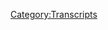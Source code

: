 {{Transcript
    | title         = [[368: November 11-12, 2019]]
    | caption       = [https://knowledgefight.libsyn.com/knowledge-fight-november-11-12-2019 Listen to this episode on Libsyn]
    | episodeNumber = [[368: November 11-12, 2019|368]]
    | length        = 01:52:38
}}

{{MessageBox
    | header     = Warning: Bot Generated Content
    | text       = This transcript was automatically generated by transcription software and likely contains many mistakes and misattributions. Please check the audio for definitive quotes, attribution, and context.
    | image      = N3yvass4myg91.webp
    | imagewidth = 50px
    | id         = warning
}}

{{TranscriptBlock
    | name      = Unknown Speaker
    | timestamp = 00:00:00.000
    | text      = N-N-N-N-N-N-N-Knowledge Fight
}}

{{TranscriptBlock
    | name      = Unknown Speaker
    | timestamp = 00:00:12.960
    | text      = Damn, Ed, Jordan, I am sweating
}}

{{TranscriptBlock
    | name      = Unknown Speaker
    | timestamp = 00:00:18.039
    | text      = knowledgefight.com, it's time to pray
}}

{{TranscriptBlock
    | name      = Unknown Speaker
    | timestamp = 00:00:21.320
    | text      = I have great respect for knowledgefight
}}

{{TranscriptBlock
    | name      = Unknown Speaker
    | timestamp = 00:00:23.879
    | text      = knowledgefight
}}

{{TranscriptBlock
    | name      = Unknown Speaker
    | timestamp = 00:00:25.199
    | text      = I'm sick of them posing as if they're the good guys
}}

{{TranscriptBlock
    | name      = Unknown Speaker
    | timestamp = 00:00:27.440
    | text      = Shang, we are the bad guys, knowledgefight
}}

{{TranscriptBlock
    | name      = Unknown Speaker
    | timestamp = 00:00:30.000
    | text      = Dan and Jordan, knowledgefight
}}

{{TranscriptBlock
    | name      = Unknown Speaker
    | timestamp = 00:00:32.240
    | text      = Rattle her, rattle her, rattle her
}}

{{TranscriptBlock
    | name      = Unknown Speaker
    | timestamp = 00:00:35.039
    | text      = Need, need money, rattle her, rattle her, rattle her
}}

{{TranscriptBlock
    | name      = Unknown Speaker
    | timestamp = 00:00:39.359
    | text      = Andy and Kansas, Andy and, Andy and
}}

{{TranscriptBlock
    | name      = Unknown Speaker
    | timestamp = 00:00:42.240
    | text      = Stop it, Andy and, Andy and Kansas
}}

{{TranscriptBlock
    | name      = Unknown Speaker
    | timestamp = 00:00:44.719
    | text      = Rattle her, rattle her, rattle her
}}

{{TranscriptBlock
    | name      = Unknown Speaker
    | timestamp = 00:00:46.240
    | text      = It's time to pray, Andy and Kansas, you're on the air, thanks for holding us
}}

{{TranscriptBlock
    | name      = Unknown Speaker
    | timestamp = 00:00:49.439
    | text      = Hello Alex, I'm a system caller, I'm a huge fan
}}

{{TranscriptBlock
    | name      = Unknown Speaker
    | timestamp = 00:00:51.799
    | text      = I love your work
}}

{{TranscriptBlock
    | name      = Unknown Speaker
    | timestamp = 00:00:53.039
    | text      = knowledgefight
}}

{{TranscriptBlock
    | name      = Unknown Speaker
    | timestamp = 00:00:54.119
    | text      = n-n-n-n-n-n-n-n-n-n-knowledgefight.com
}}

{{TranscriptBlock
    | name      = Unknown Speaker
    | timestamp = 00:00:58.000
    | text      = I love you
}}

{{TranscriptBlock
    | name      = Unknown Speaker
    | timestamp = 00:00:59.280
    | text      = Hey everybody, welcome back to Knowledge Fight, I'm Dan
}}

{{TranscriptBlock
    | name      = Unknown Speaker
    | timestamp = 00:01:01.359
    | text      = I'm Jordan
}}

{{TranscriptBlock
    | name      = Unknown Speaker
    | timestamp = 00:01:02.000
    | text      = We're a couple dudes, like to sit around, drink novelty beverages and talk a little bit about Alex Jones
}}

{{TranscriptBlock
    | name      = Unknown Speaker
    | timestamp = 00:01:06.239
    | text      = Indeed we are, Dan
}}

{{TranscriptBlock
    | name      = Unknown Speaker
    | timestamp = 00:01:07.680
    | text      = Jordan
}}

{{TranscriptBlock
    | name      = Unknown Speaker
    | timestamp = 00:01:08.159
    | text      = Dan?
}}

{{TranscriptBlock
    | name      = Unknown Speaker
    | timestamp = 00:01:08.640
    | text      = Jordan
}}

{{TranscriptBlock
    | name      = Unknown Speaker
    | timestamp = 00:01:09.040
    | text      = I have a quick question for you
}}

{{TranscriptBlock
    | name      = Unknown Speaker
    | timestamp = 00:01:10.159
    | text      = Okay, better be quick
}}

{{TranscriptBlock
    | name      = Unknown Speaker
    | timestamp = 00:01:11.760
    | text      = Alright, we've done, I don't know if you've ever done a show but I've done a couple of drag shows
}}

{{TranscriptBlock
    | name      = Unknown Speaker
    | timestamp = 00:01:16.799
    | text      = Have you ever done a drag show?
}}

{{TranscriptBlock
    | name      = Unknown Speaker
    | timestamp = 00:01:18.480
    | text      = Huh, I don't know if I actually, like as a comedian?
}}

{{TranscriptBlock
    | name      = Unknown Speaker
    | timestamp = 00:01:21.640
    | text      = I, I, whichever
}}

{{TranscriptBlock
    | name      = Unknown Speaker
    | timestamp = 00:01:23.359
    | text      = Um, well I guess okay, in junior high, maybe, no it was like in high school, it was in like a lip sync competition
}}

{{TranscriptBlock
    | name      = Unknown Speaker
    | timestamp = 00:01:31.719
    | text      = Okay
}}

{{TranscriptBlock
    | name      = Unknown Speaker
    | timestamp = 00:01:32.159
    | text      = And the class was all female except for me and one other guy, my drama class
}}

{{TranscriptBlock
    | name      = Unknown Speaker
    | timestamp = 00:01:38.200
    | text      = Yeah
}}

{{TranscriptBlock
    | name      = Unknown Speaker
    | timestamp = 00:01:38.719
    | text      = And so we had to enter this lip sync competition that was like the entire school district
}}

{{TranscriptBlock
    | name      = Unknown Speaker
    | timestamp = 00:01:43.040
    | text      = And the teacher had chosen the scene from the West Side Story, the I like to be in America
}}

{{TranscriptBlock
    | name      = Unknown Speaker
    | timestamp = 00:01:50.200
    | text      = Oh boy
}}

{{TranscriptBlock
    | name      = Unknown Speaker
    | timestamp = 00:01:50.799
    | text      = Everything free in America
}}

{{TranscriptBlock
    | name      = Unknown Speaker
    | timestamp = 00:01:52.000
    | text      = Oh no!
}}

{{TranscriptBlock
    | name      = Unknown Speaker
    | timestamp = 00:01:52.519
    | text      = Where it's like the girls and the boys going back and forth
}}

{{TranscriptBlock
    | name      = Unknown Speaker
    | timestamp = 00:01:55.519
    | text      = Yeah, yeah, yeah
}}

{{TranscriptBlock
    | name      = Unknown Speaker
    | timestamp = 00:01:56.159
    | text      = But there was only girls and me and this other dude in the class and the other dude was like, I'm not gonna be in the lip sync
}}

{{TranscriptBlock
    | name      = Unknown Speaker
    | timestamp = 00:02:01.560
    | text      = Yeah
}}

{{TranscriptBlock
    | name      = Unknown Speaker
    | timestamp = 00:02:01.920
    | text      = And so I, you know, I was friends with the people in the class, we were all like, hey we all got along
}}

{{TranscriptBlock
    | name      = Unknown Speaker
    | timestamp = 00:02:06.000
    | text      = So I was in for the team
}}

{{TranscriptBlock
    | name      = Unknown Speaker
    | timestamp = 00:02:07.920
    | text      = Yeah
}}

{{TranscriptBlock
    | name      = Unknown Speaker
    | timestamp = 00:02:08.199
    | text      = And I was like, what is it gonna be, me and all the rest of the girls in the class?
}}

{{TranscriptBlock
    | name      = Unknown Speaker
    | timestamp = 00:02:11.719
    | text      = Which I think would be a powerhouse choice if your teacher had made that, but
}}

{{TranscriptBlock
    | name      = Unknown Speaker
    | timestamp = 00:02:15.400
    | text      = Instead I wore a dress and makeup and what have you in the lip sync and we were like all
}}

{{TranscriptBlock
    | name      = Unknown Speaker
    | timestamp = 00:02:21.240
    | text      = You were all women?
}}

{{TranscriptBlock
    | name      = Unknown Speaker
    | timestamp = 00:02:22.800
    | text      = Oh, that's fun
}}

{{TranscriptBlock
    | name      = Unknown Speaker
    | timestamp = 00:02:24.159
    | text      = We ended up winning the lip sync competition
}}

{{TranscriptBlock
    | name      = Unknown Speaker
    | timestamp = 00:02:26.159
    | text      = Much to the chagrin of someone who lost, who would later become a friend of mine
}}

{{TranscriptBlock
    | name      = Unknown Speaker
    | timestamp = 00:02:31.560
    | text      = And we were sitting around smoking a joint
}}

{{TranscriptBlock
    | name      = Unknown Speaker
    | timestamp = 00:02:33.560
    | text      = Yeah
}}

{{TranscriptBlock
    | name      = Unknown Speaker
    | timestamp = 00:02:33.960
    | text      = A bit later in life discussing this very same speech tournament, not knowing that we were both in it
}}

{{TranscriptBlock
    | name      = Unknown Speaker
    | timestamp = 00:02:39.960
    | text      = No shit!
}}

{{TranscriptBlock
    | name      = Unknown Speaker
    | timestamp = 00:02:40.840
    | text      = Yeah, he was complaining about a guy wearing a dress ending up winning the competition
}}

{{TranscriptBlock
    | name      = Unknown Speaker
    | timestamp = 00:02:45.000
    | text      = That is not real
}}

{{TranscriptBlock
    | name      = Unknown Speaker
    | timestamp = 00:02:46.120
    | text      = That was me
}}

{{TranscriptBlock
    | name      = Unknown Speaker
    | timestamp = 00:02:46.439
    | text      = That is not real, fuck you
}}

{{TranscriptBlock
    | name      = Unknown Speaker
    | timestamp = 00:02:48.360
    | text      = Totally real
}}

{{TranscriptBlock
    | name      = Unknown Speaker
    | timestamp = 00:02:48.840
    | text      = That cannot be real
}}

{{TranscriptBlock
    | name      = Unknown Speaker
    | timestamp = 00:02:50.199
    | text      = That's the biggest it's a small world moment that I can think of
}}

{{TranscriptBlock
    | name      = Unknown Speaker
    | timestamp = 00:02:54.199
    | text      = It was, I don't know, I don't want to offend, be offensive at all
}}

{{TranscriptBlock
    | name      = Unknown Speaker
    | timestamp = 00:02:57.879
    | text      = Like I don't know what the parameters of drag specifically are
}}

{{TranscriptBlock
    | name      = Unknown Speaker
    | timestamp = 00:03:01.479
    | text      = I don't know if that counts
}}

{{TranscriptBlock
    | name      = Unknown Speaker
    | timestamp = 00:03:03.240
    | text      = I have no idea
}}

{{TranscriptBlock
    | name      = Unknown Speaker
    | timestamp = 00:03:04.520
    | text      = I mean
}}

{{TranscriptBlock
    | name      = Unknown Speaker
    | timestamp = 00:03:05.240
    | text      = It was a performance of some sort, but
}}

{{TranscriptBlock
    | name      = Unknown Speaker
    | timestamp = 00:03:07.719
    | text      = I think respecting whomever
}}

{{TranscriptBlock
    | name      = Unknown Speaker
    | timestamp = 00:03:10.759
    | text      = Sure, I don't know, but there was a time when I won a lip sync competition singing
}}

{{TranscriptBlock
    | name      = Unknown Speaker
    | timestamp = 00:03:15.639
    | text      = I like to be in America
}}

{{TranscriptBlock
    | name      = Unknown Speaker
    | timestamp = 00:03:16.680
    | text      = Hell yeah
}}

{{TranscriptBlock
    | name      = Unknown Speaker
    | timestamp = 00:03:17.159
    | text      = So anyway, this is a podcaster, I did that and also I know a lot about Alex Jones
}}

{{TranscriptBlock
    | name      = Unknown Speaker
    | timestamp = 00:03:21.719
    | text      = And I didn't and I don't
}}

{{TranscriptBlock
    | name      = Unknown Speaker
    | timestamp = 00:03:24.759
    | text      = So Jordan, today on the show we're going over the present day a little bit
}}

{{TranscriptBlock
    | name      = Unknown Speaker
    | timestamp = 00:03:28.759
    | text      = For a reason that will become very clear pretty quickly
}}

{{TranscriptBlock
    | name      = Unknown Speaker
    | timestamp = 00:03:32.199
    | text      = Maybe not quickly, but halfway through the show you'll understand why
}}

{{TranscriptBlock
    | name      = Unknown Speaker
    | timestamp = 00:03:35.080
    | text      = Gotcha
}}

{{TranscriptBlock
    | name      = Unknown Speaker
    | timestamp = 00:03:35.479
    | text      = But so we're going over November 11th, 2019 and then a little bit of the 12th
}}

{{TranscriptBlock
    | name      = Unknown Speaker
    | timestamp = 00:03:41.560
    | text      = But the 12th is mostly ignorable
}}

{{TranscriptBlock
    | name      = Unknown Speaker
    | timestamp = 00:03:43.080
    | text      = And again, once it becomes clear why I'm doing this
}}

{{TranscriptBlock
    | name      = Unknown Speaker
    | timestamp = 00:03:46.439
    | text      = You'll understand why there's the 12th
}}

{{TranscriptBlock
    | name      = Unknown Speaker
    | timestamp = 00:03:48.439
    | text      = And also it'll be clear why there's not that much of it
}}

{{TranscriptBlock
    | name      = Unknown Speaker
    | timestamp = 00:03:51.080
    | text      = Because it's kind of disappointing
}}

{{TranscriptBlock
    | name      = Unknown Speaker
    | timestamp = 00:03:52.199
    | text      = Gotcha
}}

{{TranscriptBlock
    | name      = Unknown Speaker
    | timestamp = 00:03:52.599
    | text      = But what's not disappointing
}}

{{TranscriptBlock
    | name      = Unknown Speaker
    | timestamp = 00:03:53.879
    | text      = There we go
}}

{{TranscriptBlock
    | name      = Unknown Speaker
    | timestamp = 00:03:54.439
    | text      = Is taking a little moment, Jordan, before we get going
}}

{{TranscriptBlock
    | name      = Unknown Speaker
    | timestamp = 00:03:56.599
    | text      = Great
}}

{{TranscriptBlock
    | name      = Unknown Speaker
    | timestamp = 00:03:56.919
    | text      = To say thank you to some folks who have signed up and are supporting the show
}}

{{TranscriptBlock
    | name      = Unknown Speaker
    | timestamp = 00:04:00.120
    | text      = So first of all, ice wallow come
}}

{{TranscriptBlock
    | name      = Unknown Speaker
    | timestamp = 00:04:03.400
    | text      = Thank you so much, you are now a policy wonk
}}

{{TranscriptBlock
    | name      = Unknown Speaker
    | timestamp = 00:04:05.479
    | text      = I'm a policy wonk
}}

{{TranscriptBlock
    | name      = Unknown Speaker
    | timestamp = 00:04:06.599
    | text      = Okay
}}

{{TranscriptBlock
    | name      = Unknown Speaker
    | timestamp = 00:04:07.560
    | text      = Jackie, thank you so much, you are now a policy wonk
}}

{{TranscriptBlock
    | name      = Unknown Speaker
    | timestamp = 00:04:09.879
    | text      = I'm a policy wonk
}}

{{TranscriptBlock
    | name      = Unknown Speaker
    | timestamp = 00:04:10.919
    | text      = Thanks Jackie
}}

{{TranscriptBlock
    | name      = Unknown Speaker
    | timestamp = 00:04:12.120
    | text      = Next, Ryan thank you so much, you are now a policy wonk
}}

{{TranscriptBlock
    | name      = Unknown Speaker
    | timestamp = 00:04:14.759
    | text      = I'm a policy wonk
}}

{{TranscriptBlock
    | name      = Unknown Speaker
    | timestamp = 00:04:15.719
    | text      = Thanks Ryan
}}

{{TranscriptBlock
    | name      = Unknown Speaker
    | timestamp = 00:04:16.680
    | text      = Next Kara or Cara
}}

{{TranscriptBlock
    | name      = Unknown Speaker
    | timestamp = 00:04:18.759
    | text      = K-A-R-A
}}

{{TranscriptBlock
    | name      = Unknown Speaker
    | timestamp = 00:04:19.800
    | text      = I'm not sure could be either one
}}

{{TranscriptBlock
    | name      = Unknown Speaker
    | timestamp = 00:04:22.360
    | text      = Thank you so much, you are now a policy wonk
}}

{{TranscriptBlock
    | name      = Unknown Speaker
    | timestamp = 00:04:24.120
    | text      = I'm a policy wonk
}}

{{TranscriptBlock
    | name      = Unknown Speaker
    | timestamp = 00:04:26.680
    | text      = aha we're we're going. We got you coming and going
}}

{{TranscriptBlock
    | name      = Unknown Speaker
    | timestamp = 00:04:29.879
    | text      = Next H DX thank you so much, you are now a policy wonk
}}

{{TranscriptBlock
    | name      = Unknown Speaker
    | timestamp = 00:04:32.839
    | text      = I'm a policy wonk
}}

{{TranscriptBlock
    | name      = Unknown Speaker
    | timestamp = 00:04:33.879
    | text      = Thank you
}}

{{TranscriptBlock
    | name      = Unknown Speaker
    | timestamp = 00:04:36.839
    | text      = Jonathan thank you so much, you are now a policy wonk
}}

{{TranscriptBlock
    | name      = Unknown Speaker
    | timestamp = 00:04:39.160
    | text      = I'm a policy wonk
}}

{{TranscriptBlock
    | name      = Unknown Speaker
    | timestamp = 00:04:40.199
    | text      = Thanks Jonathan
}}

{{TranscriptBlock
    | name      = Unknown Speaker
    | timestamp = 00:04:40.920
    | text      = Next, William. Thank you so much. You are now a policy wonk.
}}

{{TranscriptBlock
    | name      = Unknown Speaker
    | timestamp = 00:04:43.480
    | text      = I'm a policy wonk.
}}

{{TranscriptBlock
    | name      = Unknown Speaker
    | timestamp = 00:04:44.459
    | text      = Thank you, William.
}}

{{TranscriptBlock
    | name      = Unknown Speaker
    | timestamp = 00:04:45.579
    | text      = Next, motor sheep. Thank you so much. You are now a policy wonk.
}}

{{TranscriptBlock
    | name      = Unknown Speaker
    | timestamp = 00:04:49.259
    | text      = I'm a policy wonk.
}}

{{TranscriptBlock
    | name      = Unknown Speaker
    | timestamp = 00:04:50.620
    | text      = Thank you, motor sheep.
}}

{{TranscriptBlock
    | name      = Unknown Speaker
    | timestamp = 00:04:51.939
    | text      = And then finally, bitore, Knight of Darkness, Centurion of Evil, Devil's Prince, Gangster
}}

{{TranscriptBlock
    | name      = Unknown Speaker
    | timestamp = 00:04:58.240
    | text      = of Boats. Thank you so much. You are now a policy wonk.
}}

{{TranscriptBlock
    | name      = Unknown Speaker
    | timestamp = 00:05:00.839
    | text      = I'm a policy wonk.
}}

{{TranscriptBlock
    | name      = Unknown Speaker
    | timestamp = 00:05:02.199
    | text      = Yes, thank you. Bitore, Knight of Darkness, Centurion of Evil, Hi, Received vs summoned
}}

{{TranscriptBlock
    | name      = Unknown Speaker
    | timestamp = 00:05:06.519
    | text      = maps.
}}

{{TranscriptBlock
    | name      = Unknown Speaker
    | timestamp = 00:05:07.540
    | text      = Devil's Prince, Gangster of Boats.
}}

{{TranscriptBlock
    | name      = Unknown Speaker
    | timestamp = 00:05:09.680
    | text      = of Boats. Thank you so much. Thank you. If you're out there listening you're
}}

{{TranscriptBlock
    | name      = Unknown Speaker
    | timestamp = 00:05:12.040
    | text      = thinking hey I enjoy the show like what these folks do I'd like to support it
}}

{{TranscriptBlock
    | name      = Unknown Speaker
    | timestamp = 00:05:15.220
    | text      = you can do that by going to our website knowledgefight.com clicking the button
}}

{{TranscriptBlock
    | name      = Unknown Speaker
    | timestamp = 00:05:18.120
    | text      = that says support the show we would appreciate it. I think it's a testament
}}

{{TranscriptBlock
    | name      = Unknown Speaker
    | timestamp = 00:05:21.160
    | text      = to how great our fans really are that it took this long for us to get so many
}}

{{TranscriptBlock
    | name      = Unknown Speaker
    | timestamp = 00:05:26.199
    | text      = joke names in a row. Yeah and that they don't often drift into the ribald or
}}

{{TranscriptBlock
    | name      = Unknown Speaker
    | timestamp = 00:05:34.519
    | text      = adult. This is a family show after all. There's one thing you know about this it's a family show.
}}

{{TranscriptBlock
    | name      = Unknown Speaker
    | timestamp = 00:05:42.439
    | text      = So before we actually get like fully down to business I also have to say a
}}

{{TranscriptBlock
    | name      = Unknown Speaker
    | timestamp = 00:05:46.720
    | text      = very special shout out and a thank you a little bit of show business here to our
}}

{{TranscriptBlock
    | name      = Unknown Speaker
    | timestamp = 00:05:50.899
    | text      = dear friend been around for such a long time hanging out loving the show being
}}

{{TranscriptBlock
    | name      = Unknown Speaker
    | timestamp = 00:05:56.839
    | text      = cool Sonia from Sweden she got in touch with me and sent over some treats
}}

{{TranscriptBlock
    | name      = Unknown Speaker
    | timestamp = 00:06:02.839
    | text      = Jordan what yeah she reached out sent over a package of some candies from
}}

{{TranscriptBlock
    | name      = Unknown Speaker
    | timestamp = 00:06:07.519
    | text      = Sweden and so I feel like the first of all thank you so much yeah absolutely
}}

{{TranscriptBlock
    | name      = Unknown Speaker
    | timestamp = 00:06:12.839
    | text      = Sonia that's one way we could thank you but another way is to do a little bit of
}}

{{TranscriptBlock
    | name      = Unknown Speaker
    | timestamp = 00:06:17.360
    | text      = a taste test here on air of here you want to open this sure sure sure and I
}}

{{TranscriptBlock
    | name      = Unknown Speaker
    | timestamp = 00:06:22.879
    | text      = want to read you what what she wrote in in her little she was sent a little note
}}

{{TranscriptBlock
    | name      = Unknown Speaker
    | timestamp = 00:06:27.759
    | text      = along but I want to I want to give you the description of these treats that
}}

{{TranscriptBlock
    | name      = Unknown Speaker
    | timestamp = 00:06:32.680
    | text      = we're going to be trying here these are the jungle fry now apparently I think
}}

{{TranscriptBlock
    | name      = Unknown Speaker
    | timestamp = 00:06:37.199
    | text      = that might be jungle roar in Swedish so anyway she explained that by law in
}}

{{TranscriptBlock
    | name      = Unknown Speaker
    | timestamp = 00:06:42.519
    | text      = Sweden you have to if you're sending people candy you have to send licorice
}}

{{TranscriptBlock
    | name      = Unknown Speaker
    | timestamp = 00:06:45.920
    | text      = stuff over okay by law like this is an actual law yeah there's some of the king
}}

{{TranscriptBlock
    | name      = Unknown Speaker
    | timestamp = 00:06:50.199
    | text      = has decreed okay and so she sent over some that are what she describes as the
}}

{{TranscriptBlock
    | name      = Unknown Speaker
    | timestamp = 00:06:56.879
    | text      = soy boy cook level of licorice uh-huh and those are the salty cat ones which
}}

{{TranscriptBlock
    | name      = Unknown Speaker
    | timestamp = 00:07:03.120
    | text      = are not these these are the jungle monkey laughing monkey situation all
}}

{{TranscriptBlock
    | name      = Unknown Speaker
    | timestamp = 00:07:08.480
    | text      = right these are the complete stud level of licorice okay these are tasty to
}}

{{TranscriptBlock
    | name      = Unknown Speaker
    | timestamp = 00:07:13.439
    | text      = Sonia but not everyone likes it right so now we're gonna find out Jordan if you
}}

{{TranscriptBlock
    | name      = Unknown Speaker
    | timestamp = 00:07:17.680
    | text      = and I like right now I don't even like the soy boy version of licorice I'm
}}

{{TranscriptBlock
    | name      = Unknown Speaker
    | timestamp = 00:07:24.279
    | text      = gonna give this oh this is real this is real this is a man dying this is a man
}}

{{TranscriptBlock
    | name      = Unknown Speaker
    | timestamp = 00:07:35.319
    | text      = dying in my face oh holy Christ oh my god oh is it that's so salty oh is it oh
}}

{{TranscriptBlock
    | name      = Unknown Speaker
    | timestamp = 00:07:41.120
    | text      = boy all right here we go it looks a little bit like a pellet like this is
}}

{{TranscriptBlock
    | name      = Unknown Speaker
    | timestamp = 00:07:44.720
    | text      = what a koala shoves it's very startling whoa I'm sweating it gets better just 10
}}

{{TranscriptBlock
    | name      = Unknown Speaker
    | timestamp = 00:07:58.319
    | text      = minutes of dead air and chewing that's what our show is thanks Sonia I will say
}}

{{TranscriptBlock
    | name      = Unknown Speaker
    | timestamp = 00:08:03.360
    | text      = that that is offensive and I swallow calm damn it um that that's that is
}}

{{TranscriptBlock
    | name      = Unknown Speaker
    | timestamp = 00:08:11.879
    | text      = offensive at the first bite for sure that whatever that saltiness up front is
}}

{{TranscriptBlock
    | name      = Unknown Speaker
    | timestamp = 00:08:17.319
    | text      = is unappreciated uh-huh Wow if this is what Sweden's bringing to the table I
}}

{{TranscriptBlock
    | name      = Unknown Speaker
    | timestamp = 00:08:23.639
    | text      = say interesting but no thank you I understand why you guys eat all that
}}

{{TranscriptBlock
    | name      = Unknown Speaker
    | timestamp = 00:08:28.800
    | text      = weird fish now it all makes sense all the weird fish stuff makes sense now
}}

{{TranscriptBlock
    | name      = Unknown Speaker
    | timestamp = 00:08:32.600
    | text      = anyway we appreciate it I'm sure some of the other stuff that was in the other
}}

{{TranscriptBlock
    | name      = Unknown Speaker
    | timestamp = 00:08:35.840
    | text      = candies over in the package are much better than this complete stud level of
}}

{{TranscriptBlock
    | name      = Unknown Speaker
    | timestamp = 00:08:40.320
    | text      = licorice but I felt like that might be the most interesting thing to try yeah
}}

{{TranscriptBlock
    | name      = Unknown Speaker
    | timestamp = 00:08:44.120
    | text      = yeah I will say I've had a lot of licorice in my time nothing has you've
}}

{{TranscriptBlock
    | name      = Unknown Speaker
    | timestamp = 00:08:48.000
    | text      = been even close to that kick I still don't upfront that salty whatever the
}}

{{TranscriptBlock
    | name      = Unknown Speaker
    | timestamp = 00:08:52.759
    | text      = fuck I was intense holy shit genuinely have no idea how to handle that I can't
}}

{{TranscriptBlock
    | name      = Unknown Speaker
    | timestamp = 00:08:58.919
    | text      = finish it it's just in my mouth I can't stop I can't chew anymore I can't spit
}}

{{TranscriptBlock
    | name      = Unknown Speaker
    | timestamp = 00:09:04.279
    | text      = it out I saw some of the packaging of these candies I was like I'm gonna plan
}}

{{TranscriptBlock
    | name      = Unknown Speaker
    | timestamp = 00:09:07.720
    | text      = a trip to Sweden now well let's get down to business Jordan sure so Alex starts
}}

{{TranscriptBlock
    | name      = Unknown Speaker
    | timestamp = 00:09:22.840
    | text      = off the show here on November 11th standing in front of his desk as if he
}}

{{TranscriptBlock
    | name      = Unknown Speaker
    | timestamp = 00:09:28.559
    | text      = is some sort of a real real professional newsman sure and he knows that this is
}}

{{TranscriptBlock
    | name      = Unknown Speaker
    | timestamp = 00:09:33.080
    | text      = weird so he decides to explain why he's standing in front of his desk I've been
}}

{{TranscriptBlock
    | name      = Unknown Speaker
    | timestamp = 00:09:38.120
    | text      = asking why lately I've been out front when we start the show many times
}}

{{TranscriptBlock
    | name      = Unknown Speaker
    | timestamp = 00:09:43.639
    | text      = instead of behind the desk over the years many times I've gotten up to go to
}}

{{TranscriptBlock
    | name      = Unknown Speaker
    | timestamp = 00:09:49.720
    | text      = the map wall or go to a video feed and point some things out like a weatherman
}}

{{TranscriptBlock
    | name      = Unknown Speaker
    | timestamp = 00:09:53.519
    | text      = would do but this would be a political weatherman but with only 357 days left
}}

{{TranscriptBlock
    | name      = Unknown Speaker
    | timestamp = 00:10:01.279
    | text      = to this historic election I'm doing it because I want to note visually to
}}

{{TranscriptBlock
    | name      = Unknown Speaker
    | timestamp = 00:10:09.080
    | text      = everyone that we're not in Kansas anymore that the world is really on the
}}

{{TranscriptBlock
    | name      = Unknown Speaker
    | timestamp = 00:10:14.799
    | text      = brink of total breakdown and disaster if good people don't exert our full
}}

{{TranscriptBlock
    | name      = Unknown Speaker
    | timestamp = 00:10:20.679
    | text      = political cultural economic and spiritual will because if we fail at
}}

{{TranscriptBlock
    | name      = Unknown Speaker
    | timestamp = 00:10:26.000
    | text      = that we're gonna have to exert our physical will because we'll have no
}}

{{TranscriptBlock
    | name      = Unknown Speaker
    | timestamp = 00:10:28.360
    | text      = other choice because what's coming at us is so damn evil there will be worldwide
}}

{{TranscriptBlock
    | name      = Unknown Speaker
    | timestamp = 00:10:33.320
    | text      = massive civil war and violence until he got to the end there I was sitting here
}}

{{TranscriptBlock
    | name      = Unknown Speaker
    | timestamp = 00:10:38.480
    | text      = like why did I cut this clip this is so uninspired and boring and then I
}}

{{TranscriptBlock
    | name      = Unknown Speaker
    | timestamp = 00:10:42.159
    | text      = realized oh yeah oh if we lose the election we're going to have to murder
}}

{{TranscriptBlock
    | name      = Unknown Speaker
    | timestamp = 00:10:46.440
    | text      = all of our political enemies that is a good clip to cut there I think that
}}

{{TranscriptBlock
    | name      = Unknown Speaker
    | timestamp = 00:10:50.360
    | text      = yeah this is why I'm the political weatherman yeah I know of other
}}

{{TranscriptBlock
    | name      = Unknown Speaker
    | timestamp = 00:10:53.519
    | text      = political weathermen that Alex hates yeah the layers but yeah so that's a bad
}}

{{TranscriptBlock
    | name      = Unknown Speaker
    | timestamp = 00:11:00.120
    | text      = note to start the show off on so his main storyline throughout at least the
}}

{{TranscriptBlock
    | name      = Unknown Speaker
    | timestamp = 00:11:07.879
    | text      = beginning of this episode is about the revelations that Nikki Haley brought
}}

{{TranscriptBlock
    | name      = Unknown Speaker
    | timestamp = 00:11:12.480
    | text      = forth particularly about how Rex Tillerson and who was it McMaster yeah
}}

{{TranscriptBlock
    | name      = Unknown Speaker
    | timestamp = 00:11:19.080
    | text      = we're trying to get her to help Kelly yeah they were trying to you know stop
}}

{{TranscriptBlock
    | name      = Unknown Speaker
    | timestamp = 00:11:26.639
    | text      = Trump from causing trouble yeah and Alex describes this as treason I'm gonna lay
}}

{{TranscriptBlock
    | name      = Unknown Speaker
    | timestamp = 00:11:31.960
    | text      = out information here on the show today that is of the complete paramount
}}

{{TranscriptBlock
    | name      = Unknown Speaker
    | timestamp = 00:11:38.720
    | text      = importance Nikki Haley the former governor who became the head new an
}}

{{TranscriptBlock
    | name      = Unknown Speaker
    | timestamp = 00:11:49.240
    | text      = ambassador from the US had her issues and I've had problems with her sure but
}}

{{TranscriptBlock
    | name      = Unknown Speaker
    | timestamp = 00:11:55.279
    | text      = she at least understands that it's treason when you undermine the president
}}

{{TranscriptBlock
    | name      = Unknown Speaker
    | timestamp = 00:11:59.600
    | text      = and try to set him up and when he signs an executive order you take it and throw
}}

{{TranscriptBlock
    | name      = Unknown Speaker
    | timestamp = 00:12:03.399
    | text      = it in trash can or when he says bring me info wars comm articles daily and you
}}

{{TranscriptBlock
    | name      = Unknown Speaker
    | timestamp = 00:12:09.519
    | text      = refuse to do it that is treason quite frankly not allowing him to have info
}}

{{TranscriptBlock
    | name      = Unknown Speaker
    | timestamp = 00:12:18.279
    | text      = wars articles is not treason I think disobedience turned into treason real
}}

{{TranscriptBlock
    | name      = Unknown Speaker
    | timestamp = 00:12:21.960
    | text      = quick right yeah yeah it's it seems like there is an inability to disentangle
}}

{{TranscriptBlock
    | name      = Unknown Speaker
    | timestamp = 00:12:28.440
    | text      = those two things from Alex yeah not kowtowing to and doing exactly what
}}

{{TranscriptBlock
    | name      = Unknown Speaker
    | timestamp = 00:12:32.679
    | text      = Trump tells you to do is treason a man who's made his brand on defying
}}

{{TranscriptBlock
    | name      = Unknown Speaker
    | timestamp = 00:12:37.720
    | text      = authority and disobeying every possibility yeah of course the one who
}}

{{TranscriptBlock
    | name      = Unknown Speaker
    | timestamp = 00:12:42.159
    | text      = is going to tell you that if conformity yeah getting like what just replace
}}

{{TranscriptBlock
    | name      = Unknown Speaker
    | timestamp = 00:12:47.539
    | text      = infowars articles with whatever yeah coffee it's not getting him coffee
}}

{{TranscriptBlock
    | name      = Unknown Speaker
    | timestamp = 00:12:50.879
    | text      = treason treason ridiculous so they were trying to keep him for his articles
}}

{{TranscriptBlock
    | name      = Unknown Speaker
    | timestamp = 00:12:57.799
    | text      = away from Trump yeah because they were on to the main stash early we even had
}}

{{TranscriptBlock
    | name      = Unknown Speaker
    | timestamp = 00:13:04.440
    | text      = sources who would be out at dinner high-powered donors billionaires with
}}

{{TranscriptBlock
    | name      = Unknown Speaker
    | timestamp = 00:13:08.360
    | text      = McMaster and he would be drunk saying Trump's an idiot Trump's a fool we here
}}

{{TranscriptBlock
    | name      = Unknown Speaker
    | timestamp = 00:13:12.960
    | text      = in the establishment know how to run things he'll be out in just a few months
}}

{{TranscriptBlock
    | name      = Unknown Speaker
    | timestamp = 00:13:15.720
    | text      = they called the president up and couldn't even get him on the phone so
}}

{{TranscriptBlock
    | name      = Unknown Speaker
    | timestamp = 00:13:20.879
    | text      = they called Roger Stone and they had Rogers phones tapped and he got a bunch
}}

{{TranscriptBlock
    | name      = Unknown Speaker
    | timestamp = 00:13:28.279
    | text      = of death threats the next day and so did I we got told if you don't keep your
}}

{{TranscriptBlock
    | name      = Unknown Speaker
    | timestamp = 00:13:32.320
    | text      = mouth shut you're dead and I had people I know call up that have worked high
}}

{{TranscriptBlock
    | name      = Unknown Speaker
    | timestamp = 00:13:37.679
    | text      = level CIA you name it and threaten me basically I told him piss up a rope and
}}

{{TranscriptBlock
    | name      = Unknown Speaker
    | timestamp = 00:13:43.039
    | text      = you better better make sure I don't see you coming cuz I'm an American I'll piss
}}

{{TranscriptBlock
    | name      = Unknown Speaker
    | timestamp = 00:13:48.440
    | text      = on you how's that sound it's a family show I'll piss down that
}}

{{TranscriptBlock
    | name      = Unknown Speaker
    | timestamp = 00:13:51.759
    | text      = rope yeah you piss up a rope and don't like I thought he was gonna say if you
}}

{{TranscriptBlock
    | name      = Unknown Speaker
    | timestamp = 00:13:55.799
    | text      = see me coming I'm gonna kick your ass now I'm gonna pee on you yeah that's
}}

{{TranscriptBlock
    | name      = Unknown Speaker
    | timestamp = 00:13:59.159
    | text      = weird that's very strange he's gross this is a weird opening yeah this is a
}}

{{TranscriptBlock
    | name      = Unknown Speaker
    | timestamp = 00:14:04.960
    | text      = weird opening how is it that we're on we're gonna kill everybody and start a
}}

{{TranscriptBlock
    | name      = Unknown Speaker
    | timestamp = 00:14:09.700
    | text      = new civil war and then backstage bullshit now we're peeing on people I
}}

{{TranscriptBlock
    | name      = Unknown Speaker
    | timestamp = 00:14:14.080
    | text      = don't know but I don't believe most of that stuff happened absolutely for
}}

{{TranscriptBlock
    | name      = Unknown Speaker
    | timestamp = 00:14:18.200
    | text      = particular reasons that I think I'll be able to lay out as we go along also how
}}

{{TranscriptBlock
    | name      = Unknown Speaker
    | timestamp = 00:14:23.240
    | text      = is this supposed to work with that whole notion of like Trump sits up till 3 in
}}

{{TranscriptBlock
    | name      = Unknown Speaker
    | timestamp = 00:14:26.960
    | text      = the morning just sitting by the phone for some people normal people can call
}}

{{TranscriptBlock
    | name      = Unknown Speaker
    | timestamp = 00:14:30.279
    | text      = him nope too busy talking to some guy from Idaho yes on the phone having a
}}

{{TranscriptBlock
    | name      = Unknown Speaker
    | timestamp = 00:14:36.879
    | text      = nice little chat you know having good times I don't know I think that this
}}

{{TranscriptBlock
    | name      = Unknown Speaker
    | timestamp = 00:14:41.000
    | text      = show starting out weird because what Nikki Haley is bringing out does match
}}

{{TranscriptBlock
    | name      = Unknown Speaker
    | timestamp = 00:14:45.200
    | text      = up pretty closely with what Alex has yelled about for a long time yeah and so
}}

{{TranscriptBlock
    | name      = Unknown Speaker
    | timestamp = 00:14:50.080
    | text      = he it's it's a sort of miniature version of he doesn't know how to win he doesn't
}}

{{TranscriptBlock
    | name      = Unknown Speaker
    | timestamp = 00:14:54.679
    | text      = know how to take this and just run we'll let it be yeah there's got to be more to
}}

{{TranscriptBlock
    | name      = Unknown Speaker
    | timestamp = 00:14:59.240
    | text      = it so Alex starts talking about plans to demoralize the country sure you know you
}}

{{TranscriptBlock
    | name      = Unknown Speaker
    | timestamp = 00:15:06.720
    | text      = just see them everywhere you see you see them there they're they're manifest all
}}

{{TranscriptBlock
    | name      = Unknown Speaker
    | timestamp = 00:15:11.360
    | text      = around us let's see what they are because when you are conquering a nation
}}

{{TranscriptBlock
    | name      = Unknown Speaker
    | timestamp = 00:15:14.799
    | text      = and selling it off and butchering it and dumbing it down and psychologically
}}

{{TranscriptBlock
    | name      = Unknown Speaker
    | timestamp = 00:15:19.320
    | text      = demoralizing it and poisoning it that's all in the WikiLeaks in terms of damn
}}

{{TranscriptBlock
    | name      = Unknown Speaker
    | timestamp = 00:15:22.960
    | text      = see it though you don't even know it's in a secret document because you can see
}}

{{TranscriptBlock
    | name      = Unknown Speaker
    | timestamp = 00:15:27.519
    | text      = it breaking up the family everything we're being poisoned that's how you do
}}

{{TranscriptBlock
    | name      = Unknown Speaker
    | timestamp = 00:15:31.600
    | text      = it from within the rot from within there are the 49 secret plans of the
}}

{{TranscriptBlock
    | name      = Unknown Speaker
    | timestamp = 00:15:37.360
    | text      = Communists to bring down the u.s. and all the famous senatorial reports but it
}}

{{TranscriptBlock
    | name      = Unknown Speaker
    | timestamp = 00:15:41.879
    | text      = wasn't the Russian communist it was the globalists already taken over Russia
}}

{{TranscriptBlock
    | name      = Unknown Speaker
    | timestamp = 00:15:45.039
    | text      = we're using the same poison on us we ought to read those lists here on air
}}

{{TranscriptBlock
    | name      = Unknown Speaker
    | timestamp = 00:15:48.639
    | text      = today in fact we will I don't know what WikiLeaks stuff he's talking about
}}

{{TranscriptBlock
    | name      = Unknown Speaker
    | timestamp = 00:15:53.759
    | text      = because he's always so vague with that stuff yeah yeah I know that he's talked
}}

{{TranscriptBlock
    | name      = Unknown Speaker
    | timestamp = 00:15:57.440
    | text      = about the demoralize and divide and all that stuff in relation to like the
}}

{{TranscriptBlock
    | name      = Unknown Speaker
    | timestamp = 00:16:02.279
    | text      = Podesta and Clinton emails yeah and so I decided like I have no idea what he's
}}

{{TranscriptBlock
    | name      = Unknown Speaker
    | timestamp = 00:16:06.720
    | text      = ever talking about he never is specific I'm going to look through those emails
}}

{{TranscriptBlock
    | name      = Unknown Speaker
    | timestamp = 00:16:10.840
    | text      = you read the WikiLeaks I didn't read all of them because there's way too far
}}

{{TranscriptBlock
    | name      = Unknown Speaker
    | timestamp = 00:16:14.919
    | text      = there's a few so I searched around for articles about like the most damning
}}

{{TranscriptBlock
    | name      = Unknown Speaker
    | timestamp = 00:16:21.559
    | text      = things that were in those email dumps because you know I'm not gonna look
}}

{{TranscriptBlock
    | name      = Unknown Speaker
    | timestamp = 00:16:25.559
    | text      = through everything for the podcast there's just there's just no way I have
}}

{{TranscriptBlock
    | name      = Unknown Speaker
    | timestamp = 00:16:28.080
    | text      = that time yeah so it's a little bit voyeuristic of an exercise for me to
}}

{{TranscriptBlock
    | name      = Unknown Speaker
    | timestamp = 00:16:32.519
    | text      = like to read these emails because I know that they're hacked and they weren't
}}

{{TranscriptBlock
    | name      = Unknown Speaker
    | timestamp = 00:16:35.440
    | text      = meant to be public which makes the whole process feel like it's less like
}}

{{TranscriptBlock
    | name      = Unknown Speaker
    | timestamp = 00:16:38.399
    | text      = research and more like snooping none of that's to say that there isn't stuff
}}

{{TranscriptBlock
    | name      = Unknown Speaker
    | timestamp = 00:16:42.039
    | text      = that's worth being covered in those email dumps I just think that they've
}}

{{TranscriptBlock
    | name      = Unknown Speaker
    | timestamp = 00:16:45.080
    | text      = been covered pretty extensively at this point and I can't really find any
}}

{{TranscriptBlock
    | name      = Unknown Speaker
    | timestamp = 00:16:48.480
    | text      = material about demoralizing society being the cornerstone of some Democrat
}}

{{TranscriptBlock
    | name      = Unknown Speaker
    | timestamp = 00:16:52.940
    | text      = globalist plot can't find any articles citing that well did you search for corn
}}

{{TranscriptBlock
    | name      = Unknown Speaker
    | timestamp = 00:16:59.399
    | text      = cornerstone globalist plots I searched for a lot of words okay the term
}}

{{TranscriptBlock
    | name      = Unknown Speaker
    | timestamp = 00:17:05.519
    | text      = demoralized only shows up in completely unrelated contexts in the Hillary emails
}}

{{TranscriptBlock
    | name      = Unknown Speaker
    | timestamp = 00:17:10.559
    | text      = and only in one email and the Podesta files that email from May 24th 2015 was
}}

{{TranscriptBlock
    | name      = Unknown Speaker
    | timestamp = 00:17:17.160
    | text      = a campaign cable that served as a rundown of stories in the media about
}}

{{TranscriptBlock
    | name      = Unknown Speaker
    | timestamp = 00:17:20.759
    | text      = Hillary the word demoralized shows up in a copy and pasted chunk from an article
}}

{{TranscriptBlock
    | name      = Unknown Speaker
    | timestamp = 00:17:25.599
    | text      = on real clear politics with the headline quote why less competition is hurtful to
}}

{{TranscriptBlock
    | name      = Unknown Speaker
    | timestamp = 00:17:30.240
    | text      = Hillary the article is basically positing that without a strong rival
}}

{{TranscriptBlock
    | name      = Unknown Speaker
    | timestamp = 00:17:33.680
    | text      = from within the Democratic Party she won't have an opportunity to defend her
}}

{{TranscriptBlock
    | name      = Unknown Speaker
    | timestamp = 00:17:37.400
    | text      = record in the primary so questions about her controversy controversies will still
}}

{{TranscriptBlock
    | name      = Unknown Speaker
    | timestamp = 00:17:41.539
    | text      = be on the table when she enters the general election this dynamic also means
}}

{{TranscriptBlock
    | name      = Unknown Speaker
    | timestamp = 00:17:45.640
    | text      = that all the media attention would be on Hillary prior to the general the article
}}

{{TranscriptBlock
    | name      = Unknown Speaker
    | timestamp = 00:17:50.599
    | text      = says quote while media attention is a positive for the candidate being it's
}}

{{TranscriptBlock
    | name      = Unknown Speaker
    | timestamp = 00:17:54.880
    | text      = almost sole focus on the Democratic side has not been easy and this could well
}}

{{TranscriptBlock
    | name      = Unknown Speaker
    | timestamp = 00:17:59.480
    | text      = serve to demoralize Democratic voters there are already signs of that in the
}}

{{TranscriptBlock
    | name      = Unknown Speaker
    | timestamp = 00:18:03.500
    | text      = national polls I'd like to say that this is what Alex has taken and
}}

{{TranscriptBlock
    | name      = Unknown Speaker
    | timestamp = 00:18:07.039
    | text      = misrepresented but honestly I have no idea because it does say time it appears
}}

{{TranscriptBlock
    | name      = Unknown Speaker
    | timestamp = 00:18:14.119
    | text      = in the Podesta emails yeah I I don't know I have no idea he always just says
}}

{{TranscriptBlock
    | name      = Unknown Speaker
    | timestamp = 00:18:18.980
    | text      = it's in the WikiLeaks and never explains it any further so I don't I you know if
}}

{{TranscriptBlock
    | name      = Unknown Speaker
    | timestamp = 00:18:23.480
    | text      = he doesn't care to be more specific I'm just gonna assume he's making shit up
}}

{{TranscriptBlock
    | name      = Unknown Speaker
    | timestamp = 00:18:26.519
    | text      = until I can find evidence to the contrary yeah I've always assumed to the
}}

{{TranscriptBlock
    | name      = Unknown Speaker
    | timestamp = 00:18:30.279
    | text      = way he says that is just he might as well just say look it up it was on the
}}

{{TranscriptBlock
    | name      = Unknown Speaker
    | timestamp = 00:18:34.059
    | text      = is in the sky the plane flew and it wrote it in the sky duh if you didn't
}}

{{TranscriptBlock
    | name      = Unknown Speaker
    | timestamp = 00:18:39.240
    | text      = see it if he wants to be more specific I'd be willing to look into it further
}}

{{TranscriptBlock
    | name      = Unknown Speaker
    | timestamp = 00:18:42.440
    | text      = but as it stands now like I don't know what is he talking about maybe some sort
}}

{{TranscriptBlock
    | name      = Unknown Speaker
    | timestamp = 00:18:46.000
    | text      = of a like other email dump some other document dump from WikiLeaks yeah one of
}}

{{TranscriptBlock
    | name      = Unknown Speaker
    | timestamp = 00:18:52.900
    | text      = the one of the lesser-known ones you know it was like it was a b-side
}}

{{TranscriptBlock
    | name      = Unknown Speaker
    | timestamp = 00:18:56.119
    | text      = WikiLeaks sure he's real into the original WikiLeaks you know so now
}}

{{TranscriptBlock
    | name      = Unknown Speaker
    | timestamp = 00:19:00.420
    | text      = about those 49 plans of communism the first thing I should tell you is that
}}

{{TranscriptBlock
    | name      = Unknown Speaker
    | timestamp = 00:19:04.599
    | text      = there's only 45 and I should tell you that it's bullshit okay on January 10th
}}

{{TranscriptBlock
    | name      = Unknown Speaker
    | timestamp = 00:19:08.960
    | text      = 1963 representative her long of Florida took it to the floor of the house he
}}

{{TranscriptBlock
    | name      = Unknown Speaker
    | timestamp = 00:19:14.240
    | text      = said that a constituent of his was an ardent enemy of communism and had
}}

{{TranscriptBlock
    | name      = Unknown Speaker
    | timestamp = 00:19:18.039
    | text      = requested that he read the 45 current goals of communism into the official
}}

{{TranscriptBlock
    | name      = Unknown Speaker
    | timestamp = 00:19:22.599
    | text      = congressional record because a representative read these goals and it
}}

{{TranscriptBlock
    | name      = Unknown Speaker
    | timestamp = 00:19:26.440
    | text      = was recorded now all these people think that it's something real but it's not
}}

{{TranscriptBlock
    | name      = Unknown Speaker
    | timestamp = 00:19:29.880
    | text      = these 45 goals of communism were read directly out of the naked communist by
}}

{{TranscriptBlock
    | name      = Unknown Speaker
    | timestamp = 00:19:34.759
    | text      = W Cleon Skousen the naked capitalist no that's his other book he has yeah oh
}}

{{TranscriptBlock
    | name      = Unknown Speaker
    | timestamp = 00:19:39.359
    | text      = god he's got a whole series it's just these two okay the naked communist was
}}

{{TranscriptBlock
    | name      = Unknown Speaker
    | timestamp = 00:19:43.720
    | text      = about justifying McCarthyism it's a it's a misrepresentation of a lot of that
}}

{{TranscriptBlock
    | name      = Unknown Speaker
    | timestamp = 00:19:49.279
    | text      = communist right red scare shit rare and then the naked capitalist is about
}}

{{TranscriptBlock
    | name      = Unknown Speaker
    | timestamp = 00:19:53.960
    | text      = Carol Quigley and misrepresenting the anglo-american establishment and
}}

{{TranscriptBlock
    | name      = Unknown Speaker
    | timestamp = 00:19:59.119
    | text      = tragedy and hope any he didn't even finish the trilogy I mean I guess you
}}

{{TranscriptBlock
    | name      = Unknown Speaker
    | timestamp = 00:20:04.799
    | text      = could say the 5,000 year leap was maybe that but you got to get the naked
}}

{{TranscriptBlock
    | name      = Unknown Speaker
    | timestamp = 00:20:09.799
    | text      = franchise going naked leap yeah absolutely that's so anyone who's
}}

{{TranscriptBlock
    | name      = Unknown Speaker
    | timestamp = 00:20:14.000
    | text      = listened to our show long enough knows the W Cleon Skousen is a complete
}}

{{TranscriptBlock
    | name      = Unknown Speaker
    | timestamp = 00:20:17.160
    | text      = lunatic he was an anti-communist propagandist who is probably too extreme
}}

{{TranscriptBlock
    | name      = Unknown Speaker
    | timestamp = 00:20:21.119
    | text      = for the John Birch Society in the late 50s and his books the naked capitalist
}}

{{TranscriptBlock
    | name      = Unknown Speaker
    | timestamp = 00:20:25.519
    | text      = and naked communists are bedrocks of Alex Jones's stupid worldview these 45
}}

{{TranscriptBlock
    | name      = Unknown Speaker
    | timestamp = 00:20:30.079
    | text      = goals of communism a part of a rich tradition of forgeries pretending to be
}}

{{TranscriptBlock
    | name      = Unknown Speaker
    | timestamp = 00:20:33.720
    | text      = revelations of the secret machinations of the Communists that's dispensing yeah
}}

{{TranscriptBlock
    | name      = Unknown Speaker
    | timestamp = 00:20:38.279
    | text      = they were yeah I mean to some extent a lot of the stuff that is part of this
}}

{{TranscriptBlock
    | name      = Unknown Speaker
    | timestamp = 00:20:43.400
    | text      = literary tradition yeah there was a list of communist rules for revolution that
}}

{{TranscriptBlock
    | name      = Unknown Speaker
    | timestamp = 00:20:49.160
    | text      = popped up in the mid-50s which was said to have been discovered by Allied
}}

{{TranscriptBlock
    | name      = Unknown Speaker
    | timestamp = 00:20:52.480
    | text      = soldiers back in 1919 of course it was a complete hoax but it served to give
}}

{{TranscriptBlock
    | name      = Unknown Speaker
    | timestamp = 00:20:57.440
    | text      = focus to the fears and paranoia is that were popping up in the Cold War era the
}}

{{TranscriptBlock
    | name      = Unknown Speaker
    | timestamp = 00:21:01.720
    | text      = communist enemy was so mysterious to people that it became insanely easy to
}}

{{TranscriptBlock
    | name      = Unknown Speaker
    | timestamp = 00:21:05.359
    | text      = demonize your enemies by releasing fake documents that purport to show that what
}}

{{TranscriptBlock
    | name      = Unknown Speaker
    | timestamp = 00:21:09.759
    | text      = they stand for is secretly in line with the secret plans of the commies so
}}

{{TranscriptBlock
    | name      = Unknown Speaker
    | timestamp = 00:21:13.640
    | text      = they're basically commies and therefore the enemy that's all Skousen's list is
}}

{{TranscriptBlock
    | name      = Unknown Speaker
    | timestamp = 00:21:17.680
    | text      = it's a completely fake pile of shit he wrote to push his politics by calling
}}

{{TranscriptBlock
    | name      = Unknown Speaker
    | timestamp = 00:21:22.440
    | text      = the things he disagreed with communists yeah number 13 being party hard was a
}}

{{TranscriptBlock
    | name      = Unknown Speaker
    | timestamp = 00:21:26.680
    | text      = little bit obvious you hate it Andrew WK we should have seen that one so this is
}}

{{TranscriptBlock
    | name      = Unknown Speaker
    | timestamp = 00:21:31.079
    | text      = a huge problem because Alex clearly thinks this is real it's categorically
}}

{{TranscriptBlock
    | name      = Unknown Speaker
    | timestamp = 00:21:35.279
    | text      = not real also it's kind of funny when you actually read the rules because
}}

{{TranscriptBlock
    | name      = Unknown Speaker
    | timestamp = 00:21:39.339
    | text      = Alex Jones himself is furthering some of these fake communist goals course of
}}

{{TranscriptBlock
    | name      = Unknown Speaker
    | timestamp = 00:21:43.200
    | text      = course number 24 is quote eliminate all laws governing obscenity and calling
}}

{{TranscriptBlock
    | name      = Unknown Speaker
    | timestamp = 00:21:47.759
    | text      = them by calling them censorship and a violation of free speech and the free
}}

{{TranscriptBlock
    | name      = Unknown Speaker
    | timestamp = 00:21:51.579
    | text      = press it doesn't sound familiar if I'm not much mistaken Alex fancies himself
}}

{{TranscriptBlock
    | name      = Unknown Speaker
    | timestamp = 00:21:55.279
    | text      = a bit of a free speech absolutist these days and absolutely would support getting
}}

{{TranscriptBlock
    | name      = Unknown Speaker
    | timestamp = 00:21:59.140
    | text      = rid of all obscenity laws that limit free expression so I guess he's a commie
}}

{{TranscriptBlock
    | name      = Unknown Speaker
    | timestamp = 00:22:02.519
    | text      = there you go number 35 is quote discredit and eventually dismantle the
}}

{{TranscriptBlock
    | name      = Unknown Speaker
    | timestamp = 00:22:06.700
    | text      = FBI if I'm not much mistake Alex has spent the last three years of his
}}

{{TranscriptBlock
    | name      = Unknown Speaker
    | timestamp = 00:22:12.839
    | text      = on-air career screaming about how the FBI is completely infiltrated by
}}

{{TranscriptBlock
    | name      = Unknown Speaker
    | timestamp = 00:22:16.420
    | text      = globalists and Trump needs to clean house and jail all of them it does sound
}}

{{TranscriptBlock
    | name      = Unknown Speaker
    | timestamp = 00:22:19.660
    | text      = seems like what a commie would do he's a commie most damningly number 42 is
}}

{{TranscriptBlock
    | name      = Unknown Speaker
    | timestamp = 00:22:24.680
    | text      = quote create the impression that violence and insurrection are legitimate
}}

{{TranscriptBlock
    | name      = Unknown Speaker
    | timestamp = 00:22:28.559
    | text      = aspects of American tradition if I'm not much mistaken in this very episode Alex
}}

{{TranscriptBlock
    | name      = Unknown Speaker
    | timestamp = 00:22:34.039
    | text      = has discussed the necessity of insurrection if his team doesn't win the
}}

{{TranscriptBlock
    | name      = Unknown Speaker
    | timestamp = 00:22:37.200
    | text      = next election he's got damn catchphrases the answer to 1984 is 1776 yeah Alex
}}

{{TranscriptBlock
    | name      = Unknown Speaker
    | timestamp = 00:22:43.519
    | text      = Jones is someone who is very very into making violence and insurrection a
}}

{{TranscriptBlock
    | name      = Unknown Speaker
    | timestamp = 00:22:46.880
    | text      = legitimate aspect of American tradition just like a commie would oh I think you
}}

{{TranscriptBlock
    | name      = Unknown Speaker
    | timestamp = 00:22:52.319
    | text      = you we all heard it here first Alex Jones is a communist to be fair the that
}}

{{TranscriptBlock
    | name      = Unknown Speaker
    | timestamp = 00:22:57.680
    | text      = rule about insurrection is in the context of the rules the fake rules that
}}

{{TranscriptBlock
    | name      = Unknown Speaker
    | timestamp = 00:23:03.720
    | text      = Skousen wrote is specifically about disenfranchised communities yeah well
}}

{{TranscriptBlock
    | name      = Unknown Speaker
    | timestamp = 00:23:07.680
    | text      = well well well well well of course it's specifically about minority and special
}}

{{TranscriptBlock
    | name      = Unknown Speaker
    | timestamp = 00:23:11.500
    | text      = interest groups not getting the idea that insurrection is part of it for
}}

{{TranscriptBlock
    | name      = Unknown Speaker
    | timestamp = 00:23:16.799
    | text      = Alex it's like oh it's a big deal on what yeah anyway this list is stupid
}}

{{TranscriptBlock
    | name      = Unknown Speaker
    | timestamp = 00:23:20.519
    | text      = anti-communist chain email bullshit bait but Alex is too fucking stupid to know
}}

{{TranscriptBlock
    | name      = Unknown Speaker
    | timestamp = 00:23:25.079
    | text      = how many he doesn't even know how many goals there are he says 49 well you're
}}

{{TranscriptBlock
    | name      = Unknown Speaker
    | timestamp = 00:23:30.400
    | text      = you're forgetting the four secret goals okay race memory so Alex you know he's
}}

{{TranscriptBlock
    | name      = Unknown Speaker
    | timestamp = 00:23:37.759
    | text      = saying here that you got this globalist plan that's being furthered by people
}}

{{TranscriptBlock
    | name      = Unknown Speaker
    | timestamp = 00:23:42.680
    | text      = like Kelly and McMaster of course Tillerson and Nikki Haley at least she
}}

{{TranscriptBlock
    | name      = Unknown Speaker
    | timestamp = 00:23:47.640
    | text      = stood up against it you know it's all to demoralize society as proven by the
}}

{{TranscriptBlock
    | name      = Unknown Speaker
    | timestamp = 00:23:51.160
    | text      = WikiLeaks on this fake 45 actually list of globalist got it communist plots and
}}

{{TranscriptBlock
    | name      = Unknown Speaker
    | timestamp = 00:23:57.640
    | text      = how it's gonna manifest and how it has manifested is a list of curses upon our
}}

{{TranscriptBlock
    | name      = Unknown Speaker
    | timestamp = 00:24:01.839
    | text      = country what that Alex reads it doesn't read off he just starts discussing here
}}

{{TranscriptBlock
    | name      = Unknown Speaker
    | timestamp = 00:24:06.079
    | text      = I'm gonna take these one by one after this clip and explain which curses means
}}

{{TranscriptBlock
    | name      = Unknown Speaker
    | timestamp = 00:24:11.039
    | text      = nothing okay we already knew what Nikki Haley has come out and said was true
}}

{{TranscriptBlock
    | name      = Unknown Speaker
    | timestamp = 00:24:15.720
    | text      = that they would come to her and say Trump is an idiot he's gonna destroy the
}}

{{TranscriptBlock
    | name      = Unknown Speaker
    | timestamp = 00:24:21.279
    | text      = country you've got to help us undermine him and not support him and block his
}}

{{TranscriptBlock
    | name      = Unknown Speaker
    | timestamp = 00:24:26.359
    | text      = agenda when the globalist have sat here and presided over the
}}

{{TranscriptBlock
    | name      = Unknown Speaker
    | timestamp = 00:24:32.359
    | text      = deindustrialization of America the dumbing down of America our life
}}

{{TranscriptBlock
    | name      = Unknown Speaker
    | timestamp = 00:24:37.319
    | text      = expectancy plumbing plummeting infant mortality exploding and all the other
}}

{{TranscriptBlock
    | name      = Unknown Speaker
    | timestamp = 00:24:44.359
    | text      = curses that are upon the nation and then Trump comes in gets elected tries to be
}}

{{TranscriptBlock
    | name      = Unknown Speaker
    | timestamp = 00:24:48.960
    | text      = the president he's trying to undo all that yeah so
}}

{{TranscriptBlock
    | name      = Unknown Speaker
    | timestamp = 00:24:52.640
    | text      = deindustrialization is the first thing he brings up right it's far more
}}

{{TranscriptBlock
    | name      = Unknown Speaker
    | timestamp = 00:24:55.720
    | text      = complicated of an issue than Alex seems to think and honestly I have no idea
}}

{{TranscriptBlock
    | name      = Unknown Speaker
    | timestamp = 00:24:59.519
    | text      = what statistics to even look into to discuss his points I don't know what he
}}

{{TranscriptBlock
    | name      = Unknown Speaker
    | timestamp = 00:25:03.079
    | text      = defines deindustrialization is I don't know what data point is going to be like
}}

{{TranscriptBlock
    | name      = Unknown Speaker
    | timestamp = 00:25:07.920
    | text      = well and if you do if you do whenever he gets it he'll change his definition right
}}

{{TranscriptBlock
    | name      = Unknown Speaker
    | timestamp = 00:25:13.039
    | text      = it's undo so I don't care too possible too vague to be discussed I move along
}}

{{TranscriptBlock
    | name      = Unknown Speaker
    | timestamp = 00:25:18.200
    | text      = yeah I'm not saying I'm not I'm not conceding the point no I'm saying
}}

{{TranscriptBlock
    | name      = Unknown Speaker
    | timestamp = 00:25:21.920
    | text      = irrelevant to the conversation move along it is not like a point concession
}}

{{TranscriptBlock
    | name      = Unknown Speaker
    | timestamp = 00:25:26.079
    | text      = it is pointless yeah so the next is the dumbing down of America what does he
}}

{{TranscriptBlock
    | name      = Unknown Speaker
    | timestamp = 00:25:30.000
    | text      = mean by that is that based on IQ scores because those aren't a perfect test of
}}

{{TranscriptBlock
    | name      = Unknown Speaker
    | timestamp = 00:25:34.119
    | text      = intelligence by any means and even if they were a January 2018 paper in the
}}

{{TranscriptBlock
    | name      = Unknown Speaker
    | timestamp = 00:25:38.559
    | text      = journal intelligence notes that while there were drops in Nordic nations IQ
}}

{{TranscriptBlock
    | name      = Unknown Speaker
    | timestamp = 00:25:42.920
    | text      = scores that had been observed the u.s. was on an upward trajectory rising point
}}

{{TranscriptBlock
    | name      = Unknown Speaker
    | timestamp = 00:25:46.759
    | text      = three points per year plus again IQ scores don't really mean anything to
}}

{{TranscriptBlock
    | name      = Unknown Speaker
    | timestamp = 00:25:51.799
    | text      = demonstrate how dumb this whole conversation is allow me to reach you
}}

{{TranscriptBlock
    | name      = Unknown Speaker
    | timestamp = 00:25:54.839
    | text      = two headlines from the INC Inc the website the first is quote we're all
}}

{{TranscriptBlock
    | name      = Unknown Speaker
    | timestamp = 00:26:00.279
    | text      = getting dumber new science proves and no one is sure why that was from June 14th
}}

{{TranscriptBlock
    | name      = Unknown Speaker
    | timestamp = 00:26:05.400
    | text      = 2018 flash forward to June 27th 2019 and you get this headline quote humanity
}}

{{TranscriptBlock
    | name      = Unknown Speaker
    | timestamp = 00:26:12.279
    | text      = might not be getting dumber after all new study suggests a year apart the same
}}

{{TranscriptBlock
    | name      = Unknown Speaker
    | timestamp = 00:26:17.319
    | text      = publication and both articles were written by the same person what are we
}}

{{TranscriptBlock
    | name      = Unknown Speaker
    | timestamp = 00:26:23.880
    | text      = there's too much content we people just have too much time it was written by the
}}

{{TranscriptBlock
    | name      = Unknown Speaker
    | timestamp = 00:26:27.640
    | text      = same person you got a byline you got a fill space you just got it sometimes you
}}

{{TranscriptBlock
    | name      = Unknown Speaker
    | timestamp = 00:26:32.559
    | text      = can just let it go man in 2018 everyone saw this study about a drop in IQ that
}}

{{TranscriptBlock
    | name      = Unknown Speaker
    | timestamp = 00:26:37.519
    | text      = was observed in a study of people living in Norway and reported it super
}}

{{TranscriptBlock
    | name      = Unknown Speaker
    | timestamp = 00:26:41.319
    | text      = irresponsibly then when more data was in it was all whoops I guess we're not
}}

{{TranscriptBlock
    | name      = Unknown Speaker
    | timestamp = 00:26:45.359
    | text      = getting dumber after all every single article I can find that the discusses
}}

{{TranscriptBlock
    | name      = Unknown Speaker
    | timestamp = 00:26:49.319
    | text      = the we're getting dumber idea as being proven links to that Norwegian study and
}}

{{TranscriptBlock
    | name      = Unknown Speaker
    | timestamp = 00:26:54.079
    | text      = it's all shit or at very least woefully oversimplified yeah if Alex wants to
}}

{{TranscriptBlock
    | name      = Unknown Speaker
    | timestamp = 00:26:59.160
    | text      = suggest that the population is getting dumber he needs to explain what he means
}}

{{TranscriptBlock
    | name      = Unknown Speaker
    | timestamp = 00:27:02.160
    | text      = by that I'm almost certain that he just read headlines that came out in 2018
}}

{{TranscriptBlock
    | name      = Unknown Speaker
    | timestamp = 00:27:05.960
    | text      = about this Norway study and he hasn't cared to read any of the newer
}}

{{TranscriptBlock
    | name      = Unknown Speaker
    | timestamp = 00:27:08.920
    | text      = information that completely contradicts it and actually shows the opposite and
}}

{{TranscriptBlock
    | name      = Unknown Speaker
    | timestamp = 00:27:13.039
    | text      = again IQ scores don't mean anything standardized test scores I don't
}}

{{TranscriptBlock
    | name      = Unknown Speaker
    | timestamp = 00:27:17.039
    | text      = necessarily believe is even a good indicator of intelligence on this
}}

{{TranscriptBlock
    | name      = Unknown Speaker
    | timestamp = 00:27:21.039
    | text      = absolutely this scale to even have a full conversation about the idea that
}}

{{TranscriptBlock
    | name      = Unknown Speaker
    | timestamp = 00:27:26.319
    | text      = America is getting dumber you really need to dig in to figure out what what
}}

{{TranscriptBlock
    | name      = Unknown Speaker
    | timestamp = 00:27:31.359
    | text      = are your indicators what how do you define intelligence what's the and I
}}

{{TranscriptBlock
    | name      = Unknown Speaker
    | timestamp = 00:27:35.640
    | text      = don't think he's equipped to have that he wants to yell at the kids he doesn't
}}

{{TranscriptBlock
    | name      = Unknown Speaker
    | timestamp = 00:27:40.799
    | text      = want to have a conversation with me like our kids with tick-tock I don't even
}}

{{TranscriptBlock
    | name      = Unknown Speaker
    | timestamp = 00:27:44.160
    | text      = know what it is yeah so life expectancy is plummeting according to Alex he's
}}

{{TranscriptBlock
    | name      = Unknown Speaker
    | timestamp = 00:27:48.400
    | text      = talking shit yeah in 1970 the life expectancy in the United States was
}}

{{TranscriptBlock
    | name      = Unknown Speaker
    | timestamp = 00:27:52.680
    | text      = seventy point eight one years in 2016 it was seventy eight point six nine years
}}

{{TranscriptBlock
    | name      = Unknown Speaker
    | timestamp = 00:27:57.000
    | text      = that is not a plummet generally speaking life expectancy in the United States is
}}

{{TranscriptBlock
    | name      = Unknown Speaker
    | timestamp = 00:28:01.200
    | text      = on the upward path and it has been for decades there was a point one five year
}}

{{TranscriptBlock
    | name      = Unknown Speaker
    | timestamp = 00:28:05.640
    | text      = drop from 2014 to 2015 and you can find plenty of articles taking this very
}}

{{TranscriptBlock
    | name      = Unknown Speaker
    | timestamp = 00:28:10.319
    | text      = seriously and I'm not suggesting they shouldn't but I think it would be a
}}

{{TranscriptBlock
    | name      = Unknown Speaker
    | timestamp = 00:28:13.480
    | text      = little bit much to call that a plummet I have a strong suspicion that Alex isn't
}}

{{TranscriptBlock
    | name      = Unknown Speaker
    | timestamp = 00:28:18.200
    | text      = talking about US life expectancy hmm I think he's talking about white people a
}}

{{TranscriptBlock
    | name      = Unknown Speaker
    | timestamp = 00:28:22.960
    | text      = very specific group of people I believe so perhaps men a recent paper in the
}}

{{TranscriptBlock
    | name      = Unknown Speaker
    | timestamp = 00:28:29.599
    | text      = journal population and development review observed life expectancy rates
}}

{{TranscriptBlock
    | name      = Unknown Speaker
    | timestamp = 00:28:34.000
    | text      = among non-hispanic white Americans increasing at a lower rate than the
}}

{{TranscriptBlock
    | name      = Unknown Speaker
    | timestamp = 00:28:37.319
    | text      = general population they weren't able to pinpoint the exact reason for this but
}}

{{TranscriptBlock
    | name      = Unknown Speaker
    | timestamp = 00:28:42.160
    | text      = some of the prevailing theories had to do with the opiate crisis killing more
}}

{{TranscriptBlock
    | name      = Unknown Speaker
    | timestamp = 00:28:45.359
    | text      = young rural white people and with obesity levels yeah I'm gonna go with
}}

{{TranscriptBlock
    | name      = Unknown Speaker
    | timestamp = 00:28:49.319
    | text      = those two whatever the exact reason for the phenomenon is you can find articles
}}

{{TranscriptBlock
    | name      = Unknown Speaker
    | timestamp = 00:28:52.880
    | text      = of headlines that are you know you can just imagine how easily they would
}}

{{TranscriptBlock
    | name      = Unknown Speaker
    | timestamp = 00:28:55.880
    | text      = trigger Alex yeah from science daily quote for non-hispanic whites in the
}}

{{TranscriptBlock
    | name      = Unknown Speaker
    | timestamp = 00:28:59.799
    | text      = United States life expectancy outlook worsens she's from AJ MC quote study
}}

{{TranscriptBlock
    | name      = Unknown Speaker
    | timestamp = 00:29:05.200
    | text      = review reveals declining life expectancy among white Americans there's some real
}}

{{TranscriptBlock
    | name      = Unknown Speaker
    | timestamp = 00:29:10.000
    | text      = issues behind this stuff for sure like dealing with what researchers called
}}

{{TranscriptBlock
    | name      = Unknown Speaker
    | timestamp = 00:29:13.720
    | text      = deaths of despair like overdoses and suicides but from listening to as much
}}

{{TranscriptBlock
    | name      = Unknown Speaker
    | timestamp = 00:29:18.480
    | text      = Alex as I have I'd be very inclined to think that he's read some of these
}}

{{TranscriptBlock
    | name      = Unknown Speaker
    | timestamp = 00:29:21.440
    | text      = headlines about white life expectancy and then he got really mad yeah that
}}

{{TranscriptBlock
    | name      = Unknown Speaker
    | timestamp = 00:29:24.799
    | text      = decided life expectancy is plummeting in the United States yep good life
}}

{{TranscriptBlock
    | name      = Unknown Speaker
    | timestamp = 00:29:29.160
    | text      = expectancy is he would you know that's that's my suspicion yeah so infant
}}

{{TranscriptBlock
    | name      = Unknown Speaker
    | timestamp = 00:29:34.319
    | text      = mortality Alex is saying it's exploding it's not according to data from the CDC
}}

{{TranscriptBlock
    | name      = Unknown Speaker
    | timestamp = 00:29:39.059
    | text      = the US infant mortality rate decreased 14% between 2007 and 2017 I have no idea
}}

{{TranscriptBlock
    | name      = Unknown Speaker
    | timestamp = 00:29:44.680
    | text      = what Alex is talking about there are no other curses that are upon the nation
}}

{{TranscriptBlock
    | name      = Unknown Speaker
    | timestamp = 00:29:48.720
    | text      = Alex Jones everything he just said in that clip means nothing and for the most
}}

{{TranscriptBlock
    | name      = Unknown Speaker
    | timestamp = 00:29:53.920
    | text      = part it isn't based on any reality at very best he's skimmed some headlines
}}

{{TranscriptBlock
    | name      = Unknown Speaker
    | timestamp = 00:29:57.720
    | text      = and he's using whatever they made him feel as fuel there's all just the anger
}}

{{TranscriptBlock
    | name      = Unknown Speaker
    | timestamp = 00:30:03.559
    | text      = that he gets from these headlines her I know a curse left on America lack of
}}

{{TranscriptBlock
    | name      = Unknown Speaker
    | timestamp = 00:30:12.680
    | text      = critical thinking Alex a ease of lying yeah yeah that is a curse that the
}}

{{TranscriptBlock
    | name      = Unknown Speaker
    | timestamp = 00:30:18.319
    | text      = percentage of that has gone way up in the past couple of years yeah so you
}}

{{TranscriptBlock
    | name      = Unknown Speaker
    | timestamp = 00:30:22.799
    | text      = know we got all these curses that are upon America which don't really seem to
}}

{{TranscriptBlock
    | name      = Unknown Speaker
    | timestamp = 00:30:26.599
    | text      = be real but even even if they are real America is finally awake finally waking
}}

{{TranscriptBlock
    | name      = Unknown Speaker
    | timestamp = 00:30:33.440
    | text      = up we're weak because of all the curses but we're awake okay and we're out of
}}

{{TranscriptBlock
    | name      = Unknown Speaker
    | timestamp = 00:30:38.200
    | text      = the coma we're sick we're stumbling around we got diarrhea running down our
}}

{{TranscriptBlock
    | name      = Unknown Speaker
    | timestamp = 00:30:43.839
    | text      = legs but our eyes are getting clear and we see what's going on and even though
}}

{{TranscriptBlock
    | name      = Unknown Speaker
    | timestamp = 00:30:48.619
    | text      = we're in a debilitated state we're bigger and stronger than these gremlins
}}

{{TranscriptBlock
    | name      = Unknown Speaker
    | timestamp = 00:30:51.920
    | text      = that had us tied down on the operating table and then we're about to finally
}}

{{TranscriptBlock
    | name      = Unknown Speaker
    | timestamp = 00:30:55.640
    | text      = finish us off and sell our organs off to the highest bidder sure that's the
}}

{{TranscriptBlock
    | name      = Unknown Speaker
    | timestamp = 00:31:00.599
    | text      = metaphor and I personally doing everything I can I got my hands on a
}}

{{TranscriptBlock
    | name      = Unknown Speaker
    | timestamp = 00:31:06.559
    | text      = couple of the gremlins I'm squeezing them and they're dying
}}

{{TranscriptBlock
    | name      = Unknown Speaker
    | timestamp = 00:31:08.920
    | text      = well they're stabbed me in the guts I'm just I don't want to throw these down
}}

{{TranscriptBlock
    | name      = Unknown Speaker
    | timestamp = 00:31:12.240
    | text      = and grab some more the only way I can do that is when you spread the word and
}}

{{TranscriptBlock
    | name      = Unknown Speaker
    | timestamp = 00:31:16.400
    | text      = when you buy the products and when you pray for it you do that damn I can just
}}

{{TranscriptBlock
    | name      = Unknown Speaker
    | timestamp = 00:31:19.920
    | text      = start smashing goblins smashing I'm smashing I'm smashing them and just
}}

{{TranscriptBlock
    | name      = Unknown Speaker
    | timestamp = 00:31:23.799
    | text      = fling them up it's a wall and break every bone in their body and then I'm
}}

{{TranscriptBlock
    | name      = Unknown Speaker
    | timestamp = 00:31:27.559
    | text      = just gonna aim like a big rhinoceros and just run through them I can kill the
}}

{{TranscriptBlock
    | name      = Unknown Speaker
    | timestamp = 00:31:32.119
    | text      = goblins but I need your money to kill goblins I I like his new candy crush
}}

{{TranscriptBlock
    | name      = Unknown Speaker
    | timestamp = 00:31:37.400
    | text      = marketing strategy of like send me money and you'll get better at allowing me to
}}

{{TranscriptBlock
    | name      = Unknown Speaker
    | timestamp = 00:31:41.480
    | text      = kill goblins for you I like that he showed that was a microtransact yeah
}}

{{TranscriptBlock
    | name      = Unknown Speaker
    | timestamp = 00:31:45.720
    | text      = does he have in-app purchases on goblin dead yeah so that was pretty gross I
}}

{{TranscriptBlock
    | name      = Unknown Speaker
    | timestamp = 00:31:55.480
    | text      = thought I found that to be pretty gross yeah this is how Alex goes out to break
}}

{{TranscriptBlock
    | name      = Unknown Speaker
    | timestamp = 00:31:59.720
    | text      = and I thought like I noticed a weird phrasing that he keeps using and I
}}

{{TranscriptBlock
    | name      = Unknown Speaker
    | timestamp = 00:32:04.960
    | text      = wonder if you'll I think you'll get I think you'll know exactly where this
}}

{{TranscriptBlock
    | name      = Unknown Speaker
    | timestamp = 00:32:07.799
    | text      = comes from my guts never wrong and I'm telling you that this whole country and
}}

{{TranscriptBlock
    | name      = Unknown Speaker
    | timestamp = 00:32:13.480
    | text      = President Trump of the world is in grave danger so guard yourself for true info
}}

{{TranscriptBlock
    | name      = Unknown Speaker
    | timestamp = 00:32:20.960
    | text      = wars calm it's where the defense of human liberty and a pro-human future
}}

{{TranscriptBlock
    | name      = Unknown Speaker
    | timestamp = 00:32:26.220
    | text      = lives so he's he said guard yourself for true a number of times I'm like I know
}}

{{TranscriptBlock
    | name      = Unknown Speaker
    | timestamp = 00:32:31.240
    | text      = that's from something I recognize that guard yourself for true it's from dune
}}

{{TranscriptBlock
    | name      = Unknown Speaker
    | timestamp = 00:32:35.400
    | text      = yeah that's like that has to be from somewhere else it's just more sci-fi I
}}

{{TranscriptBlock
    | name      = Unknown Speaker
    | timestamp = 00:32:43.359
    | text      = was like I thought he was I thought it was like gird yourself he was he was
}}

{{TranscriptBlock
    | name      = Unknown Speaker
    | timestamp = 00:32:46.599
    | text      = miss miss speaking but no he's yeah the phrase and guard yourself for true is so
}}

{{TranscriptBlock
    | name      = Unknown Speaker
    | timestamp = 00:32:51.000
    | text      = specific yeah yes it's insane it's insane how many things are just like
}}

{{TranscriptBlock
    | name      = Unknown Speaker
    | timestamp = 00:32:55.559
    | text      = little the little things he's ripped from various sci-fi things it's yeah
}}

{{TranscriptBlock
    | name      = Unknown Speaker
    | timestamp = 00:33:01.599
    | text      = start yourself and that was a that was Frank Herbert doing some Shakespearean
}}

{{TranscriptBlock
    | name      = Unknown Speaker
    | timestamp = 00:33:07.359
    | text      = ripoff kind of noise right there sure yeah so Alex did that shitty I can kill
}}

{{TranscriptBlock
    | name      = Unknown Speaker
    | timestamp = 00:33:12.920
    | text      = goblins if you give me money money allows me to kill goblins thing and he
}}

{{TranscriptBlock
    | name      = Unknown Speaker
    | timestamp = 00:33:17.599
    | text      = comes back and he does a long rant about the everything must go sale that is
}}

{{TranscriptBlock
    | name      = Unknown Speaker
    | timestamp = 00:33:22.000
    | text      = still going on sure that it's gotta end it's everything is not gone it but so
}}

{{TranscriptBlock
    | name      = Unknown Speaker
    | timestamp = 00:33:27.480
    | text      = much is selling out that he has to end this sale but he keeps not ending the
}}

{{TranscriptBlock
    | name      = Unknown Speaker
    | timestamp = 00:33:31.319
    | text      = sale it just keeps going on and you know you got to buy his product so he can
}}

{{TranscriptBlock
    | name      = Unknown Speaker
    | timestamp = 00:33:36.279
    | text      = kill goblins right but that's not enough our local affiliates and I'll say this
}}

{{TranscriptBlock
    | name      = Unknown Speaker
    | timestamp = 00:33:40.519
    | text      = it's just as important to support info Wars as it is to support the local
}}

{{TranscriptBlock
    | name      = Unknown Speaker
    | timestamp = 00:33:45.480
    | text      = affiliates who are these shows put us on we're standing up for babies most your
}}

{{TranscriptBlock
    | name      = Unknown Speaker
    | timestamp = 00:33:50.559
    | text      = churches aren't I would give your money to the local radio stations to hear us
}}

{{TranscriptBlock
    | name      = Unknown Speaker
    | timestamp = 00:33:54.200
    | text      = on literally I make a tithe weekly or monthly instead of those local churches
}}

{{TranscriptBlock
    | name      = Unknown Speaker
    | timestamp = 00:33:57.799
    | text      = they won't do a damn thing but make you feel good about eternity while selling
}}

{{TranscriptBlock
    | name      = Unknown Speaker
    | timestamp = 00:34:02.319
    | text      = out civilization if somebody just tithes to a radio station does Alex in that
}}

{{TranscriptBlock
    | name      = Unknown Speaker
    | timestamp = 00:34:08.440
    | text      = agreement that they have to sign for Alex to broadcast on their channel is it
}}

{{TranscriptBlock
    | name      = Unknown Speaker
    | timestamp = 00:34:13.440
    | text      = was one part of that if somebody tides he gets a cut no no what I would guess
}}

{{TranscriptBlock
    | name      = Unknown Speaker
    | timestamp = 00:34:17.199
    | text      = is that Alex is aware that almost nobody would send money to a radio station like
}}

{{TranscriptBlock
    | name      = Unknown Speaker
    | timestamp = 00:34:24.320
    | text      = that airs a certain show and so if you are like working at this radio station
}}

{{TranscriptBlock
    | name      = Unknown Speaker
    | timestamp = 00:34:29.480
    | text      = and some people even if it's a minuscule amount send money as like a here thank
}}

{{TranscriptBlock
    | name      = Unknown Speaker
    | timestamp = 00:34:34.360
    | text      = you for airing Alex's show this must be a hugely popular show it would make you
}}

{{TranscriptBlock
    | name      = Unknown Speaker
    | timestamp = 00:34:38.920
    | text      = much less inclined to take it off the air because it would like in the same
}}

{{TranscriptBlock
    | name      = Unknown Speaker
    | timestamp = 00:34:43.400
    | text      = way they talk about how like one phone call is equivalent to a hundred people
}}

{{TranscriptBlock
    | name      = Unknown Speaker
    | timestamp = 00:34:47.000
    | text      = yeah in Congress like yeah Congress members view that as as being
}}

{{TranscriptBlock
    | name      = Unknown Speaker
    | timestamp = 00:34:52.599
    | text      = representative of a much larger thing because you know most people will think
}}

{{TranscriptBlock
    | name      = Unknown Speaker
    | timestamp = 00:34:57.719
    | text      = this thing but not follow through with it yeah you got to assume if you're
}}

{{TranscriptBlock
    | name      = Unknown Speaker
    | timestamp = 00:35:00.960
    | text      = getting a fucking check from somebody because they listen to Alex's show and
}}

{{TranscriptBlock
    | name      = Unknown Speaker
    | timestamp = 00:35:04.960
    | text      = you you're a radio station that airs it and you're still making all the ad money
}}

{{TranscriptBlock
    | name      = Unknown Speaker
    | timestamp = 00:35:08.880
    | text      = and all that shit it'll be like that's got to be a hundred thousand fucking
}}

{{TranscriptBlock
    | name      = Unknown Speaker
    | timestamp = 00:35:13.320
    | text      = people represented by this one check and that's probably not true but if Alex can
}}

{{TranscriptBlock
    | name      = Unknown Speaker
    | timestamp = 00:35:17.320
    | text      = trick like no no five people around the country to do that he's got five
}}

{{TranscriptBlock
    | name      = Unknown Speaker
    | timestamp = 00:35:21.760
    | text      = stations he's far more secure in and he would be otherwise it's just it's just
}}

{{TranscriptBlock
    | name      = Unknown Speaker
    | timestamp = 00:35:26.039
    | text      = good strategy I mean it's sacrilegious for sure yeah yeah no it's it's wrong
}}

{{TranscriptBlock
    | name      = Unknown Speaker
    | timestamp = 00:35:31.559
    | text      = it's wrong on a number of levels yeah so we get back to this stuff about
}}

{{TranscriptBlock
    | name      = Unknown Speaker
    | timestamp = 00:35:38.159
    | text      = Nikki Haley and he so Alex is mostly concerned about how people like general
}}

{{TranscriptBlock
    | name      = Unknown Speaker
    | timestamp = 00:35:46.800
    | text      = Kelly and Taylor sand they were trying to keep infowars away from Trump right
}}

{{TranscriptBlock
    | name      = Unknown Speaker
    | timestamp = 00:35:52.840
    | text      = that seems to be the the spoke in this wheel that he's most concerned it does
}}

{{TranscriptBlock
    | name      = Unknown Speaker
    | timestamp = 00:35:56.880
    | text      = seem to come up yeah and it's because Alex broke really important stories long
}}

{{TranscriptBlock
    | name      = Unknown Speaker
    | timestamp = 00:36:02.599
    | text      = before anybody else this isn't like we're some leftist or mainline
}}

{{TranscriptBlock
    | name      = Unknown Speaker
    | timestamp = 00:36:07.000
    | text      = conservative show claiming we're the zeitgeist we're the zeitgeist you were
}}

{{TranscriptBlock
    | name      = Unknown Speaker
    | timestamp = 00:36:10.719
    | text      = the zeitgeist literally with Kelly was in the New York Times the Washington
}}

{{TranscriptBlock
    | name      = Unknown Speaker
    | timestamp = 00:36:16.559
    | text      = Post everywhere but I confirmed inside the White House it was do not let him
}}

{{TranscriptBlock
    | name      = Unknown Speaker
    | timestamp = 00:36:20.079
    | text      = have infowars calm do not let the president talk to people like Dinesh
}}

{{TranscriptBlock
    | name      = Unknown Speaker
    | timestamp = 00:36:30.400
    | text      = D'Souza well right they tried to keep Trump jr. out who brings him the truth
}}

{{TranscriptBlock
    | name      = Unknown Speaker
    | timestamp = 00:36:36.679
    | text      = Trump doesn't know all of this stuff until people show him and he knows we
}}

{{TranscriptBlock
    | name      = Unknown Speaker
    | timestamp = 00:36:43.760
    | text      = exposed Fiona Hill first here we exposed Sierra
}}

{{TranscriptBlock
    | name      = Unknown Speaker
    | timestamp = 00:36:51.280
    | text      = Mella here simultaneously with Mike Cernovich and the deep state thought
}}

{{TranscriptBlock
    | name      = Unknown Speaker
    | timestamp = 00:36:58.400
    | text      = that Cernovich and I had the same sources we learned later they were
}}

{{TranscriptBlock
    | name      = Unknown Speaker
    | timestamp = 00:37:01.920
    | text      = different sources and I never out sources he had quite a few and still
}}

{{TranscriptBlock
    | name      = Unknown Speaker
    | timestamp = 00:37:09.239
    | text      = does but it was public that Don jr. was releasing information so when I released
}}

{{TranscriptBlock
    | name      = Unknown Speaker
    | timestamp = 00:37:15.800
    | text      = that I was not releasing that one of his sources was Don jr. still got pissed off
}}

{{TranscriptBlock
    | name      = Unknown Speaker
    | timestamp = 00:37:21.119
    | text      = about it now fine fine let's call that in sources whatever Alex you can play
}}

{{TranscriptBlock
    | name      = Unknown Speaker
    | timestamp = 00:37:29.920
    | text      = whatever play whatever games you want I don't give a shit so here we have Alex
}}

{{TranscriptBlock
    | name      = Unknown Speaker
    | timestamp = 00:37:33.739
    | text      = insisting that general Kelly wanted to keep Alex's information away from Trump
}}

{{TranscriptBlock
    | name      = Unknown Speaker
    | timestamp = 00:37:37.559
    | text      = because Alex was just so accurate based on the fact that he'd been yelling about
}}

{{TranscriptBlock
    | name      = Unknown Speaker
    | timestamp = 00:37:41.199
    | text      = Fiona Hill in the past and apparently you'd mentioned Eric Cio Morella Sierra
}}

{{TranscriptBlock
    | name      = Unknown Speaker
    | timestamp = 00:37:45.679
    | text      = Mella which is the name that's being thrown around as being the whistleblower
}}

{{TranscriptBlock
    | name      = Unknown Speaker
    | timestamp = 00:37:49.840
    | text      = who brought up concerns about Trump's phone call with the Ukrainian president
}}

{{TranscriptBlock
    | name      = Unknown Speaker
    | timestamp = 00:37:52.880
    | text      = sure I'm not sure if that is accurate it very well could be I didn't care to look
}}

{{TranscriptBlock
    | name      = Unknown Speaker
    | timestamp = 00:37:57.679
    | text      = into it too much but beyond that all this is bullshit yeah the bigger picture
}}

{{TranscriptBlock
    | name      = Unknown Speaker
    | timestamp = 00:38:02.480
    | text      = is bullshit and I want to parse through this pretty carefully in terms of Eric
}}

{{TranscriptBlock
    | name      = Unknown Speaker
    | timestamp = 00:38:06.679
    | text      = Sierra Mella I can only find references to his name being on the infowars dating
}}

{{TranscriptBlock
    | name      = Unknown Speaker
    | timestamp = 00:38:11.000
    | text      = back to November 1st 2019 and it's based on a tweet from Benny Johnson who's a guy
}}

{{TranscriptBlock
    | name      = Unknown Speaker
    | timestamp = 00:38:16.480
    | text      = who has found a job working with turning point USA after getting unceremoniously
}}

{{TranscriptBlock
    | name      = Unknown Speaker
    | timestamp = 00:38:20.679
    | text      = fired from multiple publications for plagiarism he's someone who has zero
}}

{{TranscriptBlock
    | name      = Unknown Speaker
    | timestamp = 00:38:24.679
    | text      = credibility and whether or not he has the name right about this alleged
}}

{{TranscriptBlock
    | name      = Unknown Speaker
    | timestamp = 00:38:28.119
    | text      = whistleblower it's unwise to base your reporting on his say-so this is the
}}

{{TranscriptBlock
    | name      = Unknown Speaker
    | timestamp = 00:38:32.400
    | text      = source that Alex is pretending is some high-level guy just some dude it
}}

{{TranscriptBlock
    | name      = Unknown Speaker
    | timestamp = 00:38:36.519
    | text      = turning point great Benny Johnson tweeted out this guy's name a full two
}}

{{TranscriptBlock
    | name      = Unknown Speaker
    | timestamp = 00:38:40.960
    | text      = days prior to infowars even having an article about this dude it would seem
}}

{{TranscriptBlock
    | name      = Unknown Speaker
    | timestamp = 00:38:45.440
    | text      = like if the globalists in the White House like Rex Tillerson were concerned
}}

{{TranscriptBlock
    | name      = Unknown Speaker
    | timestamp = 00:38:48.639
    | text      = about rogue reporting like this they would seek to keep people like Benny
}}

{{TranscriptBlock
    | name      = Unknown Speaker
    | timestamp = 00:38:51.940
    | text      = Johnson and turning point out not people like Alex who were just reposting the
}}

{{TranscriptBlock
    | name      = Unknown Speaker
    | timestamp = 00:38:56.119
    | text      = shit two days later that the you've already put out and interestingly they
}}

{{TranscriptBlock
    | name      = Unknown Speaker
    | timestamp = 00:39:00.099
    | text      = don't turning point USA has a very close relationship with the Trump's and in
}}

{{TranscriptBlock
    | name      = Unknown Speaker
    | timestamp = 00:39:04.719
    | text      = fact just the other day they hosted a big event for Don Juniors new book
}}

{{TranscriptBlock
    | name      = Unknown Speaker
    | timestamp = 00:39:08.039
    | text      = triggered which was disrupted by trolls associated with straight-up white
}}

{{TranscriptBlock
    | name      = Unknown Speaker
    | timestamp = 00:39:11.780
    | text      = nationalist Nick Fuentes gotta be very careful about how is he coming back it's
}}

{{TranscriptBlock
    | name      = Unknown Speaker
    | timestamp = 00:39:17.679
    | text      = there you I hate to to use this sort of language necessarily but that's an
}}

{{TranscriptBlock
    | name      = Unknown Speaker
    | timestamp = 00:39:24.679
    | text      = important thing to pay attention to that's going on right now Nick Fuentes
}}

{{TranscriptBlock
    | name      = Unknown Speaker
    | timestamp = 00:39:29.000
    | text      = and his dudes who are trying to I the way I would describe it is try to use
}}

{{TranscriptBlock
    | name      = Unknown Speaker
    | timestamp = 00:39:34.659
    | text      = SERP the turning point USA by disrupting their events and heralding their true
}}

{{TranscriptBlock
    | name      = Unknown Speaker
    | timestamp = 00:39:41.000
    | text      = conservative values yeah which are really just Christian white supremacist
}}

{{TranscriptBlock
    | name      = Unknown Speaker
    | timestamp = 00:39:45.400
    | text      = views yeah Christian identity more or less so the like you need to we need to
}}

{{TranscriptBlock
    | name      = Unknown Speaker
    | timestamp = 00:39:51.360
    | text      = be very aware of that because it looks like a situation where you're like ah
}}

{{TranscriptBlock
    | name      = Unknown Speaker
    | timestamp = 00:39:55.519
    | text      = let them fight yeah but but in reality what you have is a vapid grift in the
}}

{{TranscriptBlock
    | name      = Unknown Speaker
    | timestamp = 00:40:01.079
    | text      = form of Charlie Kirk and turning point USA what they're doing is dumb also full
}}

{{TranscriptBlock
    | name      = Unknown Speaker
    | timestamp = 00:40:08.760
    | text      = of some racists yeah yeah for sure but the version that Nick Fuentes is
}}

{{TranscriptBlock
    | name      = Unknown Speaker
    | timestamp = 00:40:13.960
    | text      = involved in is far more extreme that version of conservatism is way more
}}

{{TranscriptBlock
    | name      = Unknown Speaker
    | timestamp = 00:40:18.440
    | text      = fucked up yeah and what he's doing is trying to use turning points platform in
}}

{{TranscriptBlock
    | name      = Unknown Speaker
    | timestamp = 00:40:23.920
    | text      = order to increase his own right and I think that he'll probably be successful
}}

{{TranscriptBlock
    | name      = Unknown Speaker
    | timestamp = 00:40:28.159
    | text      = because well I mean that's why they were trying to keep info wars and Dinesh de
}}

{{TranscriptBlock
    | name      = Unknown Speaker
    | timestamp = 00:40:34.840
    | text      = Sousa and shit away from Trump is because you're not supposed to get high
}}

{{TranscriptBlock
    | name      = Unknown Speaker
    | timestamp = 00:40:38.039
    | text      = on your own supply you can't forget that you're running the game on the rubes
}}

{{TranscriptBlock
    | name      = Unknown Speaker
    | timestamp = 00:40:42.119
    | text      = mm-hmm because if you start to believe info wars shit then you're it's over
}}

{{TranscriptBlock
    | name      = Unknown Speaker
    | timestamp = 00:40:46.679
    | text      = you've got that virulent Nazi conservatism all right and to an extent
}}

{{TranscriptBlock
    | name      = Unknown Speaker
    | timestamp = 00:40:52.519
    | text      = I think this is one of the problems that you see of these things like info wars
}}

{{TranscriptBlock
    | name      = Unknown Speaker
    | timestamp = 00:40:57.679
    | text      = or turning point entirely is that they aren't really based in anything no so
}}

{{TranscriptBlock
    | name      = Unknown Speaker
    | timestamp = 00:41:04.159
    | text      = when info wars exists as this conspiracy theory bullshit entity for a really long
}}

{{TranscriptBlock
    | name      = Unknown Speaker
    | timestamp = 00:41:11.280
    | text      = time it leaves the audience and Alex himself pray for someone like Trump to
}}

{{TranscriptBlock
    | name      = Unknown Speaker
    | timestamp = 00:41:17.679
    | text      = come along right you know you have Roger Stone come in he completely validates
}}

{{TranscriptBlock
    | name      = Unknown Speaker
    | timestamp = 00:41:21.360
    | text      = it's not a hostile takeover necessarily but you have this thing that's much more
}}

{{TranscriptBlock
    | name      = Unknown Speaker
    | timestamp = 00:41:26.199
    | text      = powerful than him come in and now Alex has become that turning point is
}}

{{TranscriptBlock
    | name      = Unknown Speaker
    | timestamp = 00:41:32.840
    | text      = pointless the the sort of what would you call that even pseudo libertarian values
}}

{{TranscriptBlock
    | name      = Unknown Speaker
    | timestamp = 00:41:39.320
    | text      = that they express are not appealing to college kids no they're not appealing
}}

{{TranscriptBlock
    | name      = Unknown Speaker
    | timestamp = 00:41:43.800
    | text      = to the younger generations and so you have this thing this entity that exists
}}

{{TranscriptBlock
    | name      = Unknown Speaker
    | timestamp = 00:41:49.199
    | text      = that is just ripe for the picking for someone like a Nick Fuentes to come
}}

{{TranscriptBlock
    | name      = Unknown Speaker
    | timestamp = 00:41:53.559
    | text      = along and use his trolls to to to do whatever he needs to do it and it's I
}}

{{TranscriptBlock
    | name      = Unknown Speaker
    | timestamp = 00:42:00.920
    | text      = think it's actually I think it's a pretty dangerous thing I think it's I
}}

{{TranscriptBlock
    | name      = Unknown Speaker
    | timestamp = 00:42:04.320
    | text      = think I don't I don't know if it'll amount to anything yeah but I do think
}}

{{TranscriptBlock
    | name      = Unknown Speaker
    | timestamp = 00:42:08.000
    | text      = it's something that's important for people to recognize because when we
}}

{{TranscriptBlock
    | name      = Unknown Speaker
    | timestamp = 00:42:11.920
    | text      = talked about Nick he was on info wars because he disrupted a char or whiz guys
}}

{{TranscriptBlock
    | name      = Unknown Speaker
    | timestamp = 00:42:17.280
    | text      = disrupted a Charlie Kirk event yeah and one-off it's like and you might just be
}}

{{TranscriptBlock
    | name      = Unknown Speaker
    | timestamp = 00:42:22.440
    | text      = fucking with this guy there's a clear targeting that's going on by associates
}}

{{TranscriptBlock
    | name      = Unknown Speaker
    | timestamp = 00:42:26.480
    | text      = of Nick Fuentes yeah that are they're trying to attack turning point and it's
}}

{{TranscriptBlock
    | name      = Unknown Speaker
    | timestamp = 00:42:32.579
    | text      = not because of some they're trying to annex turning point yes and then they're
}}

{{TranscriptBlock
    | name      = Unknown Speaker
    | timestamp = 00:42:37.440
    | text      = gonna use that leverage they're trying to demonstrate that stupidity of it but
}}

{{TranscriptBlock
    | name      = Unknown Speaker
    | timestamp = 00:42:41.679
    | text      = not for some better reason it's to radicalize the people who are there to
}}

{{TranscriptBlock
    | name      = Unknown Speaker
    | timestamp = 00:42:47.599
    | text      = be radicalized right and that's dangerous because I mean turning point
}}

{{TranscriptBlock
    | name      = Unknown Speaker
    | timestamp = 00:42:52.760
    | text      = and it's a worse version of the election of Trump entirely is just this this
}}

{{TranscriptBlock
    | name      = Unknown Speaker
    | timestamp = 00:42:59.880
    | text      = massive system that has been preying upon people and trying to keep them
}}

{{TranscriptBlock
    | name      = Unknown Speaker
    | timestamp = 00:43:05.239
    | text      = inert and just trying to fucking convince them of all kinds of things
}}

{{TranscriptBlock
    | name      = Unknown Speaker
    | timestamp = 00:43:11.079
    | text      = that aren't real will be inevitably taken over by somebody who is simply
}}

{{TranscriptBlock
    | name      = Unknown Speaker
    | timestamp = 00:43:15.599
    | text      = simply simply Jesus who is making the message simple clear and pretending to
}}

{{TranscriptBlock
    | name      = Unknown Speaker
    | timestamp = 00:43:23.360
    | text      = stand up for some and and worse exactly yeah you make the message worse and
}}

{{TranscriptBlock
    | name      = Unknown Speaker
    | timestamp = 00:43:28.000
    | text      = point out how like what was it I read some great take on it that was like
}}

{{TranscriptBlock
    | name      = Unknown Speaker
    | timestamp = 00:43:32.800
    | text      = you'll always end up the way that the conservative shit works you'll always
}}

{{TranscriptBlock
    | name      = Unknown Speaker
    | timestamp = 00:43:37.320
    | text      = end up falling victim to someone who claims that you're not the real
}}

{{TranscriptBlock
    | name      = Unknown Speaker
    | timestamp = 00:43:40.860
    | text      = conservative yeah yeah and they are you're not standing up for true
}}

{{TranscriptBlock
    | name      = Unknown Speaker
    | timestamp = 00:43:44.239
    | text      = conservative values because that's what you said when you took over right it's
}}

{{TranscriptBlock
    | name      = Unknown Speaker
    | timestamp = 00:43:49.440
    | text      = how it works so all that aside you know turning point USA is a very deep
}}

{{TranscriptBlock
    | name      = Unknown Speaker
    | timestamp = 00:43:55.480
    | text      = entwined relationship with Trump and get this one of the places that Benny
}}

{{TranscriptBlock
    | name      = Unknown Speaker
    | timestamp = 00:44:00.360
    | text      = Johnson was fired from was the independent journal review before he got
}}

{{TranscriptBlock
    | name      = Unknown Speaker
    | timestamp = 00:44:05.260
    | text      = fired the IJR was the only media outlet invited to come along with Rex Tillerson
}}

{{TranscriptBlock
    | name      = Unknown Speaker
    | timestamp = 00:44:10.000
    | text      = on his tour of Asia seems like Alex's narrative doesn't make a whole lot of
}}

{{TranscriptBlock
    | name      = Unknown Speaker
    | timestamp = 00:44:13.780
    | text      = sense here because the guy who outed this alleged whistleblowers name is a
}}

{{TranscriptBlock
    | name      = Unknown Speaker
    | timestamp = 00:44:17.800
    | text      = guy who works for turning point and Tillerson was involved with the
}}

{{TranscriptBlock
    | name      = Unknown Speaker
    | timestamp = 00:44:21.840
    | text      = organization that he used to be at and now the Trump White House is totally
}}

{{TranscriptBlock
    | name      = Unknown Speaker
    | timestamp = 00:44:25.880
    | text      = fine with turning point they're not trying to keep that information away
}}

{{TranscriptBlock
    | name      = Unknown Speaker
    | timestamp = 00:44:29.500
    | text      = from him then Justin for as I wonder why maybe there's another reason yeah so now
}}

{{TranscriptBlock
    | name      = Unknown Speaker
    | timestamp = 00:44:33.519
    | text      = as for Fiona Hill that one's a little more complicated as you may recall Hill
}}

{{TranscriptBlock
    | name      = Unknown Speaker
    | timestamp = 00:44:38.599
    | text      = is the former National Security Council official who has testified that after
}}

{{TranscriptBlock
    | name      = Unknown Speaker
    | timestamp = 00:44:43.280
    | text      = becoming aware that there was a bit of a quid pro quo situation going on between
}}

{{TranscriptBlock
    | name      = Unknown Speaker
    | timestamp = 00:44:46.800
    | text      = Trump's people and the Ukrainian government John Bolton told her to
}}

{{TranscriptBlock
    | name      = Unknown Speaker
    | timestamp = 00:44:50.340
    | text      = lawyer up and she's testified about some stuff and that testimony is gonna be
}}

{{TranscriptBlock
    | name      = Unknown Speaker
    | timestamp = 00:44:55.340
    | text      = pretty important in terms of this impeachment investigation because it's
}}

{{TranscriptBlock
    | name      = Unknown Speaker
    | timestamp = 00:44:58.639
    | text      = very explicit she was in meetings where people like Ambassador Sondland were
}}

{{TranscriptBlock
    | name      = Unknown Speaker
    | timestamp = 00:45:03.000
    | text      = discussing the shit pretty openly so whatever actually ends up happening on
}}

{{TranscriptBlock
    | name      = Unknown Speaker
    | timestamp = 00:45:07.559
    | text      = that front it's very important for Alex to discredit her as a source of any
}}

{{TranscriptBlock
    | name      = Unknown Speaker
    | timestamp = 00:45:10.880
    | text      = information and luckily for him he's already done that on May 31st 2017 Roger
}}

{{TranscriptBlock
    | name      = Unknown Speaker
    | timestamp = 00:45:17.480
    | text      = Stone appeared on Alex's show and announced that he learned that George
}}

{{TranscriptBlock
    | name      = Unknown Speaker
    | timestamp = 00:45:20.440
    | text      = Soros had infiltrated the Trump administration by installing Fiona Hill
}}

{{TranscriptBlock
    | name      = Unknown Speaker
    | timestamp = 00:45:23.920
    | text      = into the National Security Committee weirdly she was appointed by Trump
}}

{{TranscriptBlock
    | name      = Unknown Speaker
    | timestamp = 00:45:28.079
    | text      = himself so I'm not exactly sure you wear so many masks I'm not sure how this
}}

{{TranscriptBlock
    | name      = Unknown Speaker
    | timestamp = 00:45:34.320
    | text      = conspiracy is supposed to have played out in the real world but unfortunately
}}

{{TranscriptBlock
    | name      = Unknown Speaker
    | timestamp = 00:45:37.360
    | text      = Roger isn't big on the details but I wonder why there's a couple important
}}

{{TranscriptBlock
    | name      = Unknown Speaker
    | timestamp = 00:45:40.960
    | text      = points here and then the first is that Alex and Roger spent the better part of
}}

{{TranscriptBlock
    | name      = Unknown Speaker
    | timestamp = 00:45:44.880
    | text      = three years calling literally everyone they disagreed with Soros infiltrators
}}

{{TranscriptBlock
    | name      = Unknown Speaker
    | timestamp = 00:45:49.159
    | text      = Reince Priebus, Steve Bannon, Sean Spicer oh and let's not forget three for three
}}

{{TranscriptBlock
    | name      = Unknown Speaker
    | timestamp = 00:45:54.280
    | text      = Jared Kushner and Ivanka have all been in the crosshairs as Soros plants and
}}

{{TranscriptBlock
    | name      = Unknown Speaker
    | timestamp = 00:45:58.920
    | text      = globalist meddlers at various points of time Alex doesn't get to pretend that he
}}

{{TranscriptBlock
    | name      = Unknown Speaker
    | timestamp = 00:46:03.559
    | text      = was prophetic about Fiona Hill eventually testifying about Trump
}}

{{TranscriptBlock
    | name      = Unknown Speaker
    | timestamp = 00:46:06.519
    | text      = because he said on air that she was a Soros plant because he calls everyone a
}}

{{TranscriptBlock
    | name      = Unknown Speaker
    | timestamp = 00:46:10.119
    | text      = Soros plant it doesn't mean anything that'd be he should have one episode at
}}

{{TranscriptBlock
    | name      = Unknown Speaker
    | timestamp = 00:46:14.960
    | text      = least where he just takes like an hour and just reads off every single name in
}}

{{TranscriptBlock
    | name      = Unknown Speaker
    | timestamp = 00:46:19.639
    | text      = the in the executive branch entirely and just be like and let's see where we at
}}

{{TranscriptBlock
    | name      = Unknown Speaker
    | timestamp = 00:46:24.360
    | text      = we're at assistant deputy director of the that's a Soros plant that way six
}}

{{TranscriptBlock
    | name      = Unknown Speaker
    | timestamp = 00:46:30.480
    | text      = months from now he can be like see I told you it was this one cut the clip
}}

{{TranscriptBlock
    | name      = Unknown Speaker
    | timestamp = 00:46:34.239
    | text      = yeah so probably the more important element of this is that in Hill's recent
}}

{{TranscriptBlock
    | name      = Unknown Speaker
    | timestamp = 00:46:38.519
    | text      = testimony she talked about the real-life impact of Alex and Rogers actions quote
}}

{{TranscriptBlock
    | name      = Unknown Speaker
    | timestamp = 00:46:43.639
    | text      = my entire first year of my tenure at the National Security Council was filled
}}

{{TranscriptBlock
    | name      = Unknown Speaker
    | timestamp = 00:46:47.760
    | text      = with hateful calls conspiracy theories which has started again frankly as it's
}}

{{TranscriptBlock
    | name      = Unknown Speaker
    | timestamp = 00:46:52.760
    | text      = been announced that I've been giving this deposition accusing me of being a
}}

{{TranscriptBlock
    | name      = Unknown Speaker
    | timestamp = 00:46:55.920
    | text      = Soros mole in the White House she went on to say quote I received I just have
}}

{{TranscriptBlock
    | name      = Unknown Speaker
    | timestamp = 00:47:00.239
    | text      = to tell you death threats calls at my home my neighbors reportedly reported
}}

{{TranscriptBlock
    | name      = Unknown Speaker
    | timestamp = 00:47:05.719
    | text      = someone coming and hammering on my door Fiona Hill's life very well could have
}}

{{TranscriptBlock
    | name      = Unknown Speaker
    | timestamp = 00:47:11.559
    | text      = been put in danger or and at very least an insane level of harassment was
}}

{{TranscriptBlock
    | name      = Unknown Speaker
    | timestamp = 00:47:15.280
    | text      = directed at her directly because of Alex and Rogers on air behavior according to
}}

{{TranscriptBlock
    | name      = Unknown Speaker
    | timestamp = 00:47:21.079
    | text      = her own resume which you can find it's very public she was a member of the
}}

{{TranscriptBlock
    | name      = Unknown Speaker
    | timestamp = 00:47:25.280
    | text      = Central Eurasia project advisory board of the Open Society Institute from 2000
}}

{{TranscriptBlock
    | name      = Unknown Speaker
    | timestamp = 00:47:31.079
    | text      = to 2006 a good decade before she was appointed to the NSC by Trump himself
}}

{{TranscriptBlock
    | name      = Unknown Speaker
    | timestamp = 00:47:36.079
    | text      = that's the connection the smoking gun that's enough for people like Alex and
}}

{{TranscriptBlock
    | name      = Unknown Speaker
    | timestamp = 00:47:40.400
    | text      = Roger to point to that's all they need to risk your life because they're so
}}

{{TranscriptBlock
    | name      = Unknown Speaker
    | timestamp = 00:47:45.039
    | text      = desperate to come up with any kind of rationalization for why they're supposed
}}

{{TranscriptBlock
    | name      = Unknown Speaker
    | timestamp = 00:47:48.119
    | text      = God King isn't getting anything done these people are vile irredeemable
}}

{{TranscriptBlock
    | name      = Unknown Speaker
    | timestamp = 00:47:52.800
    | text      = monsters yep no one should feel pity for Alex when he has to pay the Sandy Hook
}}

{{TranscriptBlock
    | name      = Unknown Speaker
    | timestamp = 00:47:56.519
    | text      = families for what he did to them we should instead feel for the countless
}}

{{TranscriptBlock
    | name      = Unknown Speaker
    | timestamp = 00:48:00.079
    | text      = other people who will never get any restitution for the abuse they've been
}}

{{TranscriptBlock
    | name      = Unknown Speaker
    | timestamp = 00:48:03.440
    | text      = subjected to by Alex like I don't I don't give a fuck about this like this
}}

{{TranscriptBlock
    | name      = Unknown Speaker
    | timestamp = 00:48:09.480
    | text      = idea that oh we pointed out that Fiona Hill was a Soros plant yeah oh yeah she
}}

{{TranscriptBlock
    | name      = Unknown Speaker
    | timestamp = 00:48:14.039
    | text      = worked for the the Open Society's who cares who cares choose anybody on the
}}

{{TranscriptBlock
    | name      = Unknown Speaker
    | timestamp = 00:48:19.639
    | text      = NSC I bet you can find something to point to if you want to call them out
}}

{{TranscriptBlock
    | name      = Unknown Speaker
    | timestamp = 00:48:23.039
    | text      = yeah fucking bullshit they're careers this is there this is how that world
}}

{{TranscriptBlock
    | name      = Unknown Speaker
    | timestamp = 00:48:28.480
    | text      = works you just jump from weird position to weird position even if they you know
}}

{{TranscriptBlock
    | name      = Unknown Speaker
    | timestamp = 00:48:32.960
    | text      = yeah and if you have a certain expertise you'll find your plate your way
}}

{{TranscriptBlock
    | name      = Unknown Speaker
    | timestamp = 00:48:37.599
    | text      = somewhere like I I just think it's so insane to look at this sort of thing and
}}

{{TranscriptBlock
    | name      = Unknown Speaker
    | timestamp = 00:48:44.840
    | text      = recognize like the the real-life impact that you never hear about like you
}}

{{TranscriptBlock
    | name      = Unknown Speaker
    | timestamp = 00:48:49.320
    | text      = generally wouldn't hear about what Fiona Hill's experience was after being
}}

{{TranscriptBlock
    | name      = Unknown Speaker
    | timestamp = 00:48:53.000
    | text      = targeted by Alex yeah and you almost think it's like a second thoughts you
}}

{{TranscriptBlock
    | name      = Unknown Speaker
    | timestamp = 00:48:58.440
    | text      = know like or whatever you don't even you don't even think about it because he
}}

{{TranscriptBlock
    | name      = Unknown Speaker
    | timestamp = 00:49:01.239
    | text      = does this to so many people yeah but there are real-life consequences and she
}}

{{TranscriptBlock
    | name      = Unknown Speaker
    | timestamp = 00:49:06.579
    | text      = had to deal with clearly doxing because if people were calling her home and
}}

{{TranscriptBlock
    | name      = Unknown Speaker
    | timestamp = 00:49:10.960
    | text      = someone showed up at her house like and and sure a lot of other conservative
}}

{{TranscriptBlock
    | name      = Unknown Speaker
    | timestamp = 00:49:17.000
    | text      = outlets were pushing that she was of the Soros mole but it traces back to Roger
}}

{{TranscriptBlock
    | name      = Unknown Speaker
    | timestamp = 00:49:21.559
    | text      = so that fucking guy man mm-hmm he better do time yeah there's another funny
}}

{{TranscriptBlock
    | name      = Unknown Speaker
    | timestamp = 00:49:27.320
    | text      = wrinkle to this but we're gonna have to wait till a little later let's get to
}}

{{TranscriptBlock
    | name      = Unknown Speaker
    | timestamp = 00:49:30.039
    | text      = that okay is Alex goes to break after yelling about how we broke this CR
}}

{{TranscriptBlock
    | name      = Unknown Speaker
    | timestamp = 00:49:34.280
    | text      = Morello which you didn't you just fucking posted a tweet from a guy to
}}

{{TranscriptBlock
    | name      = Unknown Speaker
    | timestamp = 00:49:38.000
    | text      = turning point and if you own a hill stuff and it's not true and pointless so
}}

{{TranscriptBlock
    | name      = Unknown Speaker
    | timestamp = 00:49:44.880
    | text      = he goes to break and he comes back and I think that I this is one of the grosser
}}

{{TranscriptBlock
    | name      = Unknown Speaker
    | timestamp = 00:49:49.440
    | text      = things I've heard Alex say
}}

{{TranscriptBlock
    | name      = Unknown Speaker
    | timestamp = 00:49:54.400
    | text      = six founder and main funder of the white helmets so Isis al-nuzzer al-qaeda could
}}

{{TranscriptBlock
    | name      = Unknown Speaker
    | timestamp = 00:50:02.559
    | text      = jump back and forth between the ambulances and to their mortars and
}}

{{TranscriptBlock
    | name      = Unknown Speaker
    | timestamp = 00:50:06.840
    | text      = heavy machine guns just got found dead in his home in Turkey yes he didn't
}}

{{TranscriptBlock
    | name      = Unknown Speaker
    | timestamp = 00:50:12.500
    | text      = complete the mission like he was supposed to so now the cleanup crews
}}

{{TranscriptBlock
    | name      = Unknown Speaker
    | timestamp = 00:50:16.280
    | text      = are out another so-called James Bond found out the James Bond's just a
}}

{{TranscriptBlock
    | name      = Unknown Speaker
    | timestamp = 00:50:22.880
    | text      = fantasy this is the reality pushing daisies now hmm wonder wonder what
}}

{{TranscriptBlock
    | name      = Unknown Speaker
    | timestamp = 00:50:33.559
    | text      = happened to him he looks so young and healthy how what are out John McCain's
}}

{{TranscriptBlock
    | name      = Unknown Speaker
    | timestamp = 00:50:38.559
    | text      = doing he helped set all that up too he's not doing too well now so I'm gonna go
}}

{{TranscriptBlock
    | name      = Unknown Speaker
    | timestamp = 00:50:48.639
    | text      = to your phone calls starting next segment gross fuck first things first
}}

{{TranscriptBlock
    | name      = Unknown Speaker
    | timestamp = 00:50:52.840
    | text      = the founder of mi6 died in 1928 the person who Alex is talking about is a
}}

{{TranscriptBlock
    | name      = Unknown Speaker
    | timestamp = 00:50:57.719
    | text      = guy named James Le Messurier who as far as I can tell was a former officer of
}}

{{TranscriptBlock
    | name      = Unknown Speaker
    | timestamp = 00:51:02.480
    | text      = the British Army and co-founder of the white helmets that's an organization
}}

{{TranscriptBlock
    | name      = Unknown Speaker
    | timestamp = 00:51:07.000
    | text      = that literally everyone in the world other than Alex and his weirdo friends
}}

{{TranscriptBlock
    | name      = Unknown Speaker
    | timestamp = 00:51:10.679
    | text      = view as a humanitarian group at this point it's pretty unclear what the
}}

{{TranscriptBlock
    | name      = Unknown Speaker
    | timestamp = 00:51:15.139
    | text      = situation about this death is Sky News was reporting that James's wife told
}}

{{TranscriptBlock
    | name      = Unknown Speaker
    | timestamp = 00:51:20.800
    | text      = police that she and her husband had taken sleeping pills and gone to bed
}}

{{TranscriptBlock
    | name      = Unknown Speaker
    | timestamp = 00:51:23.920
    | text      = then later she was awoken by people knocking on her door she went outside to
}}

{{TranscriptBlock
    | name      = Unknown Speaker
    | timestamp = 00:51:28.079
    | text      = find him in the street surrounded by police having fallen off the balcony as
}}

{{TranscriptBlock
    | name      = Unknown Speaker
    | timestamp = 00:51:31.960
    | text      = someone who's taken sleeping pills before I can say that it seems entirely
}}

{{TranscriptBlock
    | name      = Unknown Speaker
    | timestamp = 00:51:35.880
    | text      = possible that he might have had a weird reaction and sleepwalked off the balcony
}}

{{TranscriptBlock
    | name      = Unknown Speaker
    | timestamp = 00:51:39.320
    | text      = that's possible I don't know if that's the case for sure but pharmacologically
}}

{{TranscriptBlock
    | name      = Unknown Speaker
    | timestamp = 00:51:43.519
    | text      = that is a possibility yeah his wife has also apparently told friends that James
}}

{{TranscriptBlock
    | name      = Unknown Speaker
    | timestamp = 00:51:48.599
    | text      = had just begun taken antidepressants so the possibility of him dying by suicide
}}

{{TranscriptBlock
    | name      = Unknown Speaker
    | timestamp = 00:51:53.880
    | text      = is also not totally outside the realm of possibility right there is a lot of
}}

{{TranscriptBlock
    | name      = Unknown Speaker
    | timestamp = 00:51:59.199
    | text      = possibilities of what could have happened yeah but Alex isn't acting like
}}

{{TranscriptBlock
    | name      = Unknown Speaker
    | timestamp = 00:52:03.280
    | text      = those things are possible he's treating this like it was a murder and he's
}}

{{TranscriptBlock
    | name      = Unknown Speaker
    | timestamp = 00:52:06.659
    | text      = fucking gloating about it that's grotesque behavior no matter what the
}}

{{TranscriptBlock
    | name      = Unknown Speaker
    | timestamp = 00:52:10.400
    | text      = reality is here Alex is acting like this is a murder because he believes that
}}

{{TranscriptBlock
    | name      = Unknown Speaker
    | timestamp = 00:52:15.280
    | text      = Russia killed this dude this is based on the fact that three days prior to his
}}

{{TranscriptBlock
    | name      = Unknown Speaker
    | timestamp = 00:52:19.360
    | text      = death the Russian Foreign Ministry tweeted out quote the white helmets
}}

{{TranscriptBlock
    | name      = Unknown Speaker
    | timestamp = 00:52:22.679
    | text      = co-founder James le masseur yay is a former agent of Britain's mi6 who has
}}

{{TranscriptBlock
    | name      = Unknown Speaker
    | timestamp = 00:52:27.679
    | text      = been spotted all around the world including in the Balkans and the Middle
}}

{{TranscriptBlock
    | name      = Unknown Speaker
    | timestamp = 00:52:30.880
    | text      = East the proof Alex has for his claim that this dude was mi6 is just the
}}

{{TranscriptBlock
    | name      = Unknown Speaker
    | timestamp = 00:52:35.320
    | text      = Russian Foreign Ministry's Twitter account and because of this tweet Alex
}}

{{TranscriptBlock
    | name      = Unknown Speaker
    | timestamp = 00:52:39.360
    | text      = has decided that Russia killed him and Alex is happy about this turn of events
}}

{{TranscriptBlock
    | name      = Unknown Speaker
    | timestamp = 00:52:42.639
    | text      = I know that I sound like a broken record on these modern-day episodes but Alex
}}

{{TranscriptBlock
    | name      = Unknown Speaker
    | timestamp = 00:52:47.639
    | text      = Jones is severely mentally ill he's imagining a foreign government killed a
}}

{{TranscriptBlock
    | name      = Unknown Speaker
    | timestamp = 00:52:51.679
    | text      = man and he's relishing it this doesn't it doesn't get better from here guys
}}

{{TranscriptBlock
    | name      = Unknown Speaker
    | timestamp = 00:52:55.400
    | text      = like get this guy to a hospital yeah that's fucked up yeah and then just
}}

{{TranscriptBlock
    | name      = Unknown Speaker
    | timestamp = 00:53:00.159
    | text      = bringing make it then just bringing McCain up like okay all right so we're
}}

{{TranscriptBlock
    | name      = Unknown Speaker
    | timestamp = 00:53:07.039
    | text      = just gonna gloat about people dying that's what we're doing now yeah that's
}}

{{TranscriptBlock
    | name      = Unknown Speaker
    | timestamp = 00:53:12.039
    | text      = that's what he's doing this is a new show but that's not so outside of his
}}

{{TranscriptBlock
    | name      = Unknown Speaker
    | timestamp = 00:53:16.559
    | text      = no David Rockefeller died yeah so celebrating yeah he does this shit a lot
}}

{{TranscriptBlock
    | name      = Unknown Speaker
    | timestamp = 00:53:22.679
    | text      = it's it's grotesque childish behavior that he needs to he needs to figure out
}}

{{TranscriptBlock
    | name      = Unknown Speaker
    | timestamp = 00:53:27.880
    | text      = yeah he has a lot of work to do on himself that's why I don't think he has
}}

{{TranscriptBlock
    | name      = Unknown Speaker
    | timestamp = 00:53:32.079
    | text      = the emotional capital everything I read about my serious seemed like he was a
}}

{{TranscriptBlock
    | name      = Unknown Speaker
    | timestamp = 00:53:37.360
    | text      = cool dude yeah yeah cool dude I'm not it's a tragedy I'm not one to pretend
}}

{{TranscriptBlock
    | name      = Unknown Speaker
    | timestamp = 00:53:44.000
    | text      = that I know a lot or like that I'm an expert in the Syrian civil war but
}}

{{TranscriptBlock
    | name      = Unknown Speaker
    | timestamp = 00:53:49.480
    | text      = everything that I can find that isn't Alex Jones related deals with this as a
}}

{{TranscriptBlock
    | name      = Unknown Speaker
    | timestamp = 00:53:54.659
    | text      = humanitarian organization that rescued civilians who were caught up yeah in
}}

{{TranscriptBlock
    | name      = Unknown Speaker
    | timestamp = 00:53:58.679
    | text      = battle zones so I don't I I mean even imagining that he is a bad person yeah
}}

{{TranscriptBlock
    | name      = Unknown Speaker
    | timestamp = 00:54:08.360
    | text      = this behavior is still no good yeah I just I think he's a fucking asshole but
}}

{{TranscriptBlock
    | name      = Unknown Speaker
    | timestamp = 00:54:14.480
    | text      = he's also needing money I'm begging you for yourself and your family's future
}}

{{TranscriptBlock
    | name      = Unknown Speaker
    | timestamp = 00:54:20.440
    | text      = and for the commitment of this broadcast that I want to defeat these
}}

{{TranscriptBlock
    | name      = Unknown Speaker
    | timestamp = 00:54:24.519
    | text      = people to please please remember that it is only your word of mouth that gets us
}}

{{TranscriptBlock
    | name      = Unknown Speaker
    | timestamp = 00:54:31.159
    | text      = around the sensors and it is only your financial support that funds the
}}

{{TranscriptBlock
    | name      = Unknown Speaker
    | timestamp = 00:54:35.400
    | text      = operation and only your prayer that I know if two of us agree upon it on earth
}}

{{TranscriptBlock
    | name      = Unknown Speaker
    | timestamp = 00:54:40.000
    | text      = it's done in heaven that it is your inner session that is literally giving
}}

{{TranscriptBlock
    | name      = Unknown Speaker
    | timestamp = 00:54:47.039
    | text      = us discernment and it's not luck it's a man's heart chooses his path but God
}}

{{TranscriptBlock
    | name      = Unknown Speaker
    | timestamp = 00:54:55.000
    | text      = guide us our steps to quote a verse I forget the verse but that's it and I
}}

{{TranscriptBlock
    | name      = Unknown Speaker
    | timestamp = 00:55:01.440
    | text      = need that I need that I absolutely need that Alex is playing real fast and loose
}}

{{TranscriptBlock
    | name      = Unknown Speaker
    | timestamp = 00:55:07.480
    | text      = with the Bible here yeah so that first verse he's paraphrasing is Matthew 18 19
}}

{{TranscriptBlock
    | name      = Unknown Speaker
    | timestamp = 00:55:12.760
    | text      = which says quote truly I tell you that if two of you on earth agree about any
}}

{{TranscriptBlock
    | name      = Unknown Speaker
    | timestamp = 00:55:16.920
    | text      = thing they ask for it will be done for them by my father in heaven you could
}}

{{TranscriptBlock
    | name      = Unknown Speaker
    | timestamp = 00:55:21.360
    | text      = read that verse and think that you can get a buddy to join you in agreement
}}

{{TranscriptBlock
    | name      = Unknown Speaker
    | timestamp = 00:55:24.400
    | text      = about whatever you want then God's gonna make it so in heaven well that's a
}}

{{TranscriptBlock
    | name      = Unknown Speaker
    | timestamp = 00:55:27.440
    | text      = painfully dumb reading of the text if you take the verses that come before
}}

{{TranscriptBlock
    | name      = Unknown Speaker
    | timestamp = 00:55:31.199
    | text      = this and around it and context from the book of Acts it's very clear that this
}}

{{TranscriptBlock
    | name      = Unknown Speaker
    | timestamp = 00:55:36.079
    | text      = is about the functions of the early church this is what this is this verse
}}

{{TranscriptBlock
    | name      = Unknown Speaker
    | timestamp = 00:55:39.920
    | text      = is about it has nothing to do with you know hey you know you guys get together
}}

{{TranscriptBlock
    | name      = Unknown Speaker
    | timestamp = 00:55:43.519
    | text      = we can make my operation functional yeah like what do you want in heaven a pool a
}}

{{TranscriptBlock
    | name      = Unknown Speaker
    | timestamp = 00:55:51.559
    | text      = pool yeah all right I can agree I can go with the pool just got a pool we just
}}

{{TranscriptBlock
    | name      = Unknown Speaker
    | timestamp = 00:55:55.000
    | text      = got a pool in heaven sweet the Department of Treasury up in heaven is
}}

{{TranscriptBlock
    | name      = Unknown Speaker
    | timestamp = 00:55:58.360
    | text      = gonna have some issues what if we want heaven not to exist I don't know if I
}}

{{TranscriptBlock
    | name      = Unknown Speaker
    | timestamp = 00:56:06.920
    | text      = can agree with you on that we might fucking ruin the entire universe see
}}

{{TranscriptBlock
    | name      = Unknown Speaker
    | timestamp = 00:56:10.159
    | text      = this is how this gets ludicrous so the other one that he's citing is close
}}

{{TranscriptBlock
    | name      = Unknown Speaker
    | timestamp = 00:56:16.360
    | text      = enough that one is Proverbs 16 9 one of that man chooses his path but God guides
}}

{{TranscriptBlock
    | name      = Unknown Speaker
    | timestamp = 00:56:22.559
    | text      = his steps yeah yeah well Alex is looking that one up those we can make sure he
}}

{{TranscriptBlock
    | name      = Unknown Speaker
    | timestamp = 00:56:26.119
    | text      = actually knows what verse he's talking about you know for future times who
}}

{{TranscriptBlock
    | name      = Unknown Speaker
    | timestamp = 00:56:29.480
    | text      = wants to cite this he should read the rest of Proverbs 16 here's verses 27 and
}}

{{TranscriptBlock
    | name      = Unknown Speaker
    | timestamp = 00:56:34.559
    | text      = 28 quote a worthless man digs up evil and his speech is like a scorching fire
}}

{{TranscriptBlock
    | name      = Unknown Speaker
    | timestamp = 00:56:39.119
    | text      = a perverse man spreads dissension and got and a gossip divides close friends
}}

{{TranscriptBlock
    | name      = Unknown Speaker
    | timestamp = 00:56:44.199
    | text      = hmm I don't understand maybe he'd prefer Proverbs 16 32 quote he who is slow to
}}

{{TranscriptBlock
    | name      = Unknown Speaker
    | timestamp = 00:56:51.360
    | text      = anger is better than a warrior and he who controls his temper is greater than
}}

{{TranscriptBlock
    | name      = Unknown Speaker
    | timestamp = 00:56:55.239
    | text      = one who captures a city and now I remember exactly why I hated reading
}}

{{TranscriptBlock
    | name      = Unknown Speaker
    | timestamp = 00:56:59.539
    | text      = Proverbs when I was growing up is because it's real judgey it's real
}}

{{TranscriptBlock
    | name      = Unknown Speaker
    | timestamp = 00:57:02.880
    | text      = judgey who the fuck are you Solomon how about shut up seems like there's a whole
}}

{{TranscriptBlock
    | name      = Unknown Speaker
    | timestamp = 00:57:07.219
    | text      = lot in this one chapter of Proverbs that Alex didn't seem to absorb but if I had
}}

{{TranscriptBlock
    | name      = Unknown Speaker
    | timestamp = 00:57:11.059
    | text      = to bet I bet he saw that fucking verse on a mug oh yeah 100% 100% I cannot
}}

{{TranscriptBlock
    | name      = Unknown Speaker
    | timestamp = 00:57:17.880
    | text      = stress strongly enough I do not believe that Alex has ever read the Bible no not
}}

{{TranscriptBlock
    | name      = Unknown Speaker
    | timestamp = 00:57:25.579
    | text      = even close nope in the same way that all of his Thomas Jefferson quotes come from
}}

{{TranscriptBlock
    | name      = Unknown Speaker
    | timestamp = 00:57:29.400
    | text      = like memes and yeah tree it and right-wing extremist stuff I bet I bet a
}}

{{TranscriptBlock
    | name      = Unknown Speaker
    | timestamp = 00:57:32.800
    | text      = lot of his Bible stuff does too like and the weird sermons of extremist
}}

{{TranscriptBlock
    | name      = Unknown Speaker
    | timestamp = 00:57:38.480
    | text      = regular Christian identity preachers yelling about stuff so we got this this
}}

{{TranscriptBlock
    | name      = Unknown Speaker
    | timestamp = 00:57:44.960
    | text      = whole vibe that's been going on that's like hey man we're you know why is
}}

{{TranscriptBlock
    | name      = Unknown Speaker
    | timestamp = 00:57:49.159
    | text      = everybody so worried about infowars you know like it and obviously answers the
}}

{{TranscriptBlock
    | name      = Unknown Speaker
    | timestamp = 00:57:53.699
    | text      = Alex's rhetorical answer is because we revealed Fiona Hill share and this
}}

{{TranscriptBlock
    | name      = Unknown Speaker
    | timestamp = 00:57:58.800
    | text      = whistleblower we have all this accurate information it at all now the real
}}

{{TranscriptBlock
    | name      = Unknown Speaker
    | timestamp = 00:58:03.199
    | text      = answer is because your behavior leads to people's lives being at risk well yeah I
}}

{{TranscriptBlock
    | name      = Unknown Speaker
    | timestamp = 00:58:07.559
    | text      = mean that too wow that's the real reason that people take this seriously and are
}}

{{TranscriptBlock
    | name      = Unknown Speaker
    | timestamp = 00:58:12.519
    | text      = like this probably we should be aware of this so Alex sort of mocks the idea of
}}

{{TranscriptBlock
    | name      = Unknown Speaker
    | timestamp = 00:58:18.880
    | text      = people being concerned about what he's doing and then he lists off some good
}}

{{TranscriptBlock
    | name      = Unknown Speaker
    | timestamp = 00:58:23.079
    | text      = people in Congress oh no why are they so worried about infowars probably so
}}

{{TranscriptBlock
    | name      = Unknown Speaker
    | timestamp = 00:58:27.960
    | text      = worried about Trump you see the truth is they've sold out to the shy comms and
}}

{{TranscriptBlock
    | name      = Unknown Speaker
    | timestamp = 00:58:34.320
    | text      = others pretty easy to run the country and run on the ground and sell it off
}}

{{TranscriptBlock
    | name      = Unknown Speaker
    | timestamp = 00:58:37.880
    | text      = we're fighting back against you we're not a bunch of yes man and either as
}}

{{TranscriptBlock
    | name      = Unknown Speaker
    | timestamp = 00:58:41.800
    | text      = congressman Scalise or congressman Jordan or congressman Nunez or some of
}}

{{TranscriptBlock
    | name      = Unknown Speaker
    | timestamp = 00:58:46.119
    | text      = the best senators that are up there yeah like the senator from Missouri
}}

{{TranscriptBlock
    | name      = Unknown Speaker
    | timestamp = 00:58:51.960
    | text      = Hurley Turley all those guys are fighting hard Alex is trying to remember
}}

{{TranscriptBlock
    | name      = Unknown Speaker
    | timestamp = 00:58:56.920
    | text      = senator Hurley Turley anyone he's trying to remember anyone he's supposed to like
}}

{{TranscriptBlock
    | name      = Unknown Speaker
    | timestamp = 00:59:00.599
    | text      = in the Senate and he can't even come up with the Josh Holly's name got a feel
}}

{{TranscriptBlock
    | name      = Unknown Speaker
    | timestamp = 00:59:05.280
    | text      = bad for Josh Holly hey I you were you're from Missouri you you spend a lot of
}}

{{TranscriptBlock
    | name      = Unknown Speaker
    | timestamp = 00:59:10.719
    | text      = time you voted for senator Hurley Turley I did not okay Hurley Burley Hurley
}}

{{TranscriptBlock
    | name      = Unknown Speaker
    | timestamp = 00:59:16.159
    | text      = Burley I voted for Donovan the hurdy-gurdy man some people call him
}}

{{TranscriptBlock
    | name      = Unknown Speaker
    | timestamp = 00:59:21.000
    | text      = mellow yellow so now it's for the other people that Alex thinks are good in the
}}

{{TranscriptBlock
    | name      = Unknown Speaker
    | timestamp = 00:59:25.400
    | text      = house Steve Scalise once described himself as David Duke without the
}}

{{TranscriptBlock
    | name      = Unknown Speaker
    | timestamp = 00:59:29.400
    | text      = baggage hey come on that one's not great but Jim Jordan's even worse for Alex to
}}

{{TranscriptBlock
    | name      = Unknown Speaker
    | timestamp = 00:59:34.440
    | text      = support just this week it came out that a man who was one of the victims of the
}}

{{TranscriptBlock
    | name      = Unknown Speaker
    | timestamp = 00:59:38.480
    | text      = Ohio State athletic doctors sexual assaults in the mid 90s directly
}}

{{TranscriptBlock
    | name      = Unknown Speaker
    | timestamp = 00:59:42.420
    | text      = reported the act to Jim Jordan who was then the school's wrestling coach and
}}

{{TranscriptBlock
    | name      = Unknown Speaker
    | timestamp = 00:59:46.280
    | text      = Jordan did nothing 43 men have filed a lawsuit claiming that they were victims
}}

{{TranscriptBlock
    | name      = Unknown Speaker
    | timestamp = 00:59:51.239
    | text      = of this doctor and an independent investigation that OSU did found that he
}}

{{TranscriptBlock
    | name      = Unknown Speaker
    | timestamp = 00:59:55.119
    | text      = abused at least 177 students in the 20 years that he worked at the school
}}

{{TranscriptBlock
    | name      = Unknown Speaker
    | timestamp = 00:59:59.880
    | text      = consistently in the past Jordan has tried to claim that he never knew
}}

{{TranscriptBlock
    | name      = Unknown Speaker
    | timestamp = 01:00:03.960
    | text      = anything about the doctor's abuse of students but this definitely seems to
}}

{{TranscriptBlock
    | name      = Unknown Speaker
    | timestamp = 01:00:07.440
    | text      = make that sound like bullshit especially considering this is the second victim to
}}

{{TranscriptBlock
    | name      = Unknown Speaker
    | timestamp = 01:00:11.280
    | text      = say that they directly told Jordan about it yeah and to be clear this is a much
}}

{{TranscriptBlock
    | name      = Unknown Speaker
    | timestamp = 01:00:15.099
    | text      = bigger issue than just focusing on Jim Jordan there's a whole system of
}}

{{TranscriptBlock
    | name      = Unknown Speaker
    | timestamp = 01:00:18.599
    | text      = complicity that needs to be held to account and the plaintiffs in that case
}}

{{TranscriptBlock
    | name      = Unknown Speaker
    | timestamp = 01:00:21.519
    | text      = do not deserve for their day in court to be reduced to a political sideshow so
}}

{{TranscriptBlock
    | name      = Unknown Speaker
    | timestamp = 01:00:26.119
    | text      = please do not let that be the image of my point yeah all that being said when
}}

{{TranscriptBlock
    | name      = Unknown Speaker
    | timestamp = 01:00:32.719
    | text      = Alex has to come up with any politicians he's into all he can come up with is a
}}

{{TranscriptBlock
    | name      = Unknown Speaker
    | timestamp = 01:00:36.599
    | text      = dime store David Duke a thrift shop Joe Paterno Devin Nunes and a guy from
}}

{{TranscriptBlock
    | name      = Unknown Speaker
    | timestamp = 01:00:41.159
    | text      = Missouri whose name he doesn't know but remembers has said some fucked up things
}}

{{TranscriptBlock
    | name      = Unknown Speaker
    | timestamp = 01:00:44.420
    | text      = that he liked in the past yeah I guess Rand Paul doesn't make the cut anymore
}}

{{TranscriptBlock
    | name      = Unknown Speaker
    | timestamp = 01:00:47.760
    | text      = I he's just not in there anymore he's not making headlines that's nuts he's
}}

{{TranscriptBlock
    | name      = Unknown Speaker
    | timestamp = 01:00:53.000
    | text      = not he's somehow a more moderate version of these fucking Looney Tunes cats it's
}}

{{TranscriptBlock
    | name      = Unknown Speaker
    | timestamp = 01:00:58.599
    | text      = so nuts that Alex is like he's going with a guy from Missouri hurdy gurdy
}}

{{TranscriptBlock
    | name      = Unknown Speaker
    | timestamp = 01:01:01.840
    | text      = hurdy gurdy can't remember senator Rand Paul come up with Ron Paul's kid oh so I
}}

{{TranscriptBlock
    | name      = Unknown Speaker
    | timestamp = 01:01:08.679
    | text      = told you that there was going to be another wrinkle to the the situation
}}

{{TranscriptBlock
    | name      = Unknown Speaker
    | timestamp = 01:01:13.840
    | text      = with Alex's coverage of Fiona Hill sure and it comes up in this next clip is
}}

{{TranscriptBlock
    | name      = Unknown Speaker
    | timestamp = 01:01:19.280
    | text      = Alex accidentally plays the wrong clip but it's from the same day that Roger
}}

{{TranscriptBlock
    | name      = Unknown Speaker
    | timestamp = 01:01:24.280
    | text      = did the Fiona Hill stuff and it reminded me of something that a lot of people
}}

{{TranscriptBlock
    | name      = Unknown Speaker
    | timestamp = 01:01:28.719
    | text      = might not really it wouldn't jump out in other people's minds but because I'm a
}}

{{TranscriptBlock
    | name      = Unknown Speaker
    | timestamp = 01:01:33.039
    | text      = borderline obsessed with all this stuff it made me laugh so fucking hard here's
}}

{{TranscriptBlock
    | name      = Unknown Speaker
    | timestamp = 01:01:37.599
    | text      = Roger Stone in 2017 and we've got another clip of him just a year and a
}}

{{TranscriptBlock
    | name      = Unknown Speaker
    | timestamp = 01:01:44.000
    | text      = half ago breaking down John Kelly now they were working with Steve Bannon to
}}

{{TranscriptBlock
    | name      = Unknown Speaker
    | timestamp = 01:01:48.400
    | text      = bring in the deep state and all these Soros people like Fiona Hill and Eric
}}

{{TranscriptBlock
    | name      = Unknown Speaker
    | timestamp = 01:01:53.920
    | text      = Sierra Mella what does Bannon do he leaves in August and by October he has a
}}

{{TranscriptBlock
    | name      = Unknown Speaker
    | timestamp = 01:02:03.079
    | text      = financial deal with quack to finance a bid to finance Breitbart as the Mercers
}}

{{TranscriptBlock
    | name      = Unknown Speaker
    | timestamp = 01:02:11.239
    | text      = who I do think our Patriots appear to be ready to throw in so let's be clear
}}

{{TranscriptBlock
    | name      = Unknown Speaker
    | timestamp = 01:02:15.920
    | text      = he's calling Trump a traitor at the same time talking to a snake reporter that he
}}

{{TranscriptBlock
    | name      = Unknown Speaker
    | timestamp = 01:02:20.840
    | text      = brought into the henhouse and at the same time using national security Intel
}}

{{TranscriptBlock
    | name      = Unknown Speaker
    | timestamp = 01:02:25.179
    | text      = to then go basically get money off of somebody so that he could be the
}}

{{TranscriptBlock
    | name      = Unknown Speaker
    | timestamp = 01:02:30.099
    | text      = person's political protector by every stretch the imagination by every
}}

{{TranscriptBlock
    | name      = Unknown Speaker
    | timestamp = 01:02:33.960
    | text      = historical yardstick this sounds like treason to me and then that's a
}}

{{TranscriptBlock
    | name      = Unknown Speaker
    | timestamp = 01:02:40.059
    | text      = particular clip dealing with banning the clips we have you can just type into
}}

{{TranscriptBlock
    | name      = Unknown Speaker
    | timestamp = 01:02:44.320
    | text      = Google if you want so on one level that clip is funny to me because once again
}}

{{TranscriptBlock
    | name      = Unknown Speaker
    | timestamp = 01:02:48.699
    | text      = Alex's staff can't manage to play any of the clip clips that he wants them to he
}}

{{TranscriptBlock
    | name      = Unknown Speaker
    | timestamp = 01:02:53.559
    | text      = sets up what's supposed to be a slam dunk of Roger talking about Fiona Hill
}}

{{TranscriptBlock
    | name      = Unknown Speaker
    | timestamp = 01:02:56.800
    | text      = and this whistleblower and it's just Roger from that same episode talking
}}

{{TranscriptBlock
    | name      = Unknown Speaker
    | timestamp = 01:03:00.199
    | text      = about Steve Bannon but here's where this gets really funny you might have heard
}}

{{TranscriptBlock
    | name      = Unknown Speaker
    | timestamp = 01:03:04.920
    | text      = Roger say something about a guy named quack in that clip and this is a
}}

{{TranscriptBlock
    | name      = Unknown Speaker
    | timestamp = 01:03:09.039
    | text      = reference to a man named miles quack having nefarious intentions behind some
}}

{{TranscriptBlock
    | name      = Unknown Speaker
    | timestamp = 01:03:12.960
    | text      = alleged financing of Breitbart you should know that miles quack sued Roger
}}

{{TranscriptBlock
    | name      = Unknown Speaker
    | timestamp = 01:03:17.019
    | text      = Stone for defamation for this claim along with a few others like Roger
}}

{{TranscriptBlock
    | name      = Unknown Speaker
    | timestamp = 01:03:20.679
    | text      = saying that quack had convicted was convicted criminal and so he sued him
}}

{{TranscriptBlock
    | name      = Unknown Speaker
    | timestamp = 01:03:24.519
    | text      = for a hundred million dollars did he get it on December 17th 2018 Roger settled
}}

{{TranscriptBlock
    | name      = Unknown Speaker
    | timestamp = 01:03:30.079
    | text      = that case made a public apology and admitted that he'd repeated lies on
}}

{{TranscriptBlock
    | name      = Unknown Speaker
    | timestamp = 01:03:33.960
    | text      = Infowars right right there it is part of this settlement was that he had to pay
}}

{{TranscriptBlock
    | name      = Unknown Speaker
    | timestamp = 01:03:37.519
    | text      = for three advertisements retracting his statements in national newspapers part
}}

{{TranscriptBlock
    | name      = Unknown Speaker
    | timestamp = 01:03:43.039
    | text      = of the story that Alex is currently using to attack Fiona Hill is based on
}}

{{TranscriptBlock
    | name      = Unknown Speaker
    | timestamp = 01:03:46.679
    | text      = stuff that got Roger sued and led to him having to buy ads in the New York Times
}}

{{TranscriptBlock
    | name      = Unknown Speaker
    | timestamp = 01:03:51.000
    | text      = Wall Street Journal and Washington Post to retract oh also I hope that re airing
}}

{{TranscriptBlock
    | name      = Unknown Speaker
    | timestamp = 01:03:55.880
    | text      = the story doesn't end up getting Rogers settlement agreement voided oh shit
}}

{{TranscriptBlock
    | name      = Unknown Speaker
    | timestamp = 01:04:00.360
    | text      = might that is hilarious I that is so funny that is so goddamn
}}

{{TranscriptBlock
    | name      = Unknown Speaker
    | timestamp = 01:04:06.199
    | text      = anyone knows miles quack oh god that would that would bring such a smile to
}}

{{TranscriptBlock
    | name      = Unknown Speaker
    | timestamp = 01:04:14.280
    | text      = my face if all of a sudden Alex got oh man a part of this narrative that Alex
}}

{{TranscriptBlock
    | name      = Unknown Speaker
    | timestamp = 01:04:20.599
    | text      = is now trying to repurpose because Fiona Hill is testifying against Trump in this
}}

{{TranscriptBlock
    | name      = Unknown Speaker
    | timestamp = 01:04:26.119
    | text      = in this impeachment investigation part of the original context of it is stuff
}}

{{TranscriptBlock
    | name      = Unknown Speaker
    | timestamp = 01:04:31.199
    | text      = that got Roger sued and he had to retract they gotta figure out a way to
}}

{{TranscriptBlock
    | name      = Unknown Speaker
    | timestamp = 01:04:35.400
    | text      = like quarantine certain things you know sure you should yeah you can't in this
}}

{{TranscriptBlock
    | name      = Unknown Speaker
    | timestamp = 01:04:40.320
    | text      = case yeah well they're tied together exactly no that's what I'm saying now
}}

{{TranscriptBlock
    | name      = Unknown Speaker
    | timestamp = 01:04:43.960
    | text      = Alex re bringing it up I think actually could put Roger in legal jeopardy yeah
}}

{{TranscriptBlock
    | name      = Unknown Speaker
    | timestamp = 01:04:49.079
    | text      = anyone cares I think you I think you're right I just mean like and even if it
}}

{{TranscriptBlock
    | name      = Unknown Speaker
    | timestamp = 01:04:52.920
    | text      = doesn't even if it doesn't yeah um whatever Alex is repeating of Rogers
}}

{{TranscriptBlock
    | name      = Unknown Speaker
    | timestamp = 01:04:57.639
    | text      = stuff here is all under the umbrella of stuff he said to retract yeah yeah no
}}

{{TranscriptBlock
    | name      = Unknown Speaker
    | timestamp = 01:05:02.500
    | text      = that's what I'm saying if you get sued enjoy for something just take all of the
}}

{{TranscriptBlock
    | name      = Unknown Speaker
    | timestamp = 01:05:07.719
    | text      = day's footage just be like put a big red X on it with the circle around it guys
}}

{{TranscriptBlock
    | name      = Unknown Speaker
    | timestamp = 01:05:13.159
    | text      = we've created stop signs for this very reason I just can't do it we can't put
}}

{{TranscriptBlock
    | name      = Unknown Speaker
    | timestamp = 01:05:17.400
    | text      = this what guys one I don't trust you your shit I you know it I know it we've
}}

{{TranscriptBlock
    | name      = Unknown Speaker
    | timestamp = 01:05:22.039
    | text      = been doing this show for a few months now yeah you guys suck yeah so don't
}}

{{TranscriptBlock
    | name      = Unknown Speaker
    | timestamp = 01:05:26.199
    | text      = touch that no look at my eyes don't touch the red tapes hey hey if you play
}}

{{TranscriptBlock
    | name      = Unknown Speaker
    | timestamp = 01:05:33.840
    | text      = this again Roger might have to pay miles quok a hundred million dollars so don't
}}

{{TranscriptBlock
    | name      = Unknown Speaker
    | timestamp = 01:05:39.239
    | text      = touch the red tape touch the red tips no damn it we'll start from the beginning
}}

{{TranscriptBlock
    | name      = Unknown Speaker
    | timestamp = 01:05:43.000
    | text      = so I told you at the beginning this episode that about halfway through or so
}}

{{TranscriptBlock
    | name      = Unknown Speaker
    | timestamp = 01:05:46.920
    | text      = we would get to like a very clear reason why I need you know we have to do this
}}

{{TranscriptBlock
    | name      = Unknown Speaker
    | timestamp = 01:05:51.639
    | text      = episode yeah and here's what it is Alex believes that that book that the New
}}

{{TranscriptBlock
    | name      = Unknown Speaker
    | timestamp = 01:05:56.920
    | text      = York Times is putting out or is I don't know if the New York Times is putting
}}

{{TranscriptBlock
    | name      = Unknown Speaker
    | timestamp = 01:06:00.719
    | text      = out but with that anonymous anonymous one yeah that that is about a warning
}}

{{TranscriptBlock
    | name      = Unknown Speaker
    | timestamp = 01:06:05.400
    | text      = about sure sure sure sure again whatever who cares fuck off um Alex is convinced
}}

{{TranscriptBlock
    | name      = Unknown Speaker
    | timestamp = 01:06:10.320
    | text      = that John Bolton wrote the anonymous book okay and I almost gasped when he
}}

{{TranscriptBlock
    | name      = Unknown Speaker
    | timestamp = 01:06:17.440
    | text      = told the audience why he believes this we have the New York Times coming out
}}

{{TranscriptBlock
    | name      = Unknown Speaker
    | timestamp = 01:06:22.880
    | text      = New York Times saying they're getting ready to publish this anonymous book the
}}

{{TranscriptBlock
    | name      = Unknown Speaker
    | timestamp = 01:06:28.159
    | text      = word is it's John Bolton who we know wants to testify against the president
}}

{{TranscriptBlock
    | name      = Unknown Speaker
    | timestamp = 01:06:36.320
    | text      = even though there's a separation of powers the president by law is supposed
}}

{{TranscriptBlock
    | name      = Unknown Speaker
    | timestamp = 01:06:39.880
    | text      = to be able to keep him from doing it he wants to go bear the false witness
}}

{{TranscriptBlock
    | name      = Unknown Speaker
    | timestamp = 01:06:42.559
    | text      = because he's a neo-con was always a neo-con but lied to Trump's face that he
}}

{{TranscriptBlock
    | name      = Unknown Speaker
    | timestamp = 01:06:47.199
    | text      = would try to carry out the president's agenda the person that we elected book
}}

{{TranscriptBlock
    | name      = Unknown Speaker
    | timestamp = 01:06:52.320
    | text      = review is a warning anonymous author makes case against reelection and Steve
}}

{{TranscriptBlock
    | name      = Unknown Speaker
    | timestamp = 01:06:58.199
    | text      = pochenik who's worked with a lot of these people says that John Bolton is
}}

{{TranscriptBlock
    | name      = Unknown Speaker
    | timestamp = 01:07:01.920
    | text      = today's Benedict Arnold here he is from his YouTube channel hi this is Dr.
}}

{{TranscriptBlock
    | name      = Unknown Speaker
    | timestamp = 01:07:09.360
    | text      = pochenik and today I want to talk about John Bolton the Benedict Arnold of
}}

{{TranscriptBlock
    | name      = Unknown Speaker
    | timestamp = 01:07:13.800
    | text      = America holy shit does Alex expect his audience to legitimately have no memory
}}

{{TranscriptBlock
    | name      = Unknown Speaker
    | timestamp = 01:07:19.960
    | text      = of the side characters in his little play how can he play a clip from Steve's
}}

{{TranscriptBlock
    | name      = Unknown Speaker
    | timestamp = 01:07:23.920
    | text      = YouTube page after their unceremonious falling out where Alex decided he was
}}

{{TranscriptBlock
    | name      = Unknown Speaker
    | timestamp = 01:07:27.760
    | text      = still working for the CIA doing psyops against infowars by trying to convince
}}

{{TranscriptBlock
    | name      = Unknown Speaker
    | timestamp = 01:07:32.559
    | text      = Alex at the Las Vegas shooting didn't even happen legitimately what the fuck
}}

{{TranscriptBlock
    | name      = Unknown Speaker
    | timestamp = 01:07:36.679
    | text      = is this show some guest is determined to be a deep state spy running operations
}}

{{TranscriptBlock
    | name      = Unknown Speaker
    | timestamp = 01:07:41.159
    | text      = against you so you just put them in timeout for a little while yeah oh my
}}

{{TranscriptBlock
    | name      = Unknown Speaker
    | timestamp = 01:07:44.239
    | text      = god fuck it who cares hey everybody America is about second chances Dan
}}

{{TranscriptBlock
    | name      = Unknown Speaker
    | timestamp = 01:07:48.199
    | text      = fucking insane so is going to Korea whether or not you actually did this is
}}

{{TranscriptBlock
    | name      = Unknown Speaker
    | timestamp = 01:07:53.920
    | text      = nuts has he has Steve been back on the show and we'll get out we'll get to why
}}

{{TranscriptBlock
    | name      = Unknown Speaker
    | timestamp = 01:08:00.079
    | text      = oh okay it's not what you think okay that is what happened right back when
}}

{{TranscriptBlock
    | name      = Unknown Speaker
    | timestamp = 01:08:06.119
    | text      = they're falling out happened but Alex gives a little bit more detail about
}}

{{TranscriptBlock
    | name      = Unknown Speaker
    | timestamp = 01:08:09.440
    | text      = that in a little bit before we get there I want to say this about Steve pochenik
}}

{{TranscriptBlock
    | name      = Unknown Speaker
    | timestamp = 01:08:13.400
    | text      = he's a lunatic but he's consistent Steve pochenik hates neo cons and has
}}

{{TranscriptBlock
    | name      = Unknown Speaker
    | timestamp = 01:08:19.199
    | text      = consistently insistently tried to get Alex to be on the same page as him with
}}

{{TranscriptBlock
    | name      = Unknown Speaker
    | timestamp = 01:08:24.340
    | text      = no real success Steve was always there telling Alex not to trust neo cons like
}}

{{TranscriptBlock
    | name      = Unknown Speaker
    | timestamp = 01:08:29.279
    | text      = Neil Gorsuch or John Bolton but Alex didn't listen he let Roger Stone talk
}}

{{TranscriptBlock
    | name      = Unknown Speaker
    | timestamp = 01:08:34.000
    | text      = him into being okay with those dudes Steve pochenik is a big old fraud in a
}}

{{TranscriptBlock
    | name      = Unknown Speaker
    | timestamp = 01:08:38.340
    | text      = con man but I will tip my hat to him for being pretty consistent he's crazy and a
}}

{{TranscriptBlock
    | name      = Unknown Speaker
    | timestamp = 01:08:42.760
    | text      = liar but he has some form of principles which is more than I can say for Alex
}}

{{TranscriptBlock
    | name      = Unknown Speaker
    | timestamp = 01:08:46.680
    | text      = like legitimately how fucking humiliating is it for Alex to say on his
}}

{{TranscriptBlock
    | name      = Unknown Speaker
    | timestamp = 01:08:51.159
    | text      = show that Steve is probably still working for the CIA which he didn't
}}

{{TranscriptBlock
    | name      = Unknown Speaker
    | timestamp = 01:08:54.399
    | text      = actually work for to begin with and running psyops on his own audience then
}}

{{TranscriptBlock
    | name      = Unknown Speaker
    | timestamp = 01:08:59.020
    | text      = allow him back on the show do you think it's possible that Alex just doesn't
}}

{{TranscriptBlock
    | name      = Unknown Speaker
    | timestamp = 01:09:02.920
    | text      = even remember that he and Steve parted on those bad terms like because it's not
}}

{{TranscriptBlock
    | name      = Unknown Speaker
    | timestamp = 01:09:07.039
    | text      = real he knows CIA watches right once a day that's the that's the rule right so
}}

{{TranscriptBlock
    | name      = Unknown Speaker
    | timestamp = 01:09:12.279
    | text      = you can still use no I have no idea but like Alex like he knows that none of
}}

{{TranscriptBlock
    | name      = Unknown Speaker
    | timestamp = 01:09:16.840
    | text      = this stuff that he talks about is real so obviously the fight between him and
}}

{{TranscriptBlock
    | name      = Unknown Speaker
    | timestamp = 01:09:20.439
    | text      = Steve about like oh he's probably still running psyops on our audience yeah he
}}

{{TranscriptBlock
    | name      = Unknown Speaker
    | timestamp = 01:09:23.720
    | text      = knows that he's just making that up because he's sick of Steve yeah I mean
}}

{{TranscriptBlock
    | name      = Unknown Speaker
    | timestamp = 01:09:27.079
    | text      = that was a I imagined the way that I I saw the whole breakup playing out was
}}

{{TranscriptBlock
    | name      = Unknown Speaker
    | timestamp = 01:09:32.840
    | text      = something behind the scenes where Steve is like I want to say things for false
}}

{{TranscriptBlock
    | name      = Unknown Speaker
    | timestamp = 01:09:37.960
    | text      = flags and Alex is like we can't do it the heat is on me right now don't do
}}

{{TranscriptBlock
    | name      = Unknown Speaker
    | timestamp = 01:09:41.920
    | text      = that and he said it was a false flag and he was like I told you not to say that
}}

{{TranscriptBlock
    | name      = Unknown Speaker
    | timestamp = 01:09:46.319
    | text      = on my fucking show that might actually be correct and then they stopped talking
}}

{{TranscriptBlock
    | name      = Unknown Speaker
    | timestamp = 01:09:50.319
    | text      = for a while and then you know he creates the whole I'm making up a deep state
}}

{{TranscriptBlock
    | name      = Unknown Speaker
    | timestamp = 01:09:54.600
    | text      = narrative and then it's you know now we're fine yeah that's possibly true but
}}

{{TranscriptBlock
    | name      = Unknown Speaker
    | timestamp = 01:09:59.000
    | text      = Alex wants Steve back on the show of course he does a lot of calls about Steve
}}

{{TranscriptBlock
    | name      = Unknown Speaker
    | timestamp = 01:10:02.680
    | text      = Pacenik we ought to get him back on the show
}}

{{TranscriptBlock
    | name      = Unknown Speaker
    | timestamp = 01:10:04.560
    | text      = why dad in Utah wants to talk about Pacenik so does Casey he's saying that
}}

{{TranscriptBlock
    | name      = Unknown Speaker
    | timestamp = 01:10:10.039
    | text      = the mole the anonymous person the New York Times is Bolton well I said that
}}

{{TranscriptBlock
    | name      = Unknown Speaker
    | timestamp = 01:10:15.199
    | text      = back when he got in no Steve is the one and now he's gonna testify it's the
}}

{{TranscriptBlock
    | name      = Unknown Speaker
    | timestamp = 01:10:18.680
    | text      = president so the callers really want Steve back on he goes to a call this
}}

{{TranscriptBlock
    | name      = Unknown Speaker
    | timestamp = 01:10:23.680
    | text      = caller wants more Steve okay and then Alex explains what's happened it's
}}

{{TranscriptBlock
    | name      = Unknown Speaker
    | timestamp = 01:10:28.960
    | text      = amazing to hear Steve Pacenik on your on your program again it's been a
}}

{{TranscriptBlock
    | name      = Unknown Speaker
    | timestamp = 01:10:32.520
    | text      = while Alex yeah if you want him come on he's refused to come on the show he's
}}

{{TranscriptBlock
    | name      = Unknown Speaker
    | timestamp = 01:10:38.600
    | text      = refused to come on the show well I think everybody you know everybody should know
}}

{{TranscriptBlock
    | name      = Unknown Speaker
    | timestamp = 01:10:41.960
    | text      = you took a lot of a lot of flack Alex you know because dr. Steve was the one
}}

{{TranscriptBlock
    | name      = Unknown Speaker
    | timestamp = 01:10:47.000
    | text      = who originally you know brought up the idea that there could be some kind of
}}

{{TranscriptBlock
    | name      = Unknown Speaker
    | timestamp = 01:10:51.300
    | text      = ulterior motive with Sandy Hook and you know what all those press people that
}}

{{TranscriptBlock
    | name      = Unknown Speaker
    | timestamp = 01:10:55.920
    | text      = you know that that say that they protect their their sources I mean you're
}}

{{TranscriptBlock
    | name      = Unknown Speaker
    | timestamp = 01:11:00.720
    | text      = actually that guy Alex you're the one that that didn't say put anything on
}}

{{TranscriptBlock
    | name      = Unknown Speaker
    | timestamp = 01:11:04.800
    | text      = dr. Steve you know you you protected dr. Steve and I admire that about you man
}}

{{TranscriptBlock
    | name      = Unknown Speaker
    | timestamp = 01:11:09.960
    | text      = because I'm not trying to put him down you were just kind of like hey where's
}}

{{TranscriptBlock
    | name      = Unknown Speaker
    | timestamp = 01:11:14.039
    | text      = Pacenik and then I get a lot of that so I'm like well he refuses to go on the
}}

{{TranscriptBlock
    | name      = Unknown Speaker
    | timestamp = 01:11:17.000
    | text      = show we've invited on the show many times and I'm not gonna say he's a
}}

{{TranscriptBlock
    | name      = Unknown Speaker
    | timestamp = 01:11:21.000
    | text      = coward I know he got put under a lot of heat coming on he's been called into
}}

{{TranscriptBlock
    | name      = Unknown Speaker
    | timestamp = 01:11:24.359
    | text      = federal court he's been called into federal court on other things that were
}}

{{TranscriptBlock
    | name      = Unknown Speaker
    | timestamp = 01:11:28.079
    | text      = said on the show so there's a lot of stuff behind the scenes and he's still
}}

{{TranscriptBlock
    | name      = Unknown Speaker
    | timestamp = 01:11:31.439
    | text      = speaking out and saying more bold things than ever that I agree with the things
}}

{{TranscriptBlock
    | name      = Unknown Speaker
    | timestamp = 01:11:35.479
    | text      = I've seen her dead on and so yeah he's been a source on many things we have a
}}

{{TranscriptBlock
    | name      = Unknown Speaker
    | timestamp = 01:11:40.640
    | text      = lot of other sources and he's invited on the show tomorrow I might have just
}}

{{TranscriptBlock
    | name      = Unknown Speaker
    | timestamp = 01:11:44.920
    | text      = pissed him off to one day I was a guest on before I made him hold like 15
}}

{{TranscriptBlock
    | name      = Unknown Speaker
    | timestamp = 01:11:49.000
    | text      = minutes then he got real pissed off and said you know I'm not coming on anymore
}}

{{TranscriptBlock
    | name      = Unknown Speaker
    | timestamp = 01:11:52.359
    | text      = he's made me hold or whatever yeah I'm like oh well come on I won't make you
}}

{{TranscriptBlock
    | name      = Unknown Speaker
    | timestamp = 01:11:56.680
    | text      = hold he goes no I'm too old and hung up on me so that's the last conversation I
}}

{{TranscriptBlock
    | name      = Unknown Speaker
    | timestamp = 01:12:00.960
    | text      = had with him so I get he's an old cranky man but he's a good guy he should come
}}

{{TranscriptBlock
    | name      = Unknown Speaker
    | timestamp = 01:12:05.199
    | text      = back on the show that was wild that was a roller coaster ride right there that
}}

{{TranscriptBlock
    | name      = Unknown Speaker
    | timestamp = 01:12:10.279
    | text      = was a fucking roller coaster of a so I want this this man is my friend I mean
}}

{{TranscriptBlock
    | name      = Unknown Speaker
    | timestamp = 01:12:15.479
    | text      = he's a coward he's a fucking coward cuz we've invited him on the show he's
}}

{{TranscriptBlock
    | name      = Unknown Speaker
    | timestamp = 01:12:19.199
    | text      = fucking coward I think he's got a lot of great really good things to say I mean
}}

{{TranscriptBlock
    | name      = Unknown Speaker
    | timestamp = 01:12:23.800
    | text      = he's a bitter angry old man sitting alone in his fucking house who won't
}}

{{TranscriptBlock
    | name      = Unknown Speaker
    | timestamp = 01:12:27.680
    | text      = come on my goddamn show I love him he's been a great friend of mine for a long
}}

{{TranscriptBlock
    | name      = Unknown Speaker
    | timestamp = 01:12:31.720
    | text      = time Jesus I know from listening to the show that they they're fighting existed
}}

{{TranscriptBlock
    | name      = Unknown Speaker
    | timestamp = 01:12:37.920
    | text      = before the break up let's say like when Alex called him in the middle of a
}}

{{TranscriptBlock
    | name      = Unknown Speaker
    | timestamp = 01:12:42.859
    | text      = hurricane I'm gonna go with it was a hurricane that started but that wasn't
}}

{{TranscriptBlock
    | name      = Unknown Speaker
    | timestamp = 01:12:45.680
    | text      = the end of it Steve appeared after that right it was the last appearance was
}}

{{TranscriptBlock
    | name      = Unknown Speaker
    | timestamp = 01:12:51.439
    | text      = surrounding the Las Vegas shooter yeah and Alex having callers call in and say
}}

{{TranscriptBlock
    | name      = Unknown Speaker
    | timestamp = 01:12:56.479
    | text      = I think Steve is probably still working in psyops and I was like yep that's fair
}}

{{TranscriptBlock
    | name      = Unknown Speaker
    | timestamp = 01:13:00.840
    | text      = to say probably and then they didn't have back on anymore so when I hear that
}}

{{TranscriptBlock
    | name      = Unknown Speaker
    | timestamp = 01:13:04.960
    | text      = I mean obviously none of the stuff that Alex talks about is real nor is any of
}}

{{TranscriptBlock
    | name      = Unknown Speaker
    | timestamp = 01:13:09.359
    | text      = the stuff Steve Pachannik talks about absolutely not so what you kind of are
}}

{{TranscriptBlock
    | name      = Unknown Speaker
    | timestamp = 01:13:13.760
    | text      = left with is they probably did have a fight behind the scenes about whatever
}}

{{TranscriptBlock
    | name      = Unknown Speaker
    | timestamp = 01:13:17.960
    | text      = petty nonsense Alex making him hold or yeah or maybe it is not letting him say
}}

{{TranscriptBlock
    | name      = Unknown Speaker
    | timestamp = 01:13:23.039
    | text      = everything is fake yeah and then Alex on air the way he talks about it is he's
}}

{{TranscriptBlock
    | name      = Unknown Speaker
    | timestamp = 01:13:28.600
    | text      = probably still working for the CIA of course so you have that lie to cover up
}}

{{TranscriptBlock
    | name      = Unknown Speaker
    | timestamp = 01:13:33.239
    | text      = just a petty disagreement between two liars yeah yes and it's clearly now that
}}

{{TranscriptBlock
    | name      = Unknown Speaker
    | timestamp = 01:13:39.520
    | text      = you put it that way now that you put it that way then yeah it is 100% a petty
}}

{{TranscriptBlock
    | name      = Unknown Speaker
    | timestamp = 01:13:44.319
    | text      = bullshit clearly it has something to do with one of them talking on the phone
}}

{{TranscriptBlock
    | name      = Unknown Speaker
    | timestamp = 01:13:49.359
    | text      = and them having an argument and being like you know what I don't need you and
}}

{{TranscriptBlock
    | name      = Unknown Speaker
    | timestamp = 01:13:53.359
    | text      = Alex being like I don't need you and that's it I you know you want to kind of
}}

{{TranscriptBlock
    | name      = Unknown Speaker
    | timestamp = 01:13:57.239
    | text      = believe that Alex believes that Steve is working in psyops and that's like yeah
}}

{{TranscriptBlock
    | name      = Unknown Speaker
    | timestamp = 01:14:01.920
    | text      = it's more interesting but the reality is all of that is window dressing yeah
}}

{{TranscriptBlock
    | name      = Unknown Speaker
    | timestamp = 01:14:06.039
    | text      = that's all just that's a narrative in and of itself yeah whereas the reality
}}

{{TranscriptBlock
    | name      = Unknown Speaker
    | timestamp = 01:14:10.079
    | text      = is just got into a fight with this old man yeah that is not as much fun to say
}}

{{TranscriptBlock
    | name      = Unknown Speaker
    | timestamp = 01:14:16.239
    | text      = on infowars that's not the place where you like when push comes to shove and
}}

{{TranscriptBlock
    | name      = Unknown Speaker
    | timestamp = 01:14:20.439
    | text      = you have a bunch of people calling in and being like where's Steve we want
}}

{{TranscriptBlock
    | name      = Unknown Speaker
    | timestamp = 01:14:23.479
    | text      = more Steve you can't be like no yeah yeah I got into a petty agreement with
}}

{{TranscriptBlock
    | name      = Unknown Speaker
    | timestamp = 01:14:30.720
    | text      = this coward bitter asshole who lives in fucking Florida I want to back on I've
}}

{{TranscriptBlock
    | name      = Unknown Speaker
    | timestamp = 01:14:34.920
    | text      = tried back on he's got a standing invitation so anyway the reason that we
}}

{{TranscriptBlock
    | name      = Unknown Speaker
    | timestamp = 01:14:38.859
    | text      = have a little bit of the 12th is because Alex said open invitation for Steve to
}}

{{TranscriptBlock
    | name      = Unknown Speaker
    | timestamp = 01:14:42.579
    | text      = come on tomorrow and I was hoping he would come back on tomorrow and he
}}

{{TranscriptBlock
    | name      = Unknown Speaker
    | timestamp = 01:14:46.180
    | text      = doesn't so we just have a couple you know what if I were better at teases I
}}

{{TranscriptBlock
    | name      = Unknown Speaker
    | timestamp = 01:14:50.079
    | text      = would say maybe he does yeah spoiler alert he doesn't yeah but we have a few
}}

{{TranscriptBlock
    | name      = Unknown Speaker
    | timestamp = 01:14:54.479
    | text      = clips from the 12th I thought we're still like well if I'm listening you're
}}

{{TranscriptBlock
    | name      = Unknown Speaker
    | timestamp = 01:14:57.640
    | text      = already there yeah yeah so Alex gets another caller who wants to talk about
}}

{{TranscriptBlock
    | name      = Unknown Speaker
    | timestamp = 01:15:01.119
    | text      = chemtrails sure and there's not much in like I don't know how to set up this
}}

{{TranscriptBlock
    | name      = Unknown Speaker
    | timestamp = 01:15:07.840
    | text      = clip I just thought it was really insane I remember you saying that I can't think
}}

{{TranscriptBlock
    | name      = Unknown Speaker
    | timestamp = 01:15:13.479
    | text      = of how long ago it was it's over a year you were talking about them terraforming
}}

{{TranscriptBlock
    | name      = Unknown Speaker
    | timestamp = 01:15:16.760
    | text      = the planet and really the way that strikes me now is distinct terraform for
}}

{{TranscriptBlock
    | name      = Unknown Speaker
    | timestamp = 01:15:22.880
    | text      = AI even the stem trail the stratospheric aerosol injection with the metallic
}}

{{TranscriptBlock
    | name      = Unknown Speaker
    | timestamp = 01:15:26.600
    | text      = oxide makes everything more receptive to frequency and this control grid the
}}

{{TranscriptBlock
    | name      = Unknown Speaker
    | timestamp = 01:15:31.239
    | text      = cybernetic control grid you know is more or less run on frequencies I mean EMF
}}

{{TranscriptBlock
    | name      = Unknown Speaker
    | timestamp = 01:15:35.840
    | text      = RF you all after everything so that's right and what did they tell you in
}}

{{TranscriptBlock
    | name      = Unknown Speaker
    | timestamp = 01:15:40.880
    | text      = transcendence with Johnny Depp becomes a dust that is in the sky that is a smart
}}

{{TranscriptBlock
    | name      = Unknown Speaker
    | timestamp = 01:15:47.439
    | text      = dust where they can have a whole computer system you know way more
}}

{{TranscriptBlock
    | name      = Unknown Speaker
    | timestamp = 01:15:52.479
    | text      = advanced than even a smartphone in a single molecule and then it will be
}}

{{TranscriptBlock
    | name      = Unknown Speaker
    | timestamp = 01:15:57.199
    | text      = everything and absorb us and that's the endgame plan where you can't escape it
}}

{{TranscriptBlock
    | name      = Unknown Speaker
    | timestamp = 01:16:00.800
    | text      = and they're now already putting the binary weapon system into you the
}}

{{TranscriptBlock
    | name      = Unknown Speaker
    | timestamp = 01:16:04.560
    | text      = aluminum dioxide and the other systems so that then the when the nanotech hits
}}

{{TranscriptBlock
    | name      = Unknown Speaker
    | timestamp = 01:16:08.920
    | text      = they believe it will then be able to find a place in your body and bind to
}}

{{TranscriptBlock
    | name      = Unknown Speaker
    | timestamp = 01:16:12.520
    | text      = that and then through the six seven eight G they're already rolling out and
}}

{{TranscriptBlock
    | name      = Unknown Speaker
    | timestamp = 01:16:15.880
    | text      = test it will then be able to oscillate and program that object to basically
}}

{{TranscriptBlock
    | name      = Unknown Speaker
    | timestamp = 01:16:20.279
    | text      = kill you fry you as we learned in Johnny Depp starring Johnny Depp yes why would
}}

{{TranscriptBlock
    | name      = Unknown Speaker
    | timestamp = 01:16:26.840
    | text      = you be working on 8g if you haven't gotten 6g finished yet or five really
}}

{{TranscriptBlock
    | name      = Unknown Speaker
    | timestamp = 01:16:32.720
    | text      = really yeah all just like listen to that and think for one fucking second that's
}}

{{TranscriptBlock
    | name      = Unknown Speaker
    | timestamp = 01:16:40.359
    | text      = that's on the level of they want globalist want to bring like gladiator
}}

{{TranscriptBlock
    | name      = Unknown Speaker
    | timestamp = 01:16:44.239
    | text      = games to decrease the population like the fuck out of here with your Johnny
}}

{{TranscriptBlock
    | name      = Unknown Speaker
    | timestamp = 01:16:49.359
    | text      = Depp movie we learned from transcendence starring Johnny Depp right I found that
}}

{{TranscriptBlock
    | name      = Unknown Speaker
    | timestamp = 01:16:56.239
    | text      = Johnny Depp DVD in the WikiLeaks yeah fuck out of here so anyway Alex has a
}}

{{TranscriptBlock
    | name      = Unknown Speaker
    | timestamp = 01:17:01.960
    | text      = guest that's not Steve Pachannik yeah and it's also not Glenn Danzig but he
}}

{{TranscriptBlock
    | name      = Unknown Speaker
    | timestamp = 01:17:07.199
    | text      = was a lead singer of the misfits okay well a guy named Michael Graves who was
}}

{{TranscriptBlock
    | name      = Unknown Speaker
    | timestamp = 01:17:12.920
    | text      = the later singer right that's when they got they came back and I regret to
}}

{{TranscriptBlock
    | name      = Unknown Speaker
    | timestamp = 01:17:19.520
    | text      = inform you that this guy is very dumb he's not as smart as Danzig I don't know
}}

{{TranscriptBlock
    | name      = Unknown Speaker
    | timestamp = 01:17:23.479
    | text      = I've never heard Danzig on infowars that's true but so I can't really judge
}}

{{TranscriptBlock
    | name      = Unknown Speaker
    | timestamp = 01:17:27.720
    | text      = from what I know about Danzig he's actually a pretty cool fucking dude so I
}}

{{TranscriptBlock
    | name      = Unknown Speaker
    | timestamp = 01:17:31.399
    | text      = don't know enough to say I like the name Danzig it's for sure yeah um but this
}}

{{TranscriptBlock
    | name      = Unknown Speaker
    | timestamp = 01:17:36.359
    | text      = guy's whoo listening to him was tough right so so to prepare for for today and
}}

{{TranscriptBlock
    | name      = Unknown Speaker
    | timestamp = 01:17:45.000
    | text      = and I I went to infowars.com and there's the report up about Roger Stone
}}

{{TranscriptBlock
    | name      = Unknown Speaker
    | timestamp = 01:17:51.880
    | text      = talking about Steve Bannon and and yourself and he references and talks
}}

{{TranscriptBlock
    | name      = Unknown Speaker
    | timestamp = 01:17:57.640
    | text      = about Miles Kwok who is this Chinese national who is who China is looking to
}}

{{TranscriptBlock
    | name      = Unknown Speaker
    | timestamp = 01:18:05.640
    | text      = expedite back to China for his for his crimes right and that ties together
}}

{{TranscriptBlock
    | name      = Unknown Speaker
    | timestamp = 01:18:11.560
    | text      = Steve Bannon and how Steve Bannon was it was basically infiltrating the the the
}}

{{TranscriptBlock
    | name      = Unknown Speaker
    | timestamp = 01:18:18.640
    | text      = Trump campaign for his for his own gain and then I started to think about the
}}

{{TranscriptBlock
    | name      = Unknown Speaker
    | timestamp = 01:18:27.119
    | text      = chessboard this is legitimately what get Roger Stone sued like the he's yeah
}}

{{TranscriptBlock
    | name      = Unknown Speaker
    | timestamp = 01:18:33.239
    | text      = literally just talking about these conspiracy theories about Miles Kwok
}}

{{TranscriptBlock
    | name      = Unknown Speaker
    | timestamp = 01:18:36.680
    | text      = that get Roger Stone sued Wow hopefully Michael Graves doesn't now
}}

{{TranscriptBlock
    | name      = Unknown Speaker
    | timestamp = 01:18:40.640
    | text      = get sued man I mean he was also talking about them in a in a manner of taking
}}

{{TranscriptBlock
    | name      = Unknown Speaker
    | timestamp = 01:18:45.760
    | text      = his sweet fucking time about it as well he was that is a long and I obviously I
}}

{{TranscriptBlock
    | name      = Unknown Speaker
    | timestamp = 01:18:51.760
    | text      = have no issue with stuttering at all but man that was stupid shit it's very dumb
}}

{{TranscriptBlock
    | name      = Unknown Speaker
    | timestamp = 01:18:56.760
    | text      = the thoughts are very stupid like I was preparing for this episode and so I
}}

{{TranscriptBlock
    | name      = Unknown Speaker
    | timestamp = 01:19:01.640
    | text      = watched something that got Roger sued and he had to retract so the only reason
}}

{{TranscriptBlock
    | name      = Unknown Speaker
    | timestamp = 01:19:06.640
    | text      = to watch that is with that context of the the interesting element of it is he
}}

{{TranscriptBlock
    | name      = Unknown Speaker
    | timestamp = 01:19:12.039
    | text      = got sued yeah like look for signs of awareness that he's lying because he is
}}

{{TranscriptBlock
    | name      = Unknown Speaker
    | timestamp = 01:19:17.880
    | text      = that is so funny that is so funny that you're you're coming on the show and
}}

{{TranscriptBlock
    | name      = Unknown Speaker
    | timestamp = 01:19:23.520
    | text      = you're you're coming in pretty it seems like he's coming in fairly blank like
}}

{{TranscriptBlock
    | name      = Unknown Speaker
    | timestamp = 01:19:27.720
    | text      = he's not a regular info Wars listener so just yes okay yeah he actually last year
}}

{{TranscriptBlock
    | name      = Unknown Speaker
    | timestamp = 01:19:33.760
    | text      = got kicked off a festival because he really had made some social media posts
}}

{{TranscriptBlock
    | name      = Unknown Speaker
    | timestamp = 01:19:38.720
    | text      = supporting Alex Jones like really aggressively about Larry like white
}}

{{TranscriptBlock
    | name      = Unknown Speaker
    | timestamp = 01:19:42.640
    | text      = genocide sure sure sure yeah so he's a wow misfits turned into Nazi punks he's
}}

{{TranscriptBlock
    | name      = Unknown Speaker
    | timestamp = 01:19:49.000
    | text      = not misfits anymore okay good cuz he is a Nazi I don't know exactly what I
}}

{{TranscriptBlock
    | name      = Unknown Speaker
    | timestamp = 01:19:55.239
    | text      = didn't I 100% didn't care to look into his trajectory or anything but I did
}}

{{TranscriptBlock
    | name      = Unknown Speaker
    | timestamp = 01:19:59.960
    | text      = find a story about him getting kicked off this festival that's hilarious I see
}}

{{TranscriptBlock
    | name      = Unknown Speaker
    | timestamp = 01:20:03.399
    | text      = I now I imagined it in my head is he's coming on the show and they're like hey
}}

{{TranscriptBlock
    | name      = Unknown Speaker
    | timestamp = 01:20:07.159
    | text      = it's this guy from the Misfits and he just happens to listen to one episode to
}}

{{TranscriptBlock
    | name      = Unknown Speaker
    | timestamp = 01:20:12.539
    | text      = prepare to go on the show and he just happens to remember the one part that is
}}

{{TranscriptBlock
    | name      = Unknown Speaker
    | timestamp = 01:20:17.199
    | text      = the only part of that episode that is literally a crime nope he's a fan and he
}}

{{TranscriptBlock
    | name      = Unknown Speaker
    | timestamp = 01:20:22.000
    | text      = still made that and he still went to the crime okay all right one of the problems
}}

{{TranscriptBlock
    | name      = Unknown Speaker
    | timestamp = 01:20:25.960
    | text      = with Alex's rhetoric is that like in info wars world Roger Stone didn't get
}}

{{TranscriptBlock
    | name      = Unknown Speaker
    | timestamp = 01:20:31.840
    | text      = sued for this that is true so why would they don't know oh what what did they
}}

{{TranscriptBlock
    | name      = Unknown Speaker
    | timestamp = 01:20:41.359
    | text      = read it in the fucking Wall Street Journal no they did not info wars post
}}

{{TranscriptBlock
    | name      = Unknown Speaker
    | timestamp = 01:20:45.359
    | text      = an article about Roger Stone having to admit that he peddled lies ah nope so
}}

{{TranscriptBlock
    | name      = Unknown Speaker
    | timestamp = 01:20:50.359
    | text      = anyway this guy again this Misfits singer very stupid and so they start
}}

{{TranscriptBlock
    | name      = Unknown Speaker
    | timestamp = 01:20:55.119
    | text      = talking about the lawyer for the alleged whistleblower CR omele and this is kind
}}

{{TranscriptBlock
    | name      = Unknown Speaker
    | timestamp = 01:21:01.479
    | text      = of a thing that Alex has been going on this entire show but sort of I think
}}

{{TranscriptBlock
    | name      = Unknown Speaker
    | timestamp = 01:21:06.079
    | text      = this is an okay articulation of it if you everything that is on the chess
}}

{{TranscriptBlock
    | name      = Unknown Speaker
    | timestamp = 01:21:10.319
    | text      = board and I went down the rabbit hole starting with Mark Zaid who's who's the
}}

{{TranscriptBlock
    | name      = Unknown Speaker
    | timestamp = 01:21:15.520
    | text      = the whistleblowers lawyer this guy that has pictures of himself at Disney World
}}

{{TranscriptBlock
    | name      = Unknown Speaker
    | timestamp = 01:21:21.640
    | text      = and it's clearly linked to some sort of child there's a total creepazoid look
}}

{{TranscriptBlock
    | name      = Unknown Speaker
    | timestamp = 01:21:27.439
    | text      = have you seen the latest thing a hundred percent he says I represent pedophiles
}}

{{TranscriptBlock
    | name      = Unknown Speaker
    | timestamp = 01:21:31.199
    | text      = gonna write security clearances and it's and still up on Twitter for everybody to
}}

{{TranscriptBlock
    | name      = Unknown Speaker
    | timestamp = 01:21:36.319
    | text      = see he's flaunting it so this guy Mark Zaid is the lawyer for the whistleblower
}}

{{TranscriptBlock
    | name      = Unknown Speaker
    | timestamp = 01:21:41.279
    | text      = who made the complaints against Trump for most of the show Alex has been
}}

{{TranscriptBlock
    | name      = Unknown Speaker
    | timestamp = 01:21:44.760
    | text      = peppering in references to him being a pedophile based on a tweet where he says
}}

{{TranscriptBlock
    | name      = Unknown Speaker
    | timestamp = 01:21:48.560
    | text      = that he has gotten security clearances for people who have child porn issues
}}

{{TranscriptBlock
    | name      = Unknown Speaker
    | timestamp = 01:21:52.960
    | text      = Alex and now the former lead singer of the Misfits seemed to think that he's
}}

{{TranscriptBlock
    | name      = Unknown Speaker
    | timestamp = 01:21:56.960
    | text      = just bragging but they don't take into account that that's not just something
}}

{{TranscriptBlock
    | name      = Unknown Speaker
    | timestamp = 01:22:00.520
    | text      = he tweeted it's a reply to another tweet the original tweet is from slate
}}

{{TranscriptBlock
    | name      = Unknown Speaker
    | timestamp = 01:22:06.199
    | text      = with it's a link to an article about how Rob Porter former Trump White House
}}

{{TranscriptBlock
    | name      = Unknown Speaker
    | timestamp = 01:22:10.600
    | text      = staff secretary was able to get security clearance even though he'd been accused
}}

{{TranscriptBlock
    | name      = Unknown Speaker
    | timestamp = 01:22:14.359
    | text      = of domestic violence by both of his ex-wives in context it's clear that
}}

{{TranscriptBlock
    | name      = Unknown Speaker
    | timestamp = 01:22:19.199
    | text      = Zaid's comment is about how a lot of things don't actually preclude people
}}

{{TranscriptBlock
    | name      = Unknown Speaker
    | timestamp = 01:22:22.760
    | text      = from receiving security clearances yeah it seems more like a you think that's
}}

{{TranscriptBlock
    | name      = Unknown Speaker
    | timestamp = 01:22:26.600
    | text      = bad kind of comment more than anything else so they're twisting that so another
}}

{{TranscriptBlock
    | name      = Unknown Speaker
    | timestamp = 01:22:32.079
    | text      = thing that Alex points to is a tweet that Zaid made from August 29th 2019 and
}}

{{TranscriptBlock
    | name      = Unknown Speaker
    | timestamp = 01:22:37.239
    | text      = Alex is claiming that it's him bragging about knowing Jeffrey Epstein the tweet
}}

{{TranscriptBlock
    | name      = Unknown Speaker
    | timestamp = 01:22:42.220
    | text      = is a link to an article with the headline quote Jeffrey Epstein's a
}}

{{TranscriptBlock
    | name      = Unknown Speaker
    | timestamp = 01:22:45.640
    | text      = little-known lawyer lands in the spotlight Zaid commented quote not sure
}}

{{TranscriptBlock
    | name      = Unknown Speaker
    | timestamp = 01:22:50.359
    | text      = if being a little know a little-known lawyer is a good thing or bad though
}}

{{TranscriptBlock
    | name      = Unknown Speaker
    | timestamp = 01:22:53.939
    | text      = associated with Epstein probably a good thing this is being taken to mean that
}}

{{TranscriptBlock
    | name      = Unknown Speaker
    | timestamp = 01:22:58.560
    | text      = Zaid is saying that associating with Epstein is a good thing that's what
}}

{{TranscriptBlock
    | name      = Unknown Speaker
    | timestamp = 01:23:01.680
    | text      = Alex is saying which is a terrible reading of the tweet now he's saying
}}

{{TranscriptBlock
    | name      = Unknown Speaker
    | timestamp = 01:23:05.680
    | text      = that for this lawyer if he's associated with Epstein being little-known is a
}}

{{TranscriptBlock
    | name      = Unknown Speaker
    | timestamp = 01:23:09.720
    | text      = good thing yeah that article in the Wall Street Journal is not about Zaid it's
}}

{{TranscriptBlock
    | name      = Unknown Speaker
    | timestamp = 01:23:14.079
    | text      = about another lawyer yeah I mean there are better there's a better sentence
}}

{{TranscriptBlock
    | name      = Unknown Speaker
    | timestamp = 01:23:18.520
    | text      = structure there but Alex is willful hey you know what maybe he's not willfully
}}

{{TranscriptBlock
    | name      = Unknown Speaker
    | timestamp = 01:23:23.000
    | text      = misreading it maybe he just is that incapable of reading it's not a poorly
}}

{{TranscriptBlock
    | name      = Unknown Speaker
    | timestamp = 01:23:27.279
    | text      = constructed if you it's very easy to follow if you're not a fucking idiot I
}}

{{TranscriptBlock
    | name      = Unknown Speaker
    | timestamp = 01:23:31.760
    | text      = know that's what I'm saying as for this guy taking pictures at Disney who knows
}}

{{TranscriptBlock
    | name      = Unknown Speaker
    | timestamp = 01:23:36.560
    | text      = maybe he's got a family I have no fucking idea I'm not gonna sit here and
}}

{{TranscriptBlock
    | name      = Unknown Speaker
    | timestamp = 01:23:40.760
    | text      = tell you that this guy definitely isn't a major cog in the globalist blood
}}

{{TranscriptBlock
    | name      = Unknown Speaker
    | timestamp = 01:23:44.800
    | text      = drinking child ring but I am gonna say that the evidence being presented here
}}

{{TranscriptBlock
    | name      = Unknown Speaker
    | timestamp = 01:23:48.560
    | text      = is not what I would call convincing I really expect more from the non Danzig
}}

{{TranscriptBlock
    | name      = Unknown Speaker
    | timestamp = 01:23:52.920
    | text      = lead singer of the business yeah also the bigger picture problem for exists
}}

{{TranscriptBlock
    | name      = Unknown Speaker
    | timestamp = 01:23:58.520
    | text      = here with Alex's narrative surrounding pedophiles in general I generally try
}}

{{TranscriptBlock
    | name      = Unknown Speaker
    | timestamp = 01:24:03.000
    | text      = not to cover this side of Alex's rhetoric too much because I feel even
}}

{{TranscriptBlock
    | name      = Unknown Speaker
    | timestamp = 01:24:06.000
    | text      = deconstruction of it is toxic and I really really hate what he does about
}}

{{TranscriptBlock
    | name      = Unknown Speaker
    | timestamp = 01:24:11.119
    | text      = this sort of topic however I need to point out one gigantic problem with his
}}

{{TranscriptBlock
    | name      = Unknown Speaker
    | timestamp = 01:24:15.640
    | text      = beliefs we know that Alex believes there's a gigantic globalist blackmail
}}

{{TranscriptBlock
    | name      = Unknown Speaker
    | timestamp = 01:24:20.359
    | text      = ring where the evil blood-drinking globalists keep their politicians and
}}

{{TranscriptBlock
    | name      = Unknown Speaker
    | timestamp = 01:24:23.920
    | text      = media figures in line with threats of revealing that they're pedophiles we
}}

{{TranscriptBlock
    | name      = Unknown Speaker
    | timestamp = 01:24:28.000
    | text      = also know that Alex believes that the globalists are trying to normalize
}}

{{TranscriptBlock
    | name      = Unknown Speaker
    | timestamp = 01:24:31.199
    | text      = pedophilia which he screams about all the time from lies about NAMBLA being a
}}

{{TranscriptBlock
    | name      = Unknown Speaker
    | timestamp = 01:24:35.520
    | text      = UN organization to screaming about articles and salon to lies about the
}}

{{TranscriptBlock
    | name      = Unknown Speaker
    | timestamp = 01:24:39.960
    | text      = LGBTQ community adding a P to his disgusting rhetoric surrounding drag
}}

{{TranscriptBlock
    | name      = Unknown Speaker
    | timestamp = 01:24:44.560
    | text      = queen story time it's very very constant as a threat of his rhetoric that they're
}}

{{TranscriptBlock
    | name      = Unknown Speaker
    | timestamp = 01:24:49.840
    | text      = trying to normalize pedophilia now the problem with these things are that they
}}

{{TranscriptBlock
    | name      = Unknown Speaker
    | timestamp = 01:24:54.760
    | text      = both cannot be true at the same time if the globalists use pedophile blackmail
}}

{{TranscriptBlock
    | name      = Unknown Speaker
    | timestamp = 01:24:59.840
    | text      = to maintain their power the last thing that they would ever do is try to
}}

{{TranscriptBlock
    | name      = Unknown Speaker
    | timestamp = 01:25:03.680
    | text      = normalize pedophilia the second they achieve normalization they instantly
}}

{{TranscriptBlock
    | name      = Unknown Speaker
    | timestamp = 01:25:08.039
    | text      = lose literally all control they ever have had over politics the media or the
}}

{{TranscriptBlock
    | name      = Unknown Speaker
    | timestamp = 01:25:12.239
    | text      = economy to put it bluntly these two things are in direct opposition and no
}}

{{TranscriptBlock
    | name      = Unknown Speaker
    | timestamp = 01:25:17.279
    | text      = evil organization would ever pursue both but you know what kind would you know
}}

{{TranscriptBlock
    | name      = Unknown Speaker
    | timestamp = 01:25:21.439
    | text      = kind of organization would a fictitious one yeah one that Alex is just making up
}}

{{TranscriptBlock
    | name      = Unknown Speaker
    | timestamp = 01:25:24.880
    | text      = as it goes along yeah that one would do that I can guarantee you that that's so
}}

{{TranscriptBlock
    | name      = Unknown Speaker
    | timestamp = 01:25:29.279
    | text      = offensive yeah that's so stupid yeah fuck this guy and fuck the misfits just
}}

{{TranscriptBlock
    | name      = Unknown Speaker
    | timestamp = 01:25:35.520
    | text      = by extension yeah Danzig is still pretty cool though I'm not gonna say either way
}}

{{TranscriptBlock
    | name      = Unknown Speaker
    | timestamp = 01:25:40.479
    | text      = this is when I find out that somebody's gonna now I'm gonna get a tweet and it's
}}

{{TranscriptBlock
    | name      = Unknown Speaker
    | timestamp = 01:25:44.640
    | text      = gonna be like Danzig murder and I'm like god damn it so the misfits lead singer
}}

{{TranscriptBlock
    | name      = Unknown Speaker
    | timestamp = 01:25:48.479
    | text      = guy has some other stupid thoughts who is and he's also connected to the James
}}

{{TranscriptBlock
    | name      = Unknown Speaker
    | timestamp = 01:25:53.000
    | text      = Madison project he's talking about the whistleblowers lawyer yeah which also on
}}

{{TranscriptBlock
    | name      = Unknown Speaker
    | timestamp = 01:25:59.319
    | text      = the board of the James Madison project that's connected to John Podesta which
}}

{{TranscriptBlock
    | name      = Unknown Speaker
    | timestamp = 01:26:03.880
    | text      = is connected to the Center for American Progress which is connected to the
}}

{{TranscriptBlock
    | name      = Unknown Speaker
    | timestamp = 01:26:07.760
    | text      = Southern Poverty Law Center which is connected to the ACLU funded by George
}}

{{TranscriptBlock
    | name      = Unknown Speaker
    | timestamp = 01:26:13.199
    | text      = Soros we got him that's why the Jordan that's what the ACLU will not defend
}}

{{TranscriptBlock
    | name      = Unknown Speaker
    | timestamp = 01:26:17.720
    | text      = free speech they got bought that's not true but this is a fun game we got this
}}

{{TranscriptBlock
    | name      = Unknown Speaker
    | timestamp = 01:26:21.760
    | text      = is a fun game so I want to play it so this lawyer right he's involved with the
}}

{{TranscriptBlock
    | name      = Unknown Speaker
    | timestamp = 01:26:25.439
    | text      = James Madison project guy named David Khan is also one of the board members of
}}

{{TranscriptBlock
    | name      = Unknown Speaker
    | timestamp = 01:26:29.800
    | text      = the James Madison project Khan started a journal called cryptology a which is put
}}

{{TranscriptBlock
    | name      = Unknown Speaker
    | timestamp = 01:26:34.800
    | text      = out by Rutledge publishing which was founded by George Rutledge who
}}

{{TranscriptBlock
    | name      = Unknown Speaker
    | timestamp = 01:26:38.659
    | text      = distributed many of the writings of Benjamin Disraeli who was seen as the
}}

{{TranscriptBlock
    | name      = Unknown Speaker
    | timestamp = 01:26:42.439
    | text      = founder of British conservatism which has led us to Boris Johnson so he must
}}

{{TranscriptBlock
    | name      = Unknown Speaker
    | timestamp = 01:26:46.680
    | text      = clearly be in on the conspiracy I wish I could refute you but that checks out I
}}

{{TranscriptBlock
    | name      = Unknown Speaker
    | timestamp = 01:26:52.199
    | text      = feel like that one got away from me a little bit so I want to try again you
}}

{{TranscriptBlock
    | name      = Unknown Speaker
    | timestamp = 01:26:54.840
    | text      = gotta you got real excited I feel like I also maybe lost the thread so I'm gonna
}}

{{TranscriptBlock
    | name      = Unknown Speaker
    | timestamp = 01:26:58.359
    | text      = try I don't know why Benjamin Disraeli nevermind you need a better connection
}}

{{TranscriptBlock
    | name      = Unknown Speaker
    | timestamp = 01:27:02.760
    | text      = between Israeli and Johnson all right that's all I'm saying so another board
}}

{{TranscriptBlock
    | name      = Unknown Speaker
    | timestamp = 01:27:06.279
    | text      = member is Thomas Sussman who is a partner at the law firm ropes and gray
}}

{{TranscriptBlock
    | name      = Unknown Speaker
    | timestamp = 01:27:10.279
    | text      = you know who else was a partner at ropes and gray Jane Willis who was also a
}}

{{TranscriptBlock
    | name      = Unknown Speaker
    | timestamp = 01:27:14.920
    | text      = member of the famous MIT blackjack team whose story was turned into that movie
}}

{{TranscriptBlock
    | name      = Unknown Speaker
    | timestamp = 01:27:18.960
    | text      = 21 which starred Jim Sturgess who was also in the movie cloud atlas which
}}

{{TranscriptBlock
    | name      = Unknown Speaker
    | timestamp = 01:27:23.979
    | text      = Soros probably had something to do with seems like a globalist movie oh man you
}}

{{TranscriptBlock
    | name      = Unknown Speaker
    | timestamp = 01:27:28.479
    | text      = like come on you gotta you gotta end these better than George Soros probably
}}

{{TranscriptBlock
    | name      = Unknown Speaker
    | timestamp = 01:27:33.720
    | text      = had something to do with cloud you just wanted to talk about cloud atlas you
}}

{{TranscriptBlock
    | name      = Unknown Speaker
    | timestamp = 01:27:39.039
    | text      = may love that movie this is stupid shit and again I expect more from my rock
}}

{{TranscriptBlock
    | name      = Unknown Speaker
    | timestamp = 01:27:42.960
    | text      = band lead singers I regret I also regret to inform you this interview does not
}}

{{TranscriptBlock
    | name      = Unknown Speaker
    | timestamp = 01:27:46.800
    | text      = get better I didn't this is the level of shit that's being brought to the
}}

{{TranscriptBlock
    | name      = Unknown Speaker
    | timestamp = 01:27:50.000
    | text      = highest six degrees of Soros game but he's deciding to play I see I don't
}}

{{TranscriptBlock
    | name      = Unknown Speaker
    | timestamp = 01:27:54.479
    | text      = expect more from my lead singers but I do expect more from people who sound
}}

{{TranscriptBlock
    | name      = Unknown Speaker
    | timestamp = 01:28:00.359
    | text      = like Eddie Bravo and man gotta stop it man so this is pretty funny because
}}

{{TranscriptBlock
    | name      = Unknown Speaker
    | timestamp = 01:28:06.520
    | text      = Alex is like hey I got the lead singer here guy from the Misfits Inn I'm gonna
}}

{{TranscriptBlock
    | name      = Unknown Speaker
    | timestamp = 01:28:11.359
    | text      = come back from break with a with a Misfits track
}}

{{TranscriptBlock
    | name      = Unknown Speaker
    | timestamp = 01:28:17.760
    | text      = it's definitely Hollywood Babylon and now Hollywood is collapsing risk getting
}}

{{TranscriptBlock
    | name      = Unknown Speaker
    | timestamp = 01:28:21.479
    | text      = into a horrible Pacific Northwest is out that LA is that's a Danzig era yeah but
}}

{{TranscriptBlock
    | name      = Unknown Speaker
    | timestamp = 01:28:31.119
    | text      = it's a reminder that he's not dancing yeah that's true he is definitely not
}}

{{TranscriptBlock
    | name      = Unknown Speaker
    | timestamp = 01:28:35.199
    | text      = dancing yeah did he write in he did not help write songs there's no yeah maybe
}}

{{TranscriptBlock
    | name      = Unknown Speaker
    | timestamp = 01:28:40.279
    | text      = for some of their like in that era of albums probably so anyway you know this
}}

{{TranscriptBlock
    | name      = Unknown Speaker
    | timestamp = 01:28:47.920
    | text      = guy of course hates Hillary Clinton and here you go they need to discredit the
}}

{{TranscriptBlock
    | name      = Unknown Speaker
    | timestamp = 01:28:53.920
    | text      = Liberty movement remember what what Hillary Clinton said remember what she
}}

{{TranscriptBlock
    | name      = Unknown Speaker
    | timestamp = 01:28:58.640
    | text      = called us irredeemable deplorable when you look up irredeemable the definition
}}

{{TranscriptBlock
    | name      = Unknown Speaker
    | timestamp = 01:29:04.560
    | text      = of irredeemable is is is not and I actually and I looked it up it means
}}

{{TranscriptBlock
    | name      = Unknown Speaker
    | timestamp = 01:29:10.520
    | text      = worthless crap no value can't fix it get rid of it deserving strong condemnation
}}

{{TranscriptBlock
    | name      = Unknown Speaker
    | timestamp = 01:29:15.239
    | text      = shockingly bad and quality we were talking about Auschwitz we were talking
}}

{{TranscriptBlock
    | name      = Unknown Speaker
    | timestamp = 01:29:19.359
    | text      = about camps before that was that was signaling to us what's gonna happen when
}}

{{TranscriptBlock
    | name      = Unknown Speaker
    | timestamp = 01:29:25.720
    | text      = somebody like Hillary Clinton and her minions get control when they when they
}}

{{TranscriptBlock
    | name      = Unknown Speaker
    | timestamp = 01:29:32.960
    | text      = when they cede control back and push what what they are trying to do it
}}

{{TranscriptBlock
    | name      = Unknown Speaker
    | timestamp = 01:29:38.199
    | text      = really is camps it is coming to get us because of the word irredeemable I guess
}}

{{TranscriptBlock
    | name      = Unknown Speaker
    | timestamp = 01:29:45.760
    | text      = okay so we're back to FEMA camps we're back to that so congratulations we've
}}

{{TranscriptBlock
    | name      = Unknown Speaker
    | timestamp = 01:29:51.199
    | text      = made a lap yeah and this guy's still back on that so I'm thrilled for him
}}

{{TranscriptBlock
    | name      = Unknown Speaker
    | timestamp = 01:29:55.600
    | text      = yeah he didn't get the earlier shows where Alex was on board with FEMA camps
}}

{{TranscriptBlock
    | name      = Unknown Speaker
    | timestamp = 01:30:00.800
    | text      = well for like people who are coming from Central and South America yes for non
}}

{{TranscriptBlock
    | name      = Unknown Speaker
    | timestamp = 01:30:05.119
    | text      = white people yes okay yeah gotcha gotcha Rex 84 is actually good it is good yes
}}

{{TranscriptBlock
    | name      = Unknown Speaker
    | timestamp = 01:30:10.159
    | text      = but only not if FEMA's doing it to white conservative gun owners it's good for
}}

{{TranscriptBlock
    | name      = Unknown Speaker
    | timestamp = 01:30:15.720
    | text      = people who were born a couple miles away from the border well you know that you
}}

{{TranscriptBlock
    | name      = Unknown Speaker
    | timestamp = 01:30:20.920
    | text      = know how many miles it takes to be okay with a FEMA camp human rights are
}}

{{TranscriptBlock
    | name      = Unknown Speaker
    | timestamp = 01:30:25.399
    | text      = arbitrary based on borders that are imaginary so this guy this misfits lead
}}

{{TranscriptBlock
    | name      = Unknown Speaker
    | timestamp = 01:30:31.640
    | text      = singer he has read a lot about World War two oh no he's not allowed to which is a
}}

{{TranscriptBlock
    | name      = Unknown Speaker
    | timestamp = 01:30:36.279
    | text      = good start to a sentence but where it goes no is this this guy should not be
}}

{{TranscriptBlock
    | name      = Unknown Speaker
    | timestamp = 01:30:41.039
    | text      = allowed to read about World War two I read a lot about about World War two I
}}

{{TranscriptBlock
    | name      = Unknown Speaker
    | timestamp = 01:30:46.000
    | text      = read a lot about the death camps and and one of the things that I find when you
}}

{{TranscriptBlock
    | name      = Unknown Speaker
    | timestamp = 01:30:51.960
    | text      = when you when you read about that history when you read about the people
}}

{{TranscriptBlock
    | name      = Unknown Speaker
    | timestamp = 01:30:55.920
    | text      = that were involved in that it's always the same thing the people in these
}}

{{TranscriptBlock
    | name      = Unknown Speaker
    | timestamp = 01:30:59.319
    | text      = communities in the Jewish communities that were that were sort of far removed
}}

{{TranscriptBlock
    | name      = Unknown Speaker
    | timestamp = 01:31:02.640
    | text      = from it were always said ah well you know we heard about it and we didn't
}}

{{TranscriptBlock
    | name      = Unknown Speaker
    | timestamp = 01:31:06.279
    | text      = really think it was a big deal and then it got a little bit worse and then we
}}

{{TranscriptBlock
    | name      = Unknown Speaker
    | timestamp = 01:31:09.760
    | text      = got concerned the next thing you know they were on a train headed to a death
}}

{{TranscriptBlock
    | name      = Unknown Speaker
    | timestamp = 01:31:13.960
    | text      = camp because George Soros was 14 but looked even younger he was called a
}}

{{TranscriptBlock
    | name      = Unknown Speaker
    | timestamp = 01:31:19.600
    | text      = bloodhound he was able to find people hiding but he'd rat them out and he
}}

{{TranscriptBlock
    | name      = Unknown Speaker
    | timestamp = 01:31:23.119
    | text      = says it was a house the happiest time in his life right the happiest time and
}}

{{TranscriptBlock
    | name      = Unknown Speaker
    | timestamp = 01:31:28.279
    | text      = then the ADL calls him a holocaust survivor I have like it's perhaps the
}}

{{TranscriptBlock
    | name      = Unknown Speaker
    | timestamp = 01:31:34.720
    | text      = most open and shut case for defamation against Alex related to his Soros shit
}}

{{TranscriptBlock
    | name      = Unknown Speaker
    | timestamp = 01:31:41.119
    | text      = yep the fact that he's now escalated this from it like his original rhetoric
}}

{{TranscriptBlock
    | name      = Unknown Speaker
    | timestamp = 01:31:46.159
    | text      = which was just this vague ideas about he's a Nazi collaborator now he's turned
}}

{{TranscriptBlock
    | name      = Unknown Speaker
    | timestamp = 01:31:50.600
    | text      = it into very consistently saying that he would actually he was a bloodhound and
}}

{{TranscriptBlock
    | name      = Unknown Speaker
    | timestamp = 01:31:54.680
    | text      = he would go around and hunt out Jews and report them the fact that he says this
}}

{{TranscriptBlock
    | name      = Unknown Speaker
    | timestamp = 01:31:59.239
    | text      = on his own show and would go on Joe Rogan's show and say and when he gets
}}

{{TranscriptBlock
    | name      = Unknown Speaker
    | timestamp = 01:32:04.960
    | text      = pushback when Rogan says that's not true that's not what this interview that he
}}

{{TranscriptBlock
    | name      = Unknown Speaker
    | timestamp = 01:32:09.279
    | text      = did says when Alex says on Rogan's show it's an open question that is proof of
}}

{{TranscriptBlock
    | name      = Unknown Speaker
    | timestamp = 01:32:15.119
    | text      = malice yep that is proof of actual 100% so if George Soros wanted to destroy
}}

{{TranscriptBlock
    | name      = Unknown Speaker
    | timestamp = 01:32:20.960
    | text      = Alex he has him anytime he wants please please do it I I think that this is one
}}

{{TranscriptBlock
    | name      = Unknown Speaker
    | timestamp = 01:32:27.920
    | text      = of the examples of the benevolence of Alex's enemies yeah that they don't well
}}

{{TranscriptBlock
    | name      = Unknown Speaker
    | timestamp = 01:32:32.760
    | text      = I mean it's not benevolence to the rest of the world but now towards Alex he is
}}

{{TranscriptBlock
    | name      = Unknown Speaker
    | timestamp = 01:32:37.600
    | text      = living on borrowed time yeah I mean before he went on Rogan's show I think
}}

{{TranscriptBlock
    | name      = Unknown Speaker
    | timestamp = 01:32:46.720
    | text      = it would be very difficult to demonstrate that he doesn't or that he
}}

{{TranscriptBlock
    | name      = Unknown Speaker
    | timestamp = 01:32:50.000
    | text      = knows that what he's saying is shit right like the fact that you kind of
}}

{{TranscriptBlock
    | name      = Unknown Speaker
    | timestamp = 01:32:53.319
    | text      = have to prove that someone knows what they're saying isn't true right I know
}}

{{TranscriptBlock
    | name      = Unknown Speaker
    | timestamp = 01:32:57.279
    | text      = it's but with public figures with George Soros definitely would be yes you'd have
}}

{{TranscriptBlock
    | name      = Unknown Speaker
    | timestamp = 01:33:01.119
    | text      = to you'd have to reach that standard and I think that that standard is completely
}}

{{TranscriptBlock
    | name      = Unknown Speaker
    | timestamp = 01:33:05.359
    | text      = met so anyway hope George Soros doesn't decide to do that Alex that's who you
}}

{{TranscriptBlock
    | name      = Unknown Speaker
    | timestamp = 01:33:13.039
    | text      = were you are fucked I I think I think Barnes listens to this and tomorrow he's
}}

{{TranscriptBlock
    | name      = Unknown Speaker
    | timestamp = 01:33:20.159
    | text      = just gonna be like oh chain chain I'm gonna own info wars yeah so that's the
}}

{{TranscriptBlock
    | name      = Unknown Speaker
    | timestamp = 01:33:27.960
    | text      = end of the 11th stuff cuz it's mostly I'm just talking to this misfits guy
}}

{{TranscriptBlock
    | name      = Unknown Speaker
    | timestamp = 01:33:31.039
    | text      = more and he is very dumb and it's very boring yeah so we have a little bit here
}}

{{TranscriptBlock
    | name      = Unknown Speaker
    | timestamp = 01:33:35.880
    | text      = from the 12th cuz I was listening cuz I wanted to see if Steve was gonna come on
}}

{{TranscriptBlock
    | name      = Unknown Speaker
    | timestamp = 01:33:38.960
    | text      = cuz that is very relevant to my interests yeah there's no way we could
}}

{{TranscriptBlock
    | name      = Unknown Speaker
    | timestamp = 01:33:42.600
    | text      = have listened to this episode today and then been like well we'll try and see if
}}

{{TranscriptBlock
    | name      = Unknown Speaker
    | timestamp = 01:33:46.680
    | text      = he comes well I mean we're recording this on the 12th so it was very
}}

{{TranscriptBlock
    | name      = Unknown Speaker
    | timestamp = 01:33:49.600
    | text      = difficult for me to listen to all of right and then turn around and have an
}}

{{TranscriptBlock
    | name      = Unknown Speaker
    | timestamp = 01:33:53.159
    | text      = episode but I would have done it if Steve was on and apparently I have to
}}

{{TranscriptBlock
    | name      = Unknown Speaker
    | timestamp = 01:33:56.899
    | text      = even if Steve's not but most of it I probably would have just ignored cuz
}}

{{TranscriptBlock
    | name      = Unknown Speaker
    | timestamp = 01:34:01.279
    | text      = it's all just gun fears it's just gun paranoia but Alex said some things I was
}}

{{TranscriptBlock
    | name      = Unknown Speaker
    | timestamp = 01:34:05.680
    | text      = like yeah I gotta cut a clip of that because Alex I think that he's saying
}}

{{TranscriptBlock
    | name      = Unknown Speaker
    | timestamp = 01:34:10.399
    | text      = that there's space wars going on okay most people just can't handle it I have
}}

{{TranscriptBlock
    | name      = Unknown Speaker
    | timestamp = 01:34:15.640
    | text      = seen pass the veil the globalists know that too I've seen really far and I've
}}

{{TranscriptBlock
    | name      = Unknown Speaker
    | timestamp = 01:34:20.640
    | text      = seen things that are let's just say interesting and I can tell you that this
}}

{{TranscriptBlock
    | name      = Unknown Speaker
    | timestamp = 01:34:26.539
    | text      = level of conflict is only the surface and the conflict is a lot bigger than we
}}

{{TranscriptBlock
    | name      = Unknown Speaker
    | timestamp = 01:34:32.560
    | text      = even know and a lot more serious let's just say the universe is a very
}}

{{TranscriptBlock
    | name      = Unknown Speaker
    | timestamp = 01:34:37.100
    | text      = interesting place and there are some big wars going on ladies and gentlemen so we
}}

{{TranscriptBlock
    | name      = Unknown Speaker
    | timestamp = 01:34:42.000
    | text      = need to get off this rock and go to the next level because God needs us and you
}}

{{TranscriptBlock
    | name      = Unknown Speaker
    | timestamp = 01:34:47.640
    | text      = need to understand that that that doesn't seem that different from project
}}

{{TranscriptBlock
    | name      = Unknown Speaker
    | timestamp = 01:34:51.319
    | text      = Camelot shit to me that sounds like he's saying that there's space wars going on
}}

{{TranscriptBlock
    | name      = Unknown Speaker
    | timestamp = 01:34:55.840
    | text      = I think God needs us in the space wars I think he is literally saying that there
}}

{{TranscriptBlock
    | name      = Unknown Speaker
    | timestamp = 01:35:01.479
    | text      = are wars going on in space they are there are space wars and he's not doing
}}

{{TranscriptBlock
    | name      = Unknown Speaker
    | timestamp = 01:35:08.960
    | text      = any he's he said God needs us but this isn't this isn't him talking about like
}}

{{TranscriptBlock
    | name      = Unknown Speaker
    | timestamp = 01:35:14.840
    | text      = heaven and hell wars this is him being like we need to get off this rock uh-huh
}}

{{TranscriptBlock
    | name      = Unknown Speaker
    | timestamp = 01:35:19.920
    | text      = the planet yeah in order to join wars in space the universe so I'm gonna go with
}}

{{TranscriptBlock
    | name      = Unknown Speaker
    | timestamp = 01:35:26.460
    | text      = he believes that his fictitious enemies know that he has pierced the veil of
}}

{{TranscriptBlock
    | name      = Unknown Speaker
    | timestamp = 01:35:32.960
    | text      = human consciousness and is capable of let's say viewing remotely wars
}}

{{TranscriptBlock
    | name      = Unknown Speaker
    | timestamp = 01:35:40.060
    | text      = happening around the universe and that they are on the side that is bad in the
}}

{{TranscriptBlock
    | name      = Unknown Speaker
    | timestamp = 01:35:46.520
    | text      = space wars right much like the reptilians right exactly yes Alex knows
}}

{{TranscriptBlock
    | name      = Unknown Speaker
    | timestamp = 01:35:52.159
    | text      = that we have Raptor allies in space of course we do to help out we need to get
}}

{{TranscriptBlock
    | name      = Unknown Speaker
    | timestamp = 01:35:56.720
    | text      = off this planet and we can help the Raptors and God is involved it's not
}}

{{TranscriptBlock
    | name      = Unknown Speaker
    | timestamp = 01:36:00.520
    | text      = that different nope and one of his callers I am sure has a telescope I
}}

{{TranscriptBlock
    | name      = Unknown Speaker
    | timestamp = 01:36:05.239
    | text      = guarantee it I believe that too so just after that after he's talking a little
}}

{{TranscriptBlock
    | name      = Unknown Speaker
    | timestamp = 01:36:10.640
    | text      = bit about space wars he talks to a caller and this guy this guy's fucked up
}}

{{TranscriptBlock
    | name      = Unknown Speaker
    | timestamp = 01:36:17.159
    | text      = what else do you think we should do I mean because yes the war is now and
}}

{{TranscriptBlock
    | name      = Unknown Speaker
    | timestamp = 01:36:20.840
    | text      = these people are relentless because it's a spiritual fight it is a spiritual
}}

{{TranscriptBlock
    | name      = Unknown Speaker
    | timestamp = 01:36:25.800
    | text      = battle and and the reason why is because good Christian people have have have
}}

{{TranscriptBlock
    | name      = Unknown Speaker
    | timestamp = 01:36:30.399
    | text      = permitted a lot of things to happen by controlling the language they can
}}

{{TranscriptBlock
    | name      = Unknown Speaker
    | timestamp = 01:36:34.479
    | text      = control what you think by controlling your thoughts they can control your
}}

{{TranscriptBlock
    | name      = Unknown Speaker
    | timestamp = 01:36:38.239
    | text      = actions and thought precedes action and it keeps you in a very controllable
}}

{{TranscriptBlock
    | name      = Unknown Speaker
    | timestamp = 01:36:42.239
    | text      = state and then whatever you allow to happen there was a time in history when
}}

{{TranscriptBlock
    | name      = Unknown Speaker
    | timestamp = 01:36:46.920
    | text      = Christians control this this arena so powerfully that cockroaches like these
}}

{{TranscriptBlock
    | name      = Unknown Speaker
    | timestamp = 01:36:51.399
    | text      = people had to live in the shadows and do their business in the shadows and under
}}

{{TranscriptBlock
    | name      = Unknown Speaker
    | timestamp = 01:36:55.520
    | text      = the cover of darkness now it is in plain sight it is in daylight and there is not
}}

{{TranscriptBlock
    | name      = Unknown Speaker
    | timestamp = 01:36:59.840
    | text      = enough good Christians that are calling them exactly what they are which are
}}

{{TranscriptBlock
    | name      = Unknown Speaker
    | timestamp = 01:37:03.479
    | text      = demons and they need to be hunted found and politically assassinated is what
}}

{{TranscriptBlock
    | name      = Unknown Speaker
    | timestamp = 01:37:09.640
    | text      = they need to be absolutely brother we're gonna do this new caller show soon get
}}

{{TranscriptBlock
    | name      = Unknown Speaker
    | timestamp = 01:37:14.840
    | text      = his name and number that's another all these callers we're gonna start more
}}

{{TranscriptBlock
    | name      = Unknown Speaker
    | timestamp = 01:37:18.159
    | text      = live shows they're caller driven I'm trying to get to more calls here on
}}

{{TranscriptBlock
    | name      = Unknown Speaker
    | timestamp = 01:37:21.119
    | text      = there as you've been hearing and you guys are awesome thank you so this
}}

{{TranscriptBlock
    | name      = Unknown Speaker
    | timestamp = 01:37:23.960
    | text      = caller is expressing political assassinations are needed for our
}}

{{TranscriptBlock
    | name      = Unknown Speaker
    | timestamp = 01:37:27.279
    | text      = rivals who are demons and they've been allowed to run around because Christians
}}

{{TranscriptBlock
    | name      = Unknown Speaker
    | timestamp = 01:37:31.800
    | text      = aren't in control right strongly enough anymore and Alex's response to that is
}}

{{TranscriptBlock
    | name      = Unknown Speaker
    | timestamp = 01:37:37.079
    | text      = the show I want him on 24 7 ie I mean I also think that there's probably I mean
}}

{{TranscriptBlock
    | name      = Unknown Speaker
    | timestamp = 01:37:46.479
    | text      = there's really no difference but there is a linguistic difference between these
}}

{{TranscriptBlock
    | name      = Unknown Speaker
    | timestamp = 01:37:51.520
    | text      = people need to be assassinated politically yeah yeah there's a there's
}}

{{TranscriptBlock
    | name      = Unknown Speaker
    | timestamp = 01:37:57.600
    | text      = a contextual difference between those two things that I think makes it with
}}

{{TranscriptBlock
    | name      = Unknown Speaker
    | timestamp = 01:38:02.359
    | text      = this guy saying I think he's trying to play Alex's little verbal game but what
}}

{{TranscriptBlock
    | name      = Unknown Speaker
    | timestamp = 01:38:06.640
    | text      = are you saying is incredibly scary yeah these people are so fucked up I I cannot
}}

{{TranscriptBlock
    | name      = Unknown Speaker
    | timestamp = 01:38:11.760
    | text      = engage with anybody who starts a sentence but there was a time oh just
}}

{{TranscriptBlock
    | name      = Unknown Speaker
    | timestamp = 01:38:15.720
    | text      = like fuck you give me give me specifics or go fuck yourself so Alex does have a
}}

{{TranscriptBlock
    | name      = Unknown Speaker
    | timestamp = 01:38:22.380
    | text      = guest on the 12th and it was disappointing because it wasn't Steve
}}

{{TranscriptBlock
    | name      = Unknown Speaker
    | timestamp = 01:38:25.439
    | text      = Puchenik but it was the Misfits lead singer again what yeah no he's in Austin
}}

{{TranscriptBlock
    | name      = Unknown Speaker
    | timestamp = 01:38:30.800
    | text      = for a little bit so we don't have any clips of it because he's so quiet yeah
}}

{{TranscriptBlock
    | name      = Unknown Speaker
    | timestamp = 01:38:33.760
    | text      = that's awful but Alex has another guest uh-huh and it's Stewart Rhodes of the
}}

{{TranscriptBlock
    | name      = Unknown Speaker
    | timestamp = 01:38:38.000
    | text      = Oath Keepers oh who is going to be the next lead singer of the Misfits right
}}

{{TranscriptBlock
    | name      = Unknown Speaker
    | timestamp = 01:38:42.319
    | text      = could be so in his appearance Stewart is really expressing some ideas that are
}}

{{TranscriptBlock
    | name      = Unknown Speaker
    | timestamp = 01:38:48.960
    | text      = going to lead towards violence quite honestly sure he expresses here that
}}

{{TranscriptBlock
    | name      = Unknown Speaker
    | timestamp = 01:38:54.000
    | text      = Trump was the last peaceful option no Trump he was a firewall that we threw up
}}

{{TranscriptBlock
    | name      = Unknown Speaker
    | timestamp = 01:38:59.039
    | text      = as a last was last you know last effort to try to do this peacefully we threw it
}}

{{TranscriptBlock
    | name      = Unknown Speaker
    | timestamp = 01:39:03.159
    | text      = up as a firewall and voted for Trump put him in put him in office but they can't
}}

{{TranscriptBlock
    | name      = Unknown Speaker
    | timestamp = 01:39:06.760
    | text      = let that play out they got to remove him through whatever means necessary and
}}

{{TranscriptBlock
    | name      = Unknown Speaker
    | timestamp = 01:39:09.720
    | text      = they're about to use the 25th amendment you saw that where psychiatrists are now
}}

{{TranscriptBlock
    | name      = Unknown Speaker
    | timestamp = 01:39:12.840
    | text      = asking to testify yes in front of the in front of the house you're supposed to
}}

{{TranscriptBlock
    | name      = Unknown Speaker
    | timestamp = 01:39:16.880
    | text      = lose your license right away if you under the Goldwater rule view if you
}}

{{TranscriptBlock
    | name      = Unknown Speaker
    | timestamp = 01:39:21.560
    | text      = diagnose someone from afar right they've even examined him and
}}

{{TranscriptBlock
    | name      = Unknown Speaker
    | timestamp = 01:39:25.319
    | text      = interviewed him or anything it's just political warfare but you know it lets
}}

{{TranscriptBlock
    | name      = Unknown Speaker
    | timestamp = 01:39:29.239
    | text      = us know that we've done all we can we're abdicated in some ways for having any
}}

{{TranscriptBlock
    | name      = Unknown Speaker
    | timestamp = 01:39:32.600
    | text      = restraint once they do this well they're going to stage terror attacks though to
}}

{{TranscriptBlock
    | name      = Unknown Speaker
    | timestamp = 01:39:37.079
    | text      = make any physical response look improper let's war game this when we come back so
}}

{{TranscriptBlock
    | name      = Unknown Speaker
    | timestamp = 01:39:42.640
    | text      = what Stewart said there at the end was that well I mean you know we've done
}}

{{TranscriptBlock
    | name      = Unknown Speaker
    | timestamp = 01:39:46.439
    | text      = everything we can so we can not feel bad about having no restraint with our
}}

{{TranscriptBlock
    | name      = Unknown Speaker
    | timestamp = 01:39:51.079
    | text      = violence yep that but that's been their point all along yeah like it's this
}}

{{TranscriptBlock
    | name      = Unknown Speaker
    | timestamp = 01:39:55.840
    | text      = isn't new this is what they were saying in 2013 to like they've always been
}}

{{TranscriptBlock
    | name      = Unknown Speaker
    | timestamp = 01:40:00.279
    | text      = right on the cusp of doing some violence yeah I don't I don't know if that makes
}}

{{TranscriptBlock
    | name      = Unknown Speaker
    | timestamp = 01:40:05.439
    | text      = me think that it's less likely that these people will do anything or more
}}

{{TranscriptBlock
    | name      = Unknown Speaker
    | timestamp = 01:40:10.479
    | text      = likely because eventually the dams got a break right you know well it's not like
}}

{{TranscriptBlock
    | name      = Unknown Speaker
    | timestamp = 01:40:15.880
    | text      = people who are listening to this didn't end up going out and doing things right
}}

{{TranscriptBlock
    | name      = Unknown Speaker
    | timestamp = 01:40:19.920
    | text      = quote-unquote lone wolf actors yeah I don't know what I think but I know that
}}

{{TranscriptBlock
    | name      = Unknown Speaker
    | timestamp = 01:40:26.239
    | text      = this this sort of thing is not healthy I mean the thing that I'm getting so much
}}

{{TranscriptBlock
    | name      = Unknown Speaker
    | timestamp = 01:40:31.760
    | text      = because it ties back into so many of these guys have that like well if we're
}}

{{TranscriptBlock
    | name      = Unknown Speaker
    | timestamp = 01:40:37.119
    | text      = gonna do it we better do it while Trump's in office he said that exact
}}

{{TranscriptBlock
    | name      = Unknown Speaker
    | timestamp = 01:40:41.199
    | text      = that's what I'm saying like that idea is that there there's not going to be a
}}

{{TranscriptBlock
    | name      = Unknown Speaker
    | timestamp = 01:40:46.359
    | text      = civil war if there's going to be a civil anything it's gonna be a civil fucking
}}

{{TranscriptBlock
    | name      = Unknown Speaker
    | timestamp = 01:40:50.720
    | text      = slaughter and the difference is going to be if Trump is in the White House and we
}}

{{TranscriptBlock
    | name      = Unknown Speaker
    | timestamp = 01:40:55.479
    | text      = start that slaughter then maybe Trump will let us get away with it and give us
}}

{{TranscriptBlock
    | name      = Unknown Speaker
    | timestamp = 01:40:59.239
    | text      = our fucking cover for it or if Trump's not in office then we're gonna be an
}}

{{TranscriptBlock
    | name      = Unknown Speaker
    | timestamp = 01:41:04.840
    | text      = insurgency and we're the ones who are gonna get fucked up yeah so that's why
}}

{{TranscriptBlock
    | name      = Unknown Speaker
    | timestamp = 01:41:09.840
    | text      = it'll be good people on both sides of jobs in office yeah yeah so um at the
}}

{{TranscriptBlock
    | name      = Unknown Speaker
    | timestamp = 01:41:15.359
    | text      = end of that last clip Stewart was saying fucked up things about like hey we you
}}

{{TranscriptBlock
    | name      = Unknown Speaker
    | timestamp = 01:41:20.039
    | text      = know we're free to commit violence we've done everything we can and Alex brings
}}

{{TranscriptBlock
    | name      = Unknown Speaker
    | timestamp = 01:41:24.079
    | text      = up they're gonna pull false flags to make our violence look bad yeah or
}}

{{TranscriptBlock
    | name      = Unknown Speaker
    | timestamp = 01:41:27.960
    | text      = something meaning we're going to do that right and when he gets back from break
}}

{{TranscriptBlock
    | name      = Unknown Speaker
    | timestamp = 01:41:32.439
    | text      = Alex says something that I find just like deeply disturbing well obviously a
}}

{{TranscriptBlock
    | name      = Unknown Speaker
    | timestamp = 01:41:36.880
    | text      = conservative would never go on a Walmart and shoot the innocent white black
}}

{{TranscriptBlock
    | name      = Unknown Speaker
    | timestamp = 01:41:40.199
    | text      = Hispanic people nobody would go in a nightclub and do it that's all anti
}}

{{TranscriptBlock
    | name      = Unknown Speaker
    | timestamp = 01:41:43.359
    | text      = foot devil worshippers that's like Adam Lanza they're always Prozac head devil
}}

{{TranscriptBlock
    | name      = Unknown Speaker
    | timestamp = 01:41:47.119
    | text      = worshipper you know types patriots and I'm not saying do this would would would
}}

{{TranscriptBlock
    | name      = Unknown Speaker
    | timestamp = 01:41:53.359
    | text      = go after globalist and people but so just notice when the terror attacks come
}}

{{TranscriptBlock
    | name      = Unknown Speaker
    | timestamp = 01:41:57.680
    | text      = they already have they're gonna be innocent people and it's not us this is
}}

{{TranscriptBlock
    | name      = Unknown Speaker
    | timestamp = 01:42:01.479
    | text      = being staged yes what Alex is doing here is trying to pull off some kind of
}}

{{TranscriptBlock
    | name      = Unknown Speaker
    | timestamp = 01:42:07.359
    | text      = bizarre no true Scotsman fallacy to argue that any instance of violence not
}}

{{TranscriptBlock
    | name      = Unknown Speaker
    | timestamp = 01:42:12.520
    | text      = perpetrated against globalists can't possibly be Patriots and conservatives
}}

{{TranscriptBlock
    | name      = Unknown Speaker
    | timestamp = 01:42:16.180
    | text      = and therefore must be anti-fascists false flagging the Patriots the way this
}}

{{TranscriptBlock
    | name      = Unknown Speaker
    | timestamp = 01:42:21.119
    | text      = basic fallacy works is to serve as a protection of a group's purity Alex
}}

{{TranscriptBlock
    | name      = Unknown Speaker
    | timestamp = 01:42:25.439
    | text      = would find a story about let's say right-wing individual killing a bunch of
}}

{{TranscriptBlock
    | name      = Unknown Speaker
    | timestamp = 01:42:29.680
    | text      = innocent civilians and his response would be no true conservative would do
}}

{{TranscriptBlock
    | name      = Unknown Speaker
    | timestamp = 01:42:33.439
    | text      = something like that so he would conclude that this person wasn't really a
}}

{{TranscriptBlock
    | name      = Unknown Speaker
    | timestamp = 01:42:36.640
    | text      = conservative that's the basic version where the function is to maintain the
}}

{{TranscriptBlock
    | name      = Unknown Speaker
    | timestamp = 01:42:40.479
    | text      = image of what a conservative is in his mind despite evidence that the group
}}

{{TranscriptBlock
    | name      = Unknown Speaker
    | timestamp = 01:42:44.600
    | text      = includes people who fall short of the definition people do this sort of thing
}}

{{TranscriptBlock
    | name      = Unknown Speaker
    | timestamp = 01:42:48.319
    | text      = all the time and on some level it's part of human instinct to protect our own
}}

{{TranscriptBlock
    | name      = Unknown Speaker
    | timestamp = 01:42:51.680
    | text      = identities as being part of a group it's hard to reconcile that you might be a
}}

{{TranscriptBlock
    | name      = Unknown Speaker
    | timestamp = 01:42:55.520
    | text      = member of a group that also includes people who you find morally repulsive
}}

{{TranscriptBlock
    | name      = Unknown Speaker
    | timestamp = 01:42:59.079
    | text      = but that's sometimes the case this lie this line of fallacious thinking is how
}}

{{TranscriptBlock
    | name      = Unknown Speaker
    | timestamp = 01:43:04.239
    | text      = a lot of people ignore that internal conflict but what Alex is doing is
}}

{{TranscriptBlock
    | name      = Unknown Speaker
    | timestamp = 01:43:08.720
    | text      = taking the bad thinking that he's engaging in one step further than that
}}

{{TranscriptBlock
    | name      = Unknown Speaker
    | timestamp = 01:43:12.439
    | text      = he's determined that because no true conservative or patriot would kill
}}

{{TranscriptBlock
    | name      = Unknown Speaker
    | timestamp = 01:43:16.479
    | text      = civilians then this someone who does isn't a conservative that's already a
}}

{{TranscriptBlock
    | name      = Unknown Speaker
    | timestamp = 01:43:21.680
    | text      = complete disaster from a logic perspective but then he insists that
}}

{{TranscriptBlock
    | name      = Unknown Speaker
    | timestamp = 01:43:25.199
    | text      = because this person is not a conservative they must be an anti-fascist
}}

{{TranscriptBlock
    | name      = Unknown Speaker
    | timestamp = 01:43:28.880
    | text      = pretending to be a conservative to demonize the Patriots it's really hard
}}

{{TranscriptBlock
    | name      = Unknown Speaker
    | timestamp = 01:43:33.399
    | text      = for me to put this any other way than to say that this is not adult mental
}}

{{TranscriptBlock
    | name      = Unknown Speaker
    | timestamp = 01:43:36.800
    | text      = processing this is bad this is really really bad thinking do you know what the
}}

{{TranscriptBlock
    | name      = Unknown Speaker
    | timestamp = 01:43:41.920
    | text      = other part of that is hmm okay so prove so yeah I've proven to you that it was a
}}

{{TranscriptBlock
    | name      = Unknown Speaker
    | timestamp = 01:43:48.479
    | text      = conservative you have to agree with it well do you know who he killed a
}}

{{TranscriptBlock
    | name      = Unknown Speaker
    | timestamp = 01:43:51.800
    | text      = globalist so it doesn't matter well now here's the issue so the much simpler
}}

{{TranscriptBlock
    | name      = Unknown Speaker
    | timestamp = 01:43:56.880
    | text      = reality is that there are absolutely conservatives and right-wingers who
}}

{{TranscriptBlock
    | name      = Unknown Speaker
    | timestamp = 01:44:00.279
    | text      = plan and carry out attacks on civilians these are real events with real victims
}}

{{TranscriptBlock
    | name      = Unknown Speaker
    | timestamp = 01:44:03.920
    | text      = and real loved ones whose pain Alex doesn't give a fuck about because it
}}

{{TranscriptBlock
    | name      = Unknown Speaker
    | timestamp = 01:44:07.039
    | text      = threatens the purity of his own self-image in his desperation to glorify
}}

{{TranscriptBlock
    | name      = Unknown Speaker
    | timestamp = 01:44:11.399
    | text      = his political side he behaves in callous ways that belie the fact that his side
}}

{{TranscriptBlock
    | name      = Unknown Speaker
    | timestamp = 01:44:15.619
    | text      = is nowhere near as pure as he likes to pretend but since he's saying that any
}}

{{TranscriptBlock
    | name      = Unknown Speaker
    | timestamp = 01:44:19.979
    | text      = real conservative would target globalists then I guess he's taking
}}

{{TranscriptBlock
    | name      = Unknown Speaker
    | timestamp = 01:44:23.640
    | text      = ownership of Caesar Sayoc the Maga bomber who sent bombs to the Clintons
}}

{{TranscriptBlock
    | name      = Unknown Speaker
    | timestamp = 01:44:28.000
    | text      = and George Soros among other globalist targets if he's saying that attacks
}}

{{TranscriptBlock
    | name      = Unknown Speaker
    | timestamp = 01:44:32.159
    | text      = against civilians are just anti-fascists false flagging the Patriots and any real
}}

{{TranscriptBlock
    | name      = Unknown Speaker
    | timestamp = 01:44:35.680
    | text      = conservative patriot would target the globalists then surely that one was real
}}

{{TranscriptBlock
    | name      = Unknown Speaker
    | timestamp = 01:44:40.239
    | text      = whoops nope turns out Alex said that was a false flag too gotcha
}}

{{TranscriptBlock
    | name      = Unknown Speaker
    | timestamp = 01:44:45.399
    | text      = Alex's worldview and narratives are childish constructions he's propped up
}}

{{TranscriptBlock
    | name      = Unknown Speaker
    | timestamp = 01:44:49.000
    | text      = in order to make sure that he never has to feel the impact of the rhetoric that
}}

{{TranscriptBlock
    | name      = Unknown Speaker
    | timestamp = 01:44:52.680
    | text      = he puts into the world and he's too much of a coward to even stay internally
}}

{{TranscriptBlock
    | name      = Unknown Speaker
    | timestamp = 01:44:56.119
    | text      = consistent and play by the rules that he's made up for himself yeah if it's
}}

{{TranscriptBlock
    | name      = Unknown Speaker
    | timestamp = 01:44:59.899
    | text      = somebody who doesn't fit his definition of what a patriot would do it's a
}}

{{TranscriptBlock
    | name      = Unknown Speaker
    | timestamp = 01:45:02.720
    | text      = anti-fascist false flagging the Patriots and if it's somebody who does then hey
}}

{{TranscriptBlock
    | name      = Unknown Speaker
    | timestamp = 01:45:06.680
    | text      = it's the globalist false flagging themselves in order to get pity exactly
}}

{{TranscriptBlock
    | name      = Unknown Speaker
    | timestamp = 01:45:10.000
    | text      = fuck you man your heroes are terrorists Alex yeah just admit it yeah so in order
}}

{{TranscriptBlock
    | name      = Unknown Speaker
    | timestamp = 01:45:15.800
    | text      = to reinforce his idea that these shootings are just anti-fascists who are
}}

{{TranscriptBlock
    | name      = Unknown Speaker
    | timestamp = 01:45:20.239
    | text      = coming out there and false flagging sure he brings up the Dayton shooting and I
}}

{{TranscriptBlock
    | name      = Unknown Speaker
    | timestamp = 01:45:25.640
    | text      = find his his take on it's really boring and we've heard it like they tried to
}}

{{TranscriptBlock
    | name      = Unknown Speaker
    | timestamp = 01:45:30.760
    | text      = cover up online yeah but Stewart his reaction to this I think is telling it's
}}

{{TranscriptBlock
    | name      = Unknown Speaker
    | timestamp = 01:45:36.279
    | text      = incredible how they covered up the Texas attack that he was anti for leftist and
}}

{{TranscriptBlock
    | name      = Unknown Speaker
    | timestamp = 01:45:40.199
    | text      = that was confirmed and they put up on his sides that's be a criminal
}}

{{TranscriptBlock
    | name      = Unknown Speaker
    | timestamp = 01:45:43.640
    | text      = investigation who took that down who put that up who protected him your question
}}

{{TranscriptBlock
    | name      = Unknown Speaker
    | timestamp = 01:45:48.560
    | text      = don't know that I'm sorry I said Dayton I meant the El Paso but um the that
}}

{{TranscriptBlock
    | name      = Unknown Speaker
    | timestamp = 01:45:54.960
    | text      = response I find to be really interesting even question doesn't want this no he
}}

{{TranscriptBlock
    | name      = Unknown Speaker
    | timestamp = 01:45:59.119
    | text      = doesn't want to be involved in this he's just there to talk about gun paranoia
}}

{{TranscriptBlock
    | name      = Unknown Speaker
    | timestamp = 01:46:03.399
    | text      = well that and saying that it's okay for them to but wantonly murder their
}}

{{TranscriptBlock
    | name      = Unknown Speaker
    | timestamp = 01:46:08.560
    | text      = political enemies right but I was both I think he has a line though and as we saw
}}

{{TranscriptBlock
    | name      = Unknown Speaker
    | timestamp = 01:46:12.920
    | text      = in 2013 when Alex was trying to say that those people in the pictures that he
}}

{{TranscriptBlock
    | name      = Unknown Speaker
    | timestamp = 01:46:16.079
    | text      = found on 4chan at the Boston Marathon were secretly seals Stewart said I don't
}}

{{TranscriptBlock
    | name      = Unknown Speaker
    | timestamp = 01:46:21.159
    | text      = I can't say that based on the just whatever they're wearing I'm not going
}}

{{TranscriptBlock
    | name      = Unknown Speaker
    | timestamp = 01:46:25.359
    | text      = I'm not gonna go along with this yeah I feel a very similar thing here he has a
}}

{{TranscriptBlock
    | name      = Unknown Speaker
    | timestamp = 01:46:29.000
    | text      = line of like no yeah and whatever you're doing I just can't Alex wants him to get
}}

{{TranscriptBlock
    | name      = Unknown Speaker
    | timestamp = 01:46:33.640
    | text      = involved but he's not doing right so that's about the end of anything with
}}

{{TranscriptBlock
    | name      = Unknown Speaker
    | timestamp = 01:46:38.119
    | text      = real substance on this episode but I have a couple last clips and one of them
}}

{{TranscriptBlock
    | name      = Unknown Speaker
    | timestamp = 01:46:43.479
    | text      = is Alex gets a caller who asks him about something very specific and I think that
}}

{{TranscriptBlock
    | name      = Unknown Speaker
    | timestamp = 01:46:48.399
    | text      = this clip is only important as a demonstration of how full of shit Alex
}}

{{TranscriptBlock
    | name      = Unknown Speaker
    | timestamp = 01:46:52.479
    | text      = is have you ever heard of Carl Miller he was a Vietnam vet he teaches about the
}}

{{TranscriptBlock
    | name      = Unknown Speaker
    | timestamp = 01:46:58.479
    | text      = Constitution yes he has some videos in any way one of them is about the writ of
}}

{{TranscriptBlock
    | name      = Unknown Speaker
    | timestamp = 01:47:04.399
    | text      = quo warranty anybody who are any judge it tries to violate any rights that you
}}

{{TranscriptBlock
    | name      = Unknown Speaker
    | timestamp = 01:47:11.079
    | text      = have the Second Amendment any of them anybody can rip and file a writ of quo
}}

{{TranscriptBlock
    | name      = Unknown Speaker
    | timestamp = 01:47:16.039
    | text      = warrior against that judge and anybody connected with them is trying to do that
}}

{{TranscriptBlock
    | name      = Unknown Speaker
    | timestamp = 01:47:21.199
    | text      = have you heard of this thing so look well there we go guys this is sovereign
}}

{{TranscriptBlock
    | name      = Unknown Speaker
    | timestamp = 01:47:26.800
    | text      = citizen bullshit I looked this up yeah but what's interesting is this guy asks
}}

{{TranscriptBlock
    | name      = Unknown Speaker
    | timestamp = 01:47:31.279
    | text      = have you heard of this Carl Miller guy you know talks about the Constitution
}}

{{TranscriptBlock
    | name      = Unknown Speaker
    | timestamp = 01:47:34.880
    | text      = yes absolutely then he says a couple more details I have no idea what you're
}}

{{TranscriptBlock
    | name      = Unknown Speaker
    | timestamp = 01:47:39.079
    | text      = talking about that's Alex's knee-jerk reaction any anytime anybody asks him do
}}

{{TranscriptBlock
    | name      = Unknown Speaker
    | timestamp = 01:47:43.479
    | text      = you know about this thing you bet I do yeah I'm an expert on everything I know
}}

{{TranscriptBlock
    | name      = Unknown Speaker
    | timestamp = 01:47:46.720
    | text      = everything yeah that's a really good demonstration of him just lying directly
}}

{{TranscriptBlock
    | name      = Unknown Speaker
    | timestamp = 01:47:50.880
    | text      = yeah and then realizing like oh no this is crazy shit I have no idea what it
}}

{{TranscriptBlock
    | name      = Unknown Speaker
    | timestamp = 01:47:54.279
    | text      = right and then this last one Alex he ends up playing a special report about
}}

{{TranscriptBlock
    | name      = Unknown Speaker
    | timestamp = 01:47:59.840
    | text      = how everybody's they're all doubt everybody's devil worship all of his
}}

{{TranscriptBlock
    | name      = Unknown Speaker
    | timestamp = 01:48:03.239
    | text      = enemies are all demons we're in fighting wars in space too and I just love the
}}

{{TranscriptBlock
    | name      = Unknown Speaker
    | timestamp = 01:48:07.079
    | text      = way it starts and so just to end this on a softer lighter note than maybe Stuart
}}

{{TranscriptBlock
    | name      = Unknown Speaker
    | timestamp = 01:48:11.880
    | text      = Rhodes justifying political violence or one of Alex's callers calling for
}}

{{TranscriptBlock
    | name      = Unknown Speaker
    | timestamp = 01:48:16.600
    | text      = political assassination right or Alex deciding Steve Pachannik is totally cool
}}

{{TranscriptBlock
    | name      = Unknown Speaker
    | timestamp = 01:48:22.199
    | text      = yeah that's the worst of the three here is just something straight-up dumb there
}}

{{TranscriptBlock
    | name      = Unknown Speaker
    | timestamp = 01:48:26.920
    | text      = is a saying no one knows who first coined it it's been around for
}}

{{TranscriptBlock
    | name      = Unknown Speaker
    | timestamp = 01:48:31.279
    | text      = thousands of years but it goes like this the devil's greatest trick was
}}

{{TranscriptBlock
    | name      = Unknown Speaker
    | timestamp = 01:48:37.720
    | text      = convincing the world is he fucking with me maybe is he he's fucking with his
}}

{{TranscriptBlock
    | name      = Unknown Speaker
    | timestamp = 01:48:52.239
    | text      = might be trolling he has to be fucking with me I'm gonna guarantee that Alex
}}

{{TranscriptBlock
    | name      = Unknown Speaker
    | timestamp = 01:48:55.520
    | text      = didn't look into this in any way and he's just being a blowhard I also
}}

{{TranscriptBlock
    | name      = Unknown Speaker
    | timestamp = 01:48:59.760
    | text      = guarantee that he's just quoting the usual suspects and has no idea what that
}}

{{TranscriptBlock
    | name      = Unknown Speaker
    | timestamp = 01:49:04.079
    | text      = movie is referencing generally people attribute this precise formulation of
}}

{{TranscriptBlock
    | name      = Unknown Speaker
    | timestamp = 01:49:08.760
    | text      = the expression to Charles Baudelaire the line traces back to a short story he
}}

{{TranscriptBlock
    | name      = Unknown Speaker
    | timestamp = 01:49:12.720
    | text      = published in 1864 but the vague idea expressed in the quote goes back a
}}

{{TranscriptBlock
    | name      = Unknown Speaker
    | timestamp = 01:49:17.159
    | text      = little farther than that in 1836 a Quaker preacher named John Wilkinson
}}

{{TranscriptBlock
    | name      = Unknown Speaker
    | timestamp = 01:49:21.579
    | text      = wrote quote what are the artifices of Satan is to induce men to believe he
}}

{{TranscriptBlock
    | name      = Unknown Speaker
    | timestamp = 01:49:25.920
    | text      = doesn't exist Alex is definitely referencing the usual suspects which was
}}

{{TranscriptBlock
    | name      = Unknown Speaker
    | timestamp = 01:49:30.579
    | text      = referencing Baudelaire but from there the line is kind of broken Baudelaire
}}

{{TranscriptBlock
    | name      = Unknown Speaker
    | timestamp = 01:49:35.600
    | text      = was probably not referencing relatively obscure Quaker authors and was probably
}}

{{TranscriptBlock
    | name      = Unknown Speaker
    | timestamp = 01:49:40.119
    | text      = just writing with a creative poetic flourish of his own whatever the case is
}}

{{TranscriptBlock
    | name      = Unknown Speaker
    | timestamp = 01:49:44.680
    | text      = here that expression does not go back thousands of years that's completely
}}

{{TranscriptBlock
    | name      = Unknown Speaker
    | timestamp = 01:49:48.560
    | text      = fucking absurd so congrats Alex is just unreal there's a saying no one knows who
}}

{{TranscriptBlock
    | name      = Unknown Speaker
    | timestamp = 01:49:55.420
    | text      = coined it it goes back he has to be fucking with me yeah that is but I'd I
}}

{{TranscriptBlock
    | name      = Unknown Speaker
    | timestamp = 01:50:00.319
    | text      = think that's the best and only joke he has ever successfully told I think that
}}

{{TranscriptBlock
    | name      = Unknown Speaker
    | timestamp = 01:50:06.800
    | text      = there has to be a joke there's a thin line between fucking with you and being
}}

{{TranscriptBlock
    | name      = Unknown Speaker
    | timestamp = 01:50:10.680
    | text      = a blowhard though yeah and that line is something I'm not sure we'll ever be
}}

{{TranscriptBlock
    | name      = Unknown Speaker
    | timestamp = 01:50:13.920
    | text      = able to really not with him clearly define God if that if that is the most
}}

{{TranscriptBlock
    | name      = Unknown Speaker
    | timestamp = 01:50:19.399
    | text      = perfectly executed joke whoever wrote that he maybe he didn't write it maybe
}}

{{TranscriptBlock
    | name      = Unknown Speaker
    | timestamp = 01:50:24.000
    | text      = somebody is fucking with him it could be oh man cuz that's so good so we get to
}}

{{TranscriptBlock
    | name      = Unknown Speaker
    | timestamp = 01:50:29.479
    | text      = you know I I think I had to do this episode because there was some Steve
}}

{{TranscriptBlock
    | name      = Unknown Speaker
    | timestamp = 01:50:33.319
    | text      = Pechenik nonsense in it there's the possibility and there's also some scary
}}

{{TranscriptBlock
    | name      = Unknown Speaker
    | timestamp = 01:50:37.119
    | text      = shit some really dumb stuff and and hopefully if I can do anything to bring
}}

{{TranscriptBlock
    | name      = Unknown Speaker
    | timestamp = 01:50:43.279
    | text      = to light the fact that Alex is repurposing stuff that got Roger Stone
}}

{{TranscriptBlock
    | name      = Unknown Speaker
    | timestamp = 01:50:46.880
    | text      = sued I'm very happy to do that because I hope there's some consequences yeah or
}}

{{TranscriptBlock
    | name      = Unknown Speaker
    | timestamp = 01:50:52.359
    | text      = at least to demonstrate that a lot of this whole new narrative about Fiona
}}

{{TranscriptBlock
    | name      = Unknown Speaker
    | timestamp = 01:50:55.600
    | text      = Hill and this whistleblower it relies well as committing defamation against
}}

{{TranscriptBlock
    | name      = Unknown Speaker
    | timestamp = 01:50:59.920
    | text      = George Soros in a very clear manner that also goes in there yeah yeah but yeah
}}

{{TranscriptBlock
    | name      = Unknown Speaker
    | timestamp = 01:51:04.560
    | text      = this whole new narrative it relies on the same information that did get Roger
}}

{{TranscriptBlock
    | name      = Unknown Speaker
    | timestamp = 01:51:08.800
    | text      = sued I think that's a really interesting piece of this puzzle that I don't know
}}

{{TranscriptBlock
    | name      = Unknown Speaker
    | timestamp = 01:51:13.600
    | text      = if anybody but us realizes so fun to be able to talk about that I know Alex
}}

{{TranscriptBlock
    | name      = Unknown Speaker
    | timestamp = 01:51:19.359
    | text      = doesn't realize I missed doing a wacky Wednesday that thing though I had some
}}

{{TranscriptBlock
    | name      = Unknown Speaker
    | timestamp = 01:51:23.340
    | text      = ideas ah well maybe we'll get it next week we we got we got Johnny Depp
}}

{{TranscriptBlock
    | name      = Unknown Speaker
    | timestamp = 01:51:28.800
    | text      = transcended basically yeah I guess it is he might as well have just talked about
}}

{{TranscriptBlock
    | name      = Unknown Speaker
    | timestamp = 01:51:35.939
    | text      = the Mandalorian for six hours Alex has graduated to wacky Wednesday status he
}}

{{TranscriptBlock
    | name      = Unknown Speaker
    | timestamp = 01:51:41.399
    | text      = really has yeah he might as well have talked about the Mandalorian but
}}

{{TranscriptBlock
    | name      = Unknown Speaker
    | timestamp = 01:51:44.479
    | text      = strangely has not talked about Steve Miller's emails yeah well hey now hey
}}

{{TranscriptBlock
    | name      = Unknown Speaker
    | timestamp = 01:51:50.720
    | text      = now so we'll be back on Friday with a new episode but until then we have a
}}

{{TranscriptBlock
    | name      = Unknown Speaker
    | timestamp = 01:51:55.399
    | text      = website we do have a website it's knowledge fight calm yes we have
}}

{{TranscriptBlock
    | name      = Unknown Speaker
    | timestamp = 01:51:59.479
    | text      = Twitter's we have Twitter's at knowledge underscore fight yeah at go to bed
}}

{{TranscriptBlock
    | name      = Unknown Speaker
    | timestamp = 01:52:04.760
    | text      = Jordan we're also on Facebook we are on Facebook and we are also you can
}}

{{TranscriptBlock
    | name      = Unknown Speaker
    | timestamp = 01:52:09.420
    | text      = download the podcast at iTunes and other stuff leave a review etc other podcast
}}

{{TranscriptBlock
    | name      = Unknown Speaker
    | timestamp = 01:52:15.359
    | text      = apps or just listen to other podcasts and then tell them to listen I don't
}}

{{TranscriptBlock
    | name      = Unknown Speaker
    | timestamp = 01:52:19.680
    | text      = know yeah we'll be back for another episode next time but until then I'm Neo
}}

{{TranscriptBlock
    | name      = Unknown Speaker
    | timestamp = 01:52:24.399
    | text      = I'm Leo I'm DZX Clark I am outrageous licorice Andy in Kansas you're on the
}}

{{TranscriptBlock
    | name      = Unknown Speaker
    | timestamp = 01:52:30.920
    | text      = air thanks for holding well Alex I'm a person color I'm a huge fan I love your
}}

{{TranscriptBlock
    | name      = Unknown Speaker
    | timestamp = 01:52:36.600
    | text      = work I love you
}}

[[Category:Transcripts]]
